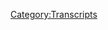 {{DEFAULTSORT:
    #_TRANSCRIPT_0431:Smash-N-Grab Spy Jobs
}}{{Transcript
    | title         = [[431: Smash-N-Grab Spy Jobs]]
    | caption       = [https://knowledgefight.libsyn.com/431-smash-n-grab-spy-jobs Listen to this episode on Libsyn]
    | episodeNumber = [[431: Smash-N-Grab Spy Jobs|431]]
    | length        = 01:44:46
}}

{{MessageBox
    | header     = Warning: Bot Generated Content
    | text       = This transcript was automatically generated by transcription software and likely contains many mistakes and misattributions. Please check the audio for definitive quotes, attribution, and context.
    | image      = N3yvass4myg91.webp
    | imagewidth = 50px
    | id         = warning
}}

{{TranscriptBlock
    | name      = Unknown Speaker
    | timestamp = 00:00:00.000
    | text      = ðŸŽ¶
}}

{{TranscriptBlock
    | name      = Unknown Speaker
    | timestamp = 00:00:12.439
    | text      = Knowledge Fight
}}

{{TranscriptBlock
    | name      = Unknown Speaker
    | timestamp = 00:00:13.199
    | text      = Da-a-a-a-a-ah
}}

{{TranscriptBlock
    | name      = Unknown Speaker
    | timestamp = 00:00:16.160
    | text      = Dan and Jordan, I am sweating
}}

{{TranscriptBlock
    | name      = Unknown Speaker
    | timestamp = 00:00:18.320
    | text      = Da-a-a-a-ah
}}

{{TranscriptBlock
    | name      = Unknown Speaker
    | timestamp = 00:00:19.519
    | text      = Knowledgefight.com
}}

{{TranscriptBlock
    | name      = Unknown Speaker
    | timestamp = 00:00:20.600
    | text      = It's time to pray
}}

{{TranscriptBlock
    | name      = Unknown Speaker
    | timestamp = 00:00:21.559
    | text      = I have great respect for
}}

{{TranscriptBlock
    | name      = Unknown Speaker
    | timestamp = 00:00:23.039
    | text      = Knowledge Fight
}}

{{TranscriptBlock
    | name      = Unknown Speaker
    | timestamp = 00:00:24.140
    | text      = Knowledge Fight
}}

{{TranscriptBlock
    | name      = Unknown Speaker
    | timestamp = 00:00:25.019
    | text      = I'm sick of them posing as if they're the good guys
}}

{{TranscriptBlock
    | name      = Unknown Speaker
    | timestamp = 00:00:27.440
    | text      = Saying, WE are the bad guys
}}

{{TranscriptBlock
    | name      = Unknown Speaker
    | timestamp = 00:00:29.079
    | text      = you're knowledge fight.
}}

{{TranscriptBlock
    | name      = Unknown Speaker
    | timestamp = 00:00:30.199
    | text      = Dan and George, your knowledge fight.
}}

{{TranscriptBlock
    | name      = Unknown Speaker
    | timestamp = 00:00:32.359
    | text      = Riddle art, riddle art, riddle art.
}}

{{TranscriptBlock
    | name      = Unknown Speaker
    | timestamp = 00:00:35.159
    | text      = Need money, riddle art, riddle art, riddle art.
}}

{{TranscriptBlock
    | name      = Unknown Speaker
    | timestamp = 00:00:39.560
    | text      = Andy and Shamses.
}}

{{TranscriptBlock
    | name      = Unknown Speaker
    | timestamp = 00:00:40.579
    | text      = Andy and Shamses.
}}

{{TranscriptBlock
    | name      = Unknown Speaker
    | timestamp = 00:00:42.340
    | text      = Stop it.
}}

{{TranscriptBlock
    | name      = Unknown Speaker
    | timestamp = 00:00:42.960
    | text      = Andy and Shamses.
}}

{{TranscriptBlock
    | name      = Unknown Speaker
    | timestamp = 00:00:43.820
    | text      = Andy and Shamses.
}}

{{TranscriptBlock
    | name      = Unknown Speaker
    | timestamp = 00:00:46.439
    | text      = It's time to pray.
}}

{{TranscriptBlock
    | name      = Unknown Speaker
    | timestamp = 00:00:47.240
    | text      = Andy and Shamses, you're on the air.
}}

{{TranscriptBlock
    | name      = Unknown Speaker
    | timestamp = 00:00:48.759
    | text      = Thanks for holding.
}}

{{TranscriptBlock
    | name      = Unknown Speaker
    | timestamp = 00:00:49.560
    | text      = Hello, Alex.
}}

{{TranscriptBlock
    | name      = Unknown Speaker
    | timestamp = 00:00:50.219
    | text      = I'm a system caller.
}}

{{TranscriptBlock
    | name      = Unknown Speaker
    | timestamp = 00:00:51.159
    | text      = I'm a huge fan.
}}

{{TranscriptBlock
    | name      = Unknown Speaker
    | timestamp = 00:00:52.000
    | text      = I love your room.
}}

{{TranscriptBlock
    | name      = Unknown Speaker
    | timestamp = 00:00:53.039
    | text      = Knowledge fight.
}}

{{TranscriptBlock
    | name      = Unknown Speaker
    | timestamp = 00:00:55.759
    | text      = Knowledgefight.com.
}}

{{TranscriptBlock
    | name      = Unknown Speaker
    | timestamp = 00:00:58.640
    | text      = I love you.
}}

{{TranscriptBlock
    | name      = Unknown Speaker
    | timestamp = 00:00:59.479
    | text      = Hey everybody, welcome back to Knowledge Fight.
}}

{{TranscriptBlock
    | name      = Unknown Speaker
    | timestamp = 00:01:01.039
    | text      = I'm Dan.
}}

{{TranscriptBlock
    | name      = Unknown Speaker
    | timestamp = 00:01:01.859
    | text      = We're a couple dudes, like to sit around,
}}

{{TranscriptBlock
    | name      = Unknown Speaker
    | timestamp = 00:01:03.039
    | text      = take novelty beverages and talk a little bit about Alex Jones.
}}

{{TranscriptBlock
    | name      = Unknown Speaker
    | timestamp = 00:01:05.879
    | text      = Oh indeed we are, Dan.
}}

{{TranscriptBlock
    | name      = Unknown Speaker
    | timestamp = 00:01:07.200
    | text      = Jordan.
}}

{{TranscriptBlock
    | name      = Unknown Speaker
    | timestamp = 00:01:08.040
    | text      = Jordan.
}}

{{TranscriptBlock
    | name      = Unknown Speaker
    | timestamp = 00:01:08.879
    | text      = Quick question.
}}

{{TranscriptBlock
    | name      = Unknown Speaker
    | timestamp = 00:01:09.700
    | text      = What?
}}

{{TranscriptBlock
    | name      = Unknown Speaker
    | timestamp = 00:01:10.540
    | text      = What's your bright spot today?
}}

{{TranscriptBlock
    | name      = Unknown Speaker
    | timestamp = 00:01:11.379
    | text      = Why don't you go first?
}}

{{TranscriptBlock
    | name      = Unknown Speaker
    | timestamp = 00:01:12.200
    | text      = I gotta think for a minute.
}}

{{TranscriptBlock
    | name      = Unknown Speaker
    | timestamp = 00:01:13.040
    | text      = My bright spot.
}}

{{TranscriptBlock
    | name      = Unknown Speaker
    | timestamp = 00:01:13.879
    | text      = Because otherwise it's just a food thing.
}}

{{TranscriptBlock
    | name      = Unknown Speaker
    | timestamp = 00:01:14.879
    | text      = Yeah, yeah.
}}

{{TranscriptBlock
    | name      = Unknown Speaker
    | timestamp = 00:01:15.719
    | text      = Well, my bright spot is card games.
}}

{{TranscriptBlock
    | name      = Unknown Speaker
    | timestamp = 00:01:19.319
    | text      = My partner and I, we run out of playing our board games.
}}

{{TranscriptBlock
    | name      = Unknown Speaker
    | timestamp = 00:01:22.400
    | text      = Very, very boring.
}}

{{TranscriptBlock
    | name      = Unknown Speaker
    | timestamp = 00:01:23.239
    | text      = So now it's gone on to cards.
}}

{{TranscriptBlock
    | name      = Unknown Speaker
    | timestamp = 00:01:24.079
    | text      = So now it's gone on to cards.
}}

{{TranscriptBlock
    | name      = Unknown Speaker
    | timestamp = 00:01:25.359
    | text      = We're playing spades.
}}

{{TranscriptBlock
    | name      = Unknown Speaker
    | timestamp = 00:01:26.480
    | text      = We're playing heads up poker.
}}

{{TranscriptBlock
    | name      = Unknown Speaker
    | timestamp = 00:01:27.840
    | text      = We played a little heads up poker.
}}

{{TranscriptBlock
    | name      = Unknown Speaker
    | timestamp = 00:01:29.480
    | text      = That's very boring.
}}

{{TranscriptBlock
    | name      = Unknown Speaker
    | timestamp = 00:01:30.319
    | text      = It is more fun whenever you take crazy insane risks
}}

{{TranscriptBlock
    | name      = Unknown Speaker
    | timestamp = 00:01:34.159
    | text      = and have no interest in money.
}}

{{TranscriptBlock
    | name      = Unknown Speaker
    | timestamp = 00:01:35.439
    | text      = Sure, and it's more fun when there's more than two people
}}

{{TranscriptBlock
    | name      = Unknown Speaker
    | timestamp = 00:01:37.680
    | text      = when you're playing a poker game.
}}

{{TranscriptBlock
    | name      = Unknown Speaker
    | timestamp = 00:01:38.719
    | text      = Yeah, for sure, for sure.
}}

{{TranscriptBlock
    | name      = Unknown Speaker
    | timestamp = 00:01:40.000
    | text      = Back when me and Nikki Gifts used to live together,
}}

{{TranscriptBlock
    | name      = Unknown Speaker
    | timestamp = 00:01:41.920
    | text      = we had a running tally board of like heads up poker games.
}}

{{TranscriptBlock
    | name      = Unknown Speaker
    | timestamp = 00:01:46.079
    | text      = Because we were like, okay, we'll see whoever comes out
}}

{{TranscriptBlock
    | name      = Unknown Speaker
    | timestamp = 00:01:48.519
    | text      = ahead and that person has to pay.
}}

{{TranscriptBlock
    | name      = Unknown Speaker
    | timestamp = 00:01:49.879
    | text      = Right.
}}

{{TranscriptBlock
    | name      = Unknown Speaker
    | timestamp = 00:01:50.700
    | text      = It was just so boring.
}}

{{TranscriptBlock
    | name      = Unknown Speaker
    | timestamp = 00:01:51.540
    | text      = Yeah, yeah, yeah.
}}

{{TranscriptBlock
    | name      = Unknown Speaker
    | timestamp = 00:01:52.359
    | text      = It was fun because we would just yell at each other and stuff.
}}

{{TranscriptBlock
    | name      = Unknown Speaker
    | timestamp = 00:01:54.200
    | text      = Yeah, yeah, yeah.
}}

{{TranscriptBlock
    | name      = Unknown Speaker
    | timestamp = 00:01:55.319
    | text      = It's hard to play card games between two people sometimes.
}}

{{TranscriptBlock
    | name      = Unknown Speaker
    | timestamp = 00:01:58.000
    | text      = It can be, it can be.
}}

{{TranscriptBlock
    | name      = Unknown Speaker
    | timestamp = 00:01:59.239
    | text      = But, you know, you remove a lot of the things
}}

{{TranscriptBlock
    | name      = Unknown Speaker
    | timestamp = 00:02:02.439
    | text      = and you shorten up the game.
}}

{{TranscriptBlock
    | name      = Unknown Speaker
    | timestamp = 00:02:03.480
    | text      = You know, like you play spades
}}

{{TranscriptBlock
    | name      = Unknown Speaker
    | timestamp = 00:02:04.640
    | text      = and you get rid of everything below a 10
}}

{{TranscriptBlock
    | name      = Unknown Speaker
    | timestamp = 00:02:06.359
    | text      = and you got a fast paced game for two people.
}}

{{TranscriptBlock
    | name      = Unknown Speaker
    | timestamp = 00:02:08.840
    | text      = I'm telling you, it's great.
}}

{{TranscriptBlock
    | name      = Unknown Speaker
    | timestamp = 00:02:09.840
    | text      = Have you gotten to the point where you guys
}}

{{TranscriptBlock
    | name      = Unknown Speaker
    | timestamp = 00:02:11.199
    | text      = are throwing cards into a hat?
}}

{{TranscriptBlock
    | name      = Unknown Speaker
    | timestamp = 00:02:12.759
    | text      = Not yet, but close, real close.
}}

{{TranscriptBlock
    | name      = Unknown Speaker
    | timestamp = 00:02:14.919
    | text      = We'll check in next week.
}}

{{TranscriptBlock
    | name      = Unknown Speaker
    | timestamp = 00:02:16.000
    | text      = I hope I get good at it.
}}

{{TranscriptBlock
    | name      = Unknown Speaker
    | timestamp = 00:02:17.719
    | text      = So I guess for me, my bright spot would be,
}}

{{TranscriptBlock
    | name      = Unknown Speaker
    | timestamp = 00:02:19.520
    | text      = I guess I'm just gonna go with the food one.
}}

{{TranscriptBlock
    | name      = Unknown Speaker
    | timestamp = 00:02:22.000
    | text      = So I tried these cookies called crispy crepes.
}}

{{TranscriptBlock
    | name      = Unknown Speaker
    | timestamp = 00:02:25.479
    | text      = Okay.
}}

{{TranscriptBlock
    | name      = Unknown Speaker
    | timestamp = 00:02:26.319
    | text      = And they're like rolled up little mini crepes.
}}

{{TranscriptBlock
    | name      = Unknown Speaker
    | timestamp = 00:02:28.479
    | text      = Oh yeah, I've seen those.
}}

{{TranscriptBlock
    | name      = Unknown Speaker
    | timestamp = 00:02:29.479
    | text      = Yeah.
}}

{{TranscriptBlock
    | name      = Unknown Speaker
    | timestamp = 00:02:30.319
    | text      = Are they good?
}}

{{TranscriptBlock
    | name      = Unknown Speaker
    | timestamp = 00:02:31.159
    | text      = So good.
}}

{{TranscriptBlock
    | name      = Unknown Speaker
    | timestamp = 00:02:31.979
    | text      = So good.
}}

{{TranscriptBlock
    | name      = Unknown Speaker
    | timestamp = 00:02:32.819
    | text      = Maybe my favorite thing ever.
}}

{{TranscriptBlock
    | name      = Unknown Speaker
    | timestamp = 00:02:33.659
    | text      = Maybe your favorite thing ever.
}}

{{TranscriptBlock
    | name      = Unknown Speaker
    | timestamp = 00:02:34.479
    | text      = Yes, they're very good.
}}

{{TranscriptBlock
    | name      = Unknown Speaker
    | timestamp = 00:02:35.319
    | text      = They're very tasty, not too, they're small.
}}

{{TranscriptBlock
    | name      = Unknown Speaker
    | timestamp = 00:02:39.280
    | text      = So, you know, you don't end up eating too many of them
}}

{{TranscriptBlock
    | name      = Unknown Speaker
    | timestamp = 00:02:41.599
    | text      = unless you can't stop and you just eat a whole box of them.
}}

{{TranscriptBlock
    | name      = Unknown Speaker
    | timestamp = 00:02:44.039
    | text      = Which is something I do.
}}

{{TranscriptBlock
    | name      = Unknown Speaker
    | timestamp = 00:02:45.800
    | text      = Yeah, it's possible to do that.
}}

{{TranscriptBlock
    | name      = Unknown Speaker
    | timestamp = 00:02:47.159
    | text      = But if you can restrain yourself,
}}

{{TranscriptBlock
    | name      = Unknown Speaker
    | timestamp = 00:02:48.719
    | text      = it's a really good like little cookie thing
}}

{{TranscriptBlock
    | name      = Unknown Speaker
    | timestamp = 00:02:50.919
    | text      = that's not too unhealthy.
}}

{{TranscriptBlock
    | name      = Unknown Speaker
    | timestamp = 00:02:52.159
    | text      = And yeah, I think they're fantastic.
}}

{{TranscriptBlock
    | name      = Unknown Speaker
    | timestamp = 00:02:54.319
    | text      = Nice, I like it.
}}

{{TranscriptBlock
    | name      = Unknown Speaker
    | timestamp = 00:02:55.280
    | text      = And even if they weren't small and like reasonably
}}

{{TranscriptBlock
    | name      = Unknown Speaker
    | timestamp = 00:02:59.719
    | text      = acceptable if you're trying to eat healthier,
}}

{{TranscriptBlock
    | name      = Unknown Speaker
    | timestamp = 00:03:02.360
    | text      = they're still fantastic.
}}

{{TranscriptBlock
    | name      = Unknown Speaker
    | timestamp = 00:03:03.879
    | text      = They're really good.
}}

{{TranscriptBlock
    | name      = Unknown Speaker
    | timestamp = 00:03:04.719
    | text      = Oh, good.
}}

{{TranscriptBlock
    | name      = Unknown Speaker
    | timestamp = 00:03:05.539
    | text      = Oh, okay, great.
}}

{{TranscriptBlock
    | name      = Unknown Speaker
    | timestamp = 00:03:06.379
    | text      = I'm glad you offered me one.
}}

{{TranscriptBlock
    | name      = Unknown Speaker
    | timestamp = 00:03:07.199
    | text      = After the show, after the show.
}}

{{TranscriptBlock
    | name      = Unknown Speaker
    | timestamp = 00:03:09.319
    | text      = I've got one with your name on it.
}}

{{TranscriptBlock
    | name      = Unknown Speaker
    | timestamp = 00:03:11.800
    | text      = I wish that I had one that wasn't food based,
}}

{{TranscriptBlock
    | name      = Unknown Speaker
    | timestamp = 00:03:14.580
    | text      = but oh well, that's where we're at.
}}

{{TranscriptBlock
    | name      = Unknown Speaker
    | timestamp = 00:03:16.439
    | text      = Man, that's where we're at.
}}

{{TranscriptBlock
    | name      = Unknown Speaker
    | timestamp = 00:03:17.560
    | text      = Yeah, so Jordan, today we got an interesting episode
}}

{{TranscriptBlock
    | name      = Unknown Speaker
    | timestamp = 00:03:19.400
    | text      = to go over, but before we do that,
}}

{{TranscriptBlock
    | name      = Unknown Speaker
    | timestamp = 00:03:20.479
    | text      = we gotta take a moment to say thank you
}}

{{TranscriptBlock
    | name      = Unknown Speaker
    | timestamp = 00:03:21.680
    | text      = to some folks who have signed up
}}

{{TranscriptBlock
    | name      = Unknown Speaker
    | timestamp = 00:03:22.639
    | text      = and are supporting the show
}}

{{TranscriptBlock
    | name      = Unknown Speaker
    | timestamp = 00:03:23.460
    | text      = and check in with the Year of the Seltzer.
}}

{{TranscriptBlock
    | name      = Unknown Speaker
    | timestamp = 00:03:25.719
    | text      = So first, Mic.
}}

{{TranscriptBlock
    | name      = Unknown Speaker
    | timestamp = 00:03:26.800
    | text      = Thank you so much.
}}

{{TranscriptBlock
    | name      = Unknown Speaker
    | timestamp = 00:03:27.639
    | text      = You are now a policy wonk.
}}

{{TranscriptBlock
    | name      = Unknown Speaker
    | timestamp = 00:03:28.659
    | text      = I'm a policy wonk.
}}

{{TranscriptBlock
    | name      = Unknown Speaker
    | timestamp = 00:03:29.500
    | text      = Thanks Mic.
}}

{{TranscriptBlock
    | name      = Unknown Speaker
    | timestamp = 00:03:30.319
    | text      = Thank you Mic.
}}

{{TranscriptBlock
    | name      = Unknown Speaker
    | timestamp = 00:03:31.159
    | text      = Next, Ryan.
}}

{{TranscriptBlock
    | name      = Unknown Speaker
    | timestamp = 00:03:32.000
    | text      = Thank you so much.
}}

{{TranscriptBlock
    | name      = Unknown Speaker
    | timestamp = 00:03:32.840
    | text      = You're now a policy wonk.
}}

{{TranscriptBlock
    | name      = Unknown Speaker
    | timestamp = 00:03:33.659
    | text      = I'm a policy wonk.
}}

{{TranscriptBlock
    | name      = Unknown Speaker
    | timestamp = 00:03:34.500
    | text      = Thank you Ryan.
}}

{{TranscriptBlock
    | name      = Unknown Speaker
    | timestamp = 00:03:35.340
    | text      = Thank you Ryan.
}}

{{TranscriptBlock
    | name      = Unknown Speaker
    | timestamp = 00:03:36.159
    | text      = Next, Red Alert Wheatzy.
}}

{{TranscriptBlock
    | name      = Unknown Speaker
    | timestamp = 00:03:37.340
    | text      = Thank you so much.
}}

{{TranscriptBlock
    | name      = Unknown Speaker
    | timestamp = 00:03:38.180
    | text      = You are now a policy wonk.
}}

{{TranscriptBlock
    | name      = Unknown Speaker
    | timestamp = 00:03:39.080
    | text      = I'm a policy wonk.
}}

{{TranscriptBlock
    | name      = Unknown Speaker
    | timestamp = 00:03:40.240
    | text      = Thank you, Red Alert Wheatzy.
}}

{{TranscriptBlock
    | name      = Unknown Speaker
    | timestamp = 00:03:41.080
    | text      = Thank you.
}}

{{TranscriptBlock
    | name      = Unknown Speaker
    | timestamp = 00:03:41.900
    | text      = Next, Benjamin.
}}

{{TranscriptBlock
    | name      = Unknown Speaker
    | timestamp = 00:03:42.740
    | text      = Thank you so much.
}}

{{TranscriptBlock
    | name      = Unknown Speaker
    | timestamp = 00:03:43.560
    | text      = You are now a policy wonk.
}}

{{TranscriptBlock
    | name      = Unknown Speaker
    | timestamp = 00:03:44.400
    | text      = I'm a policy wonk.
}}

{{TranscriptBlock
    | name      = Unknown Speaker
    | timestamp = 00:03:45.240
    | text      = Thanks Benjamin.
}}

{{TranscriptBlock
    | name      = Unknown Speaker
    | timestamp = 00:03:46.039
    | text      = Thanks Benjamin.
}}

{{TranscriptBlock
    | name      = Unknown Speaker
    | timestamp = 00:03:46.860
    | text      = John, thank you so much, you're now a policy wonk.
}}

{{TranscriptBlock
    | name      = Unknown Speaker
    | timestamp = 00:03:48.900
    | text      = I'm a policy wonk.
}}

{{TranscriptBlock
    | name      = Unknown Speaker
    | timestamp = 00:03:50.020
    | text      = Thank you, John.
}}

{{TranscriptBlock
    | name      = Unknown Speaker
    | timestamp = 00:03:50.860
    | text      = That's John without an H, by the way.
}}

{{TranscriptBlock
    | name      = Unknown Speaker
    | timestamp = 00:03:51.680
    | text      = John without an H, okay, all right.
}}

{{TranscriptBlock
    | name      = Unknown Speaker
    | timestamp = 00:03:53.400
    | text      = Next, Melinda, thank you so much, you're now a policy wonk.
}}

{{TranscriptBlock
    | name      = Unknown Speaker
    | timestamp = 00:03:56.060
    | text      = I'm a policy wonk.
}}

{{TranscriptBlock
    | name      = Unknown Speaker
    | timestamp = 00:03:57.060
    | text      = Thanks, Melinda.
}}

{{TranscriptBlock
    | name      = Unknown Speaker
    | timestamp = 00:03:57.900
    | text      = Thank you, Melinda.
}}

{{TranscriptBlock
    | name      = Unknown Speaker
    | timestamp = 00:03:58.719
    | text      = Next, Zachary, thank you so much, you're now a policy wonk.
}}

{{TranscriptBlock
    | name      = Unknown Speaker
    | timestamp = 00:04:00.639
    | text      = I'm a policy wonk.
}}

{{TranscriptBlock
    | name      = Unknown Speaker
    | timestamp = 00:04:01.800
    | text      = Thank you, Zachary.
}}

{{TranscriptBlock
    | name      = Unknown Speaker
    | timestamp = 00:04:02.639
    | text      = Is that Zach with an H or without?
}}

{{TranscriptBlock
    | name      = Unknown Speaker
    | timestamp = 00:04:04.139
    | text      = With.
}}

{{TranscriptBlock
    | name      = Unknown Speaker
    | timestamp = 00:04:04.979
    | text      = Ooh.
}}

{{TranscriptBlock
    | name      = Unknown Speaker
    | timestamp = 00:04:05.800
    | text      = And a Y. Dangerous.
}}

{{TranscriptBlock
    | name      = Unknown Speaker
    | timestamp = 00:04:06.639
    | text      = Not an IE.
}}

{{TranscriptBlock
    | name      = Unknown Speaker
    | timestamp = 00:04:07.479
    | text      = Is that ever an IE?
}}

{{TranscriptBlock
    | name      = Unknown Speaker
    | timestamp = 00:04:08.300
    | text      = I'm not sure.
}}

{{TranscriptBlock
    | name      = Unknown Speaker
    | timestamp = 00:04:09.139
    | text      = I don't think so.
}}

{{TranscriptBlock
    | name      = Unknown Speaker
    | timestamp = 00:04:09.979
    | text      = I don't know.
}}

{{TranscriptBlock
    | name      = Unknown Speaker
    | timestamp = 00:04:10.819
    | text      = Eh.
}}

{{TranscriptBlock
    | name      = Unknown Speaker
    | timestamp = 00:04:11.639
    | text      = And finally, I'd like to say thank you
}}

{{TranscriptBlock
    | name      = Unknown Speaker
    | timestamp = 00:04:12.479
    | text      = to all the people who donated on elevated level.
}}

{{TranscriptBlock
    | name      = Unknown Speaker
    | timestamp = 00:04:42.480
    | text      = Thank you so much.
}}

{{TranscriptBlock
    | name      = Unknown Speaker
    | timestamp = 00:04:43.319
    | text      = To both of you.
}}

{{TranscriptBlock
    | name      = Unknown Speaker
    | timestamp = 00:04:44.139
    | text      = If you're out there listening
}}

{{TranscriptBlock
    | name      = Unknown Speaker
    | timestamp = 00:04:44.980
    | text      = and you're thinking, hey, I enjoy the show,
}}

{{TranscriptBlock
    | name      = Unknown Speaker
    | timestamp = 00:04:45.819
    | text      = I'd like to support what these gents do,
}}

{{TranscriptBlock
    | name      = Unknown Speaker
    | timestamp = 00:04:46.639
    | text      = you can do that by going to our website, knowledgefight.com,
}}

{{TranscriptBlock
    | name      = Unknown Speaker
    | timestamp = 00:04:48.240
    | text      = clicking the button that says support the show,
}}

{{TranscriptBlock
    | name      = Unknown Speaker
    | timestamp = 00:04:49.439
    | text      = we would appreciate it, or you could go
}}

{{TranscriptBlock
    | name      = Unknown Speaker
    | timestamp = 00:04:51.199
    | text      = and take that generosity and direct it
}}

{{TranscriptBlock
    | name      = Unknown Speaker
    | timestamp = 00:04:53.160
    | text      = towards a local charity in your area
}}

{{TranscriptBlock
    | name      = Unknown Speaker
    | timestamp = 00:04:54.519
    | text      = that's helping people in need.
}}

{{TranscriptBlock
    | name      = Unknown Speaker
    | timestamp = 00:04:55.779
    | text      = That would be wonderful as well.
}}

{{TranscriptBlock
    | name      = Unknown Speaker
    | timestamp = 00:04:57.160
    | text      = We would appreciate it either very much.
}}

{{TranscriptBlock
    | name      = Unknown Speaker
    | timestamp = 00:04:58.680
    | text      = Indeed.
}}

{{TranscriptBlock
    | name      = Unknown Speaker
    | timestamp = 00:04:59.519
    | text      = So Jordan, checking in on the year of the seltzer,
}}

{{TranscriptBlock
    | name      = Unknown Speaker
    | timestamp = 00:05:01.139
    | text      = we're ending week three almost a week ahead.
}}

{{TranscriptBlock
    | name      = Unknown Speaker
    | timestamp = 00:05:04.279
    | text      = Hard to believe that we're already week three
}}

{{TranscriptBlock
    | name      = Unknown Speaker
    | timestamp = 00:05:06.399
    | text      = into this incredibly exciting new segment on our show.
}}

{{TranscriptBlock
    | name      = Unknown Speaker
    | timestamp = 00:05:09.839
    | text      = 42 seltzers down at the end of week three.
}}

{{TranscriptBlock
    | name      = Unknown Speaker
    | timestamp = 00:05:14.420
    | text      = To get to 500, we're supposed to be at about 10 a week.
}}

{{TranscriptBlock
    | name      = Unknown Speaker
    | timestamp = 00:05:16.959
    | text      = Yeah.
}}

{{TranscriptBlock
    | name      = Unknown Speaker
    | timestamp = 00:05:17.800
    | text      = We are over 10 ahead at this point.
}}

{{TranscriptBlock
    | name      = Unknown Speaker
    | timestamp = 00:05:20.300
    | text      = All right.
}}

{{TranscriptBlock
    | name      = Unknown Speaker
    | timestamp = 00:05:21.139
    | text      = Doing good.
}}

{{TranscriptBlock
    | name      = Unknown Speaker
    | timestamp = 00:05:21.959
    | text      = So, since we last spoke,
}}

{{TranscriptBlock
    | name      = Unknown Speaker
    | timestamp = 00:05:24.720
    | text      = I've been trying to go through the Waterloo seltzers.
}}

{{TranscriptBlock
    | name      = Unknown Speaker
    | timestamp = 00:05:29.800
    | text      = Waterloo, would drink that if I wanted.
}}

{{TranscriptBlock
    | name      = Unknown Speaker
    | timestamp = 00:05:32.439
    | text      = Is that because you're a Rockefeller?
}}

{{TranscriptBlock
    | name      = Unknown Speaker
    | timestamp = 00:05:33.560
    | text      = Is that what's going on there?
}}

{{TranscriptBlock
    | name      = Unknown Speaker
    | timestamp = 00:05:34.399
    | text      = No, it's because I'm a member of ABBA.
}}

{{TranscriptBlock
    | name      = Unknown Speaker
    | timestamp = 00:05:35.680
    | text      = Ah, well, that'll happen.
}}

{{TranscriptBlock
    | name      = Unknown Speaker
    | timestamp = 00:05:37.699
    | text      = Little known fact, I was in ABBA.
}}

{{TranscriptBlock
    | name      = Unknown Speaker
    | timestamp = 00:05:40.360
    | text      = I want to say that Waterloo is a rangy beast
}}

{{TranscriptBlock
    | name      = Unknown Speaker
    | timestamp = 00:05:43.579
    | text      = of seltzer varieties.
}}

{{TranscriptBlock
    | name      = Unknown Speaker
    | timestamp = 00:05:45.420
    | text      = I've had a number of them.
}}

{{TranscriptBlock
    | name      = Unknown Speaker
    | timestamp = 00:05:46.540
    | text      = Is that your new cup of coffee?
}}

{{TranscriptBlock
    | name      = Unknown Speaker
    | timestamp = 00:05:48.420
    | text      = It's a rangy beast.
}}

{{TranscriptBlock
    | name      = Unknown Speaker
    | timestamp = 00:05:49.259
    | text      = It's a rangy beast.
}}

{{TranscriptBlock
    | name      = Unknown Speaker
    | timestamp = 00:05:51.000
    | text      = Watermelon variety coming in at 67 of 100.
}}

{{TranscriptBlock
    | name      = Unknown Speaker
    | timestamp = 00:05:54.040
    | text      = That's not bad.
}}

{{TranscriptBlock
    | name      = Unknown Speaker
    | timestamp = 00:05:54.879
    | text      = That's not bad.
}}

{{TranscriptBlock
    | name      = Unknown Speaker
    | timestamp = 00:05:55.720
    | text      = A lot of them are in that sort of 60s range,
}}

{{TranscriptBlock
    | name      = Unknown Speaker
    | timestamp = 00:05:57.920
    | text      = but the black cherry, whoa, Nelly.
}}

{{TranscriptBlock
    | name      = Unknown Speaker
    | timestamp = 00:06:00.519
    | text      = Not good or really good?
}}

{{TranscriptBlock
    | name      = Unknown Speaker
    | timestamp = 00:06:01.639
    | text      = So bad.
}}

{{TranscriptBlock
    | name      = Unknown Speaker
    | timestamp = 00:06:02.480
    | text      = So bad.
}}

{{TranscriptBlock
    | name      = Unknown Speaker
    | timestamp = 00:06:03.319
    | text      = Coming in at a 30.
}}

{{TranscriptBlock
    | name      = Unknown Speaker
    | timestamp = 00:06:04.139
    | text      = Really?
}}

{{TranscriptBlock
    | name      = Unknown Speaker
    | timestamp = 00:06:04.980
    | text      = A black cherry coming in?
}}

{{TranscriptBlock
    | name      = Unknown Speaker
    | timestamp = 00:06:05.819
    | text      = I like a black cherry.
}}

{{TranscriptBlock
    | name      = Unknown Speaker
    | timestamp = 00:06:06.639
    | text      = There's something wrong with it.
}}

{{TranscriptBlock
    | name      = Unknown Speaker
    | timestamp = 00:06:07.639
    | text      = It's not necessarily the flavor.
}}

{{TranscriptBlock
    | name      = Unknown Speaker
    | timestamp = 00:06:09.680
    | text      = There's something wrong with that seltzer.
}}

{{TranscriptBlock
    | name      = Unknown Speaker
    | timestamp = 00:06:12.139
    | text      = They fucked up something, and it's not good.
}}

{{TranscriptBlock
    | name      = Unknown Speaker
    | timestamp = 00:06:14.439
    | text      = It's not crisp.
}}

{{TranscriptBlock
    | name      = Unknown Speaker
    | timestamp = 00:06:15.279
    | text      = It's not refreshing.
}}

{{TranscriptBlock
    | name      = Unknown Speaker
    | timestamp = 00:06:16.439
    | text      = It's just water that they tossed a little black cherry in.
}}

{{TranscriptBlock
    | name      = Unknown Speaker
    | timestamp = 00:06:19.939
    | text      = I'd prefer that.
}}

{{TranscriptBlock
    | name      = Unknown Speaker
    | timestamp = 00:06:22.079
    | text      = There's something wrong in the other direction
}}

{{TranscriptBlock
    | name      = Unknown Speaker
    | timestamp = 00:06:23.920
    | text      = with that Waterloo black cherry,
}}

{{TranscriptBlock
    | name      = Unknown Speaker
    | timestamp = 00:06:25.319
    | text      = and I don't know what it is, and I don't appreciate it.
}}

{{TranscriptBlock
    | name      = Unknown Speaker
    | timestamp = 00:06:27.920
    | text      = Also, I tried this highball energy water situation.
}}

{{TranscriptBlock
    | name      = Unknown Speaker
    | timestamp = 00:06:32.079
    | text      = Highball energy water?
}}

{{TranscriptBlock
    | name      = Unknown Speaker
    | timestamp = 00:06:33.379
    | text      = Yes.
}}

{{TranscriptBlock
    | name      = Unknown Speaker
    | timestamp = 00:06:34.220
    | text      = No whiskey?
}}

{{TranscriptBlock
    | name      = Unknown Speaker
    | timestamp = 00:06:35.040
    | text      = This is one of the cans of the other ones.
}}

{{TranscriptBlock
    | name      = Unknown Speaker
    | timestamp = 00:06:36.000
    | text      = This is a grapefruit one, which was okay.
}}

{{TranscriptBlock
    | name      = Unknown Speaker
    | timestamp = 00:06:38.720
    | text      = There was a vanilla, and it smelled just like
}}

{{TranscriptBlock
    | name      = Unknown Speaker
    | timestamp = 00:06:40.800
    | text      = maybe a seltzer version of a cream soda.
}}

{{TranscriptBlock
    | name      = Unknown Speaker
    | timestamp = 00:06:43.019
    | text      = Interesting.
}}

{{TranscriptBlock
    | name      = Unknown Speaker
    | timestamp = 00:06:43.860
    | text      = I had real high hopes.
}}

{{TranscriptBlock
    | name      = Unknown Speaker
    | timestamp = 00:06:45.439
    | text      = Terrible idea.
}}

{{TranscriptBlock
    | name      = Unknown Speaker
    | timestamp = 00:06:46.259
    | text      = Trash.
}}

{{TranscriptBlock
    | name      = Unknown Speaker
    | timestamp = 00:06:47.100
    | text      = Yeah.
}}

{{TranscriptBlock
    | name      = Unknown Speaker
    | timestamp = 00:06:47.939
    | text      = 21 out of 100.
}}

{{TranscriptBlock
    | name      = Unknown Speaker
    | timestamp = 00:06:48.759
    | text      = Ooh, 21 out of 100.
}}

{{TranscriptBlock
    | name      = Unknown Speaker
    | timestamp = 00:06:49.980
    | text      = That's bad.
}}

{{TranscriptBlock
    | name      = Unknown Speaker
    | timestamp = 00:06:50.819
    | text      = No good.
}}

{{TranscriptBlock
    | name      = Unknown Speaker
    | timestamp = 00:06:51.639
    | text      = That is bad.
}}

{{TranscriptBlock
    | name      = Unknown Speaker
    | timestamp = 00:06:52.480
    | text      = Let's throw it out the window bad.
}}

{{TranscriptBlock
    | name      = Unknown Speaker
    | timestamp = 00:06:53.480
    | text      = Yeah, so we had some highs and some lows
}}

{{TranscriptBlock
    | name      = Unknown Speaker
    | timestamp = 00:06:55.899
    | text      = in this installment of the year of the seltzer,
}}

{{TranscriptBlock
    | name      = Unknown Speaker
    | timestamp = 00:06:59.319
    | text      = but that's to be expected, and I'm glad,
}}

{{TranscriptBlock
    | name      = Unknown Speaker
    | timestamp = 00:07:01.000
    | text      = because just middle of the road stuff,
}}

{{TranscriptBlock
    | name      = Unknown Speaker
    | timestamp = 00:07:03.519
    | text      = maybe not all that exciting.
}}

{{TranscriptBlock
    | name      = Unknown Speaker
    | timestamp = 00:07:05.000
    | text      = Boring.
}}

{{TranscriptBlock
    | name      = Unknown Speaker
    | timestamp = 00:07:05.839
    | text      = I'd rather encounter a 21 than like a 53, probably.
}}

{{TranscriptBlock
    | name      = Unknown Speaker
    | timestamp = 00:07:10.519
    | text      = As somebody who's bipolar, I believe you.
}}

{{TranscriptBlock
    | name      = Unknown Speaker
    | timestamp = 00:07:14.240
    | text      = Extremes are kind of my interest.
}}

{{TranscriptBlock
    | name      = Unknown Speaker
    | timestamp = 00:07:15.959
    | text      = That's true.
}}

{{TranscriptBlock
    | name      = Unknown Speaker
    | timestamp = 00:07:16.800
    | text      = So, we will see you again next time
}}

{{TranscriptBlock
    | name      = Unknown Speaker
    | timestamp = 00:07:18.560
    | text      = on the year of the seltzer.
}}

{{TranscriptBlock
    | name      = Unknown Speaker
    | timestamp = 00:07:19.399
    | text      = Of course.
}}

{{TranscriptBlock
    | name      = Unknown Speaker
    | timestamp = 00:07:20.220
    | text      = So, Jordan, today, what we've got going is,
}}

{{TranscriptBlock
    | name      = Unknown Speaker
    | timestamp = 00:07:22.439
    | text      = I was looking over our episodes,
}}

{{TranscriptBlock
    | name      = Unknown Speaker
    | timestamp = 00:07:24.519
    | text      = and I realized that it's been like 10 episodes straight
}}

{{TranscriptBlock
    | name      = Unknown Speaker
    | timestamp = 00:07:27.519
    | text      = that we've been in the present day of Alex.
}}

{{TranscriptBlock
    | name      = Unknown Speaker
    | timestamp = 00:07:29.680
    | text      = Yeah, yeah.
}}

{{TranscriptBlock
    | name      = Unknown Speaker
    | timestamp = 00:07:30.519
    | text      = And he's been exhausting.
}}

{{TranscriptBlock
    | name      = Unknown Speaker
    | timestamp = 00:07:31.540
    | text      = If we were to do another Alex Jones episode for this one,
}}

{{TranscriptBlock
    | name      = Unknown Speaker
    | timestamp = 00:07:35.680
    | text      = it would just be able to cover Friday's episode
}}

{{TranscriptBlock
    | name      = Unknown Speaker
    | timestamp = 00:07:38.199
    | text      = of his show.
}}

{{TranscriptBlock
    | name      = Unknown Speaker
    | timestamp = 00:07:39.019
    | text      = Yeah, yeah, yeah.
}}

{{TranscriptBlock
    | name      = Unknown Speaker
    | timestamp = 00:07:39.860
    | text      = Whereas, if we do Alex on Wednesday,
}}

{{TranscriptBlock
    | name      = Unknown Speaker
    | timestamp = 00:07:41.560
    | text      = we'll be able to have more content to go over,
}}

{{TranscriptBlock
    | name      = Unknown Speaker
    | timestamp = 00:07:44.759
    | text      = add a little more time for things.
}}

{{TranscriptBlock
    | name      = Unknown Speaker
    | timestamp = 00:07:46.959
    | text      = So, I figured now is as good a time as any for a break.
}}

{{TranscriptBlock
    | name      = Unknown Speaker
    | timestamp = 00:07:50.240
    | text      = Love it.
}}

{{TranscriptBlock
    | name      = Unknown Speaker
    | timestamp = 00:07:51.079
    | text      = And so, I checked in on Project Camelot.
}}

{{TranscriptBlock
    | name      = Unknown Speaker
    | timestamp = 00:07:52.720
    | text      = I wanted to see what our old friend Swery Carrie
}}

{{TranscriptBlock
    | name      = Unknown Speaker
    | timestamp = 00:07:55.560
    | text      = over there was up to, talking about aliens
}}

{{TranscriptBlock
    | name      = Unknown Speaker
    | timestamp = 00:07:57.860
    | text      = and what have you.
}}

{{TranscriptBlock
    | name      = Unknown Speaker
    | timestamp = 00:07:58.699
    | text      = Still going with vampires, I assume.
}}

{{TranscriptBlock
    | name      = Unknown Speaker
    | timestamp = 00:08:00.240
    | text      = Last we learned, the coronavirus may or may not
}}

{{TranscriptBlock
    | name      = Unknown Speaker
    | timestamp = 00:08:04.439
    | text      = have been turning Chinese people into vampires.
}}

{{TranscriptBlock
    | name      = Unknown Speaker
    | timestamp = 00:08:06.959
    | text      = They're behind steel, so you can't be sure.
}}

{{TranscriptBlock
    | name      = Unknown Speaker
    | timestamp = 00:08:10.240
    | text      = That was the working theory over there.
}}

{{TranscriptBlock
    | name      = Unknown Speaker
    | timestamp = 00:08:13.519
    | text      = And I don't know if that thread continues on this episode.
}}

{{TranscriptBlock
    | name      = Unknown Speaker
    | timestamp = 00:08:18.839
    | text      = What we have today is an interview that Carrie did,
}}

{{TranscriptBlock
    | name      = Unknown Speaker
    | timestamp = 00:08:22.639
    | text      = her most recent episode, where she was talking
}}

{{TranscriptBlock
    | name      = Unknown Speaker
    | timestamp = 00:08:24.800
    | text      = to a super soldier by the name of Anthony Zender.
}}

{{TranscriptBlock
    | name      = Unknown Speaker
    | timestamp = 00:08:28.100
    | text      = This is his third time being interviewed on the show,
}}

{{TranscriptBlock
    | name      = Unknown Speaker
    | timestamp = 00:08:30.759
    | text      = and I want to make something abundantly clear
}}

{{TranscriptBlock
    | name      = Unknown Speaker
    | timestamp = 00:08:32.480
    | text      = before we begin.
}}

{{TranscriptBlock
    | name      = Unknown Speaker
    | timestamp = 00:08:33.360
    | text      = It's Anthony Zender's game.
}}

{{TranscriptBlock
    | name      = Unknown Speaker
    | timestamp = 00:08:34.879
    | text      = That's what we're, what?
}}

{{TranscriptBlock
    | name      = Unknown Speaker
    | timestamp = 00:08:36.399
    | text      = I know Alex has some thoughts about Zender's game.
}}

{{TranscriptBlock
    | name      = Unknown Speaker
    | timestamp = 00:08:39.200
    | text      = No, one thing I want to make clear before we get going
}}

{{TranscriptBlock
    | name      = Unknown Speaker
    | timestamp = 00:08:41.679
    | text      = is that I don't want to make fun of Anthony himself.
}}

{{TranscriptBlock
    | name      = Unknown Speaker
    | timestamp = 00:08:44.639
    | text      = I don't know what he's dealing with.
}}

{{TranscriptBlock
    | name      = Unknown Speaker
    | timestamp = 00:08:48.360
    | text      = From listening to his first interview with Carrie,
}}

{{TranscriptBlock
    | name      = Unknown Speaker
    | timestamp = 00:08:50.639
    | text      = there was some discussion of him being in Iraq
}}

{{TranscriptBlock
    | name      = Unknown Speaker
    | timestamp = 00:08:54.240
    | text      = and the possibility of some PTSD type situations.
}}

{{TranscriptBlock
    | name      = Unknown Speaker
    | timestamp = 00:08:58.120
    | text      = So, I don't want to sit here and beat up on him,
}}

{{TranscriptBlock
    | name      = Unknown Speaker
    | timestamp = 00:09:00.679
    | text      = and I'm not going to.
}}

{{TranscriptBlock
    | name      = Unknown Speaker
    | timestamp = 00:09:02.120
    | text      = And I honestly probably wouldn't cover this too much
}}

{{TranscriptBlock
    | name      = Unknown Speaker
    | timestamp = 00:09:05.039
    | text      = if it weren't for the way that it's being used.
}}

{{TranscriptBlock
    | name      = Unknown Speaker
    | timestamp = 00:09:09.559
    | text      = The information that he's presenting
}}

{{TranscriptBlock
    | name      = Unknown Speaker
    | timestamp = 00:09:12.240
    | text      = and Carrie is allowing to be presented
}}

{{TranscriptBlock
    | name      = Unknown Speaker
    | timestamp = 00:09:15.200
    | text      = is stuff that deserves to be talked about.
}}

{{TranscriptBlock
    | name      = Unknown Speaker
    | timestamp = 00:09:18.600
    | text      = And I think this is just on the other line of my,
}}

{{TranscriptBlock
    | name      = Unknown Speaker
    | timestamp = 00:09:23.120
    | text      = I'm going to leave this alone,
}}

{{TranscriptBlock
    | name      = Unknown Speaker
    | timestamp = 00:09:24.159
    | text      = because it doesn't seem like he's struggling.
}}

{{TranscriptBlock
    | name      = Unknown Speaker
    | timestamp = 00:09:26.440
    | text      = I don't know what is going on in his world,
}}

{{TranscriptBlock
    | name      = Unknown Speaker
    | timestamp = 00:09:29.759
    | text      = but he doesn't seem like some of these people
}}

{{TranscriptBlock
    | name      = Unknown Speaker
    | timestamp = 00:09:32.360
    | text      = on Project Camelot that I'd be like,
}}

{{TranscriptBlock
    | name      = Unknown Speaker
    | timestamp = 00:09:33.679
    | text      = I'm not even touching this.
}}

{{TranscriptBlock
    | name      = Unknown Speaker
    | timestamp = 00:09:35.519
    | text      = I still have a lot of empathy for him,
}}

{{TranscriptBlock
    | name      = Unknown Speaker
    | timestamp = 00:09:37.440
    | text      = and I would prefer to err on the side
}}

{{TranscriptBlock
    | name      = Unknown Speaker
    | timestamp = 00:09:41.200
    | text      = of not beating up on him.
}}

{{TranscriptBlock
    | name      = Unknown Speaker
    | timestamp = 00:09:42.799
    | text      = For sure.
}}

{{TranscriptBlock
    | name      = Unknown Speaker
    | timestamp = 00:09:43.639
    | text      = But that doesn't mean that this interview itself
}}

{{TranscriptBlock
    | name      = Unknown Speaker
    | timestamp = 00:09:46.639
    | text      = is necessarily off limits.
}}

{{TranscriptBlock
    | name      = Unknown Speaker
    | timestamp = 00:09:48.360
    | text      = There's some teachable moments
}}

{{TranscriptBlock
    | name      = Unknown Speaker
    | timestamp = 00:09:50.039
    | text      = and some things to be learned through it.
}}

{{TranscriptBlock
    | name      = Unknown Speaker
    | timestamp = 00:09:52.360
    | text      = Generally speaking, if somebody with PTSD
}}

{{TranscriptBlock
    | name      = Unknown Speaker
    | timestamp = 00:09:54.600
    | text      = is saying something along those lines,
}}

{{TranscriptBlock
    | name      = Unknown Speaker
    | timestamp = 00:09:58.320
    | text      = I view it less as them and more as a complete failure
}}

{{TranscriptBlock
    | name      = Unknown Speaker
    | timestamp = 00:10:01.039
    | text      = of any kind of support structure for them
}}

{{TranscriptBlock
    | name      = Unknown Speaker
    | timestamp = 00:10:03.200
    | text      = to kind of process this stuff.
}}

{{TranscriptBlock
    | name      = Unknown Speaker
    | timestamp = 00:10:05.279
    | text      = I think that there's probably something to that.
}}

{{TranscriptBlock
    | name      = Unknown Speaker
    | timestamp = 00:10:07.360
    | text      = Yeah, so as far as that goes,
}}

{{TranscriptBlock
    | name      = Unknown Speaker
    | timestamp = 00:10:09.600
    | text      = it's a failure of the entire system
}}

{{TranscriptBlock
    | name      = Unknown Speaker
    | timestamp = 00:10:12.480
    | text      = that I am interested in, not him particularly.
}}

{{TranscriptBlock
    | name      = Unknown Speaker
    | timestamp = 00:10:16.200
    | text      = Right, and he doesn't seem to be somebody,
}}

{{TranscriptBlock
    | name      = Unknown Speaker
    | timestamp = 00:10:18.960
    | text      = at least I listen to two of these three interviews
}}

{{TranscriptBlock
    | name      = Unknown Speaker
    | timestamp = 00:10:21.799
    | text      = that he has, and it doesn't seem like he's a bigot
}}

{{TranscriptBlock
    | name      = Unknown Speaker
    | timestamp = 00:10:24.600
    | text      = or anything like an Eddie Page racist-plaited type.
}}

{{TranscriptBlock
    | name      = Unknown Speaker
    | timestamp = 00:10:29.240
    | text      = So I don't have any vested desire
}}

{{TranscriptBlock
    | name      = Unknown Speaker
    | timestamp = 00:10:32.879
    | text      = to knock him down a page or anything.
}}

{{TranscriptBlock
    | name      = Unknown Speaker
    | timestamp = 00:10:36.039
    | text      = But simultaneously, he's presenting himself now
}}

{{TranscriptBlock
    | name      = Unknown Speaker
    | timestamp = 00:10:38.519
    | text      = for the third time on Carrie's show
}}

{{TranscriptBlock
    | name      = Unknown Speaker
    | timestamp = 00:10:40.559
    | text      = as a super soldier expert on X, Y, and Z.
}}

{{TranscriptBlock
    | name      = Unknown Speaker
    | timestamp = 00:10:44.120
    | text      = Love it.
}}

{{TranscriptBlock
    | name      = Unknown Speaker
    | timestamp = 00:10:44.960
    | text      = He just tried to invade Venezuela, I believe, right?
}}

{{TranscriptBlock
    | name      = Unknown Speaker
    | timestamp = 00:10:47.080
    | text      = He might've been involved in the silver craft or whatever.
}}

{{TranscriptBlock
    | name      = Unknown Speaker
    | timestamp = 00:10:50.440
    | text      = Yeah, so we're gonna talk about this
}}

{{TranscriptBlock
    | name      = Unknown Speaker
    | timestamp = 00:10:54.240
    | text      = and we'll try and walk that line as best we can.
}}

{{TranscriptBlock
    | name      = Unknown Speaker
    | timestamp = 00:10:56.399
    | text      = So Carrie starts out the interview poorly
}}

{{TranscriptBlock
    | name      = Unknown Speaker
    | timestamp = 00:10:58.919
    | text      = because her tech isn't working,
}}

{{TranscriptBlock
    | name      = Unknown Speaker
    | timestamp = 00:11:00.480
    | text      = and so she has to call him back and try a second time.
}}

{{TranscriptBlock
    | name      = Unknown Speaker
    | timestamp = 00:11:04.759
    | text      = Okay, so we'll do this again.
}}

{{TranscriptBlock
    | name      = Unknown Speaker
    | timestamp = 00:11:06.960
    | text      = So hi, everyone, I'm Carrie Cassidy from Project Camelot.
}}

{{TranscriptBlock
    | name      = Unknown Speaker
    | timestamp = 00:11:11.039
    | text      = Hi, Carrie.
}}

{{TranscriptBlock
    | name      = Unknown Speaker
    | timestamp = 00:11:11.879
    | text      = And here with Anthony Zender.
}}

{{TranscriptBlock
    | name      = Unknown Speaker
    | timestamp = 00:11:15.679
    | text      = And Anthony, go ahead and please say something
}}

{{TranscriptBlock
    | name      = Unknown Speaker
    | timestamp = 00:11:19.399
    | text      = so we know we've got your audio properly.
}}

{{TranscriptBlock
    | name      = Unknown Speaker
    | timestamp = 00:11:21.879
    | text      = Okay, yeah, I'm definitely here.
}}

{{TranscriptBlock
    | name      = Unknown Speaker
    | timestamp = 00:11:25.559
    | text      = I just noticed that it cut out,
}}

{{TranscriptBlock
    | name      = Unknown Speaker
    | timestamp = 00:11:27.519
    | text      = but that's what happens in these things.
}}

{{TranscriptBlock
    | name      = Unknown Speaker
    | timestamp = 00:11:30.840
    | text      = There's some echo there that will go
}}

{{TranscriptBlock
    | name      = Unknown Speaker
    | timestamp = 00:11:32.919
    | text      = for the first maybe 20 minutes, but it gets resolved.
}}

{{TranscriptBlock
    | name      = Unknown Speaker
    | timestamp = 00:11:37.279
    | text      = There will be a couple points
}}

{{TranscriptBlock
    | name      = Unknown Speaker
    | timestamp = 00:11:39.240
    | text      = where this is incredibly difficult to listen to.
}}

{{TranscriptBlock
    | name      = Unknown Speaker
    | timestamp = 00:11:41.519
    | text      = I didn't know, I don't think I could fix that.
}}

{{TranscriptBlock
    | name      = Unknown Speaker
    | timestamp = 00:11:43.960
    | text      = That's on her end.
}}

{{TranscriptBlock
    | name      = Unknown Speaker
    | timestamp = 00:11:44.799
    | text      = He didn't mute his speaker or something like that.
}}

{{TranscriptBlock
    | name      = Unknown Speaker
    | timestamp = 00:11:46.240
    | text      = I think it's her.
}}

{{TranscriptBlock
    | name      = Unknown Speaker
    | timestamp = 00:11:47.080
    | text      = It's her, yeah.
}}

{{TranscriptBlock
    | name      = Unknown Speaker
    | timestamp = 00:11:47.919
    | text      = Because there's no conversation of it,
}}

{{TranscriptBlock
    | name      = Unknown Speaker
    | timestamp = 00:11:49.639
    | text      = but it does fix itself.
}}

{{TranscriptBlock
    | name      = Unknown Speaker
    | timestamp = 00:11:50.840
    | text      = Gotcha, gotcha.
}}

{{TranscriptBlock
    | name      = Unknown Speaker
    | timestamp = 00:11:51.679
    | text      = I don't know whose end it was
}}

{{TranscriptBlock
    | name      = Unknown Speaker
    | timestamp = 00:11:54.240
    | text      = that was the problem with the recording,
}}

{{TranscriptBlock
    | name      = Unknown Speaker
    | timestamp = 00:11:55.799
    | text      = but there'll be that little bit of an echo.
}}

{{TranscriptBlock
    | name      = Unknown Speaker
    | timestamp = 00:11:57.519
    | text      = Well, the scalar attack was over.
}}

{{TranscriptBlock
    | name      = Unknown Speaker
    | timestamp = 00:11:59.039
    | text      = Could have been a scalar attack.
}}

{{TranscriptBlock
    | name      = Unknown Speaker
    | timestamp = 00:11:59.879
    | text      = Yeah, it was probably the scalars.
}}

{{TranscriptBlock
    | name      = Unknown Speaker
    | timestamp = 00:12:01.159
    | text      = Yeah, so this dude is a super soldier,
}}

{{TranscriptBlock
    | name      = Unknown Speaker
    | timestamp = 00:12:04.960
    | text      = and there are some interesting things to consider
}}

{{TranscriptBlock
    | name      = Unknown Speaker
    | timestamp = 00:12:07.360
    | text      = when we think about that,
}}

{{TranscriptBlock
    | name      = Unknown Speaker
    | timestamp = 00:12:09.279
    | text      = and we'll get to those along the line.
}}

{{TranscriptBlock
    | name      = Unknown Speaker
    | timestamp = 00:12:12.120
    | text      = But here is just the introduction of that.
}}

{{TranscriptBlock
    | name      = Unknown Speaker
    | timestamp = 00:12:15.320
    | text      = It's been going on since he was six.
}}

{{TranscriptBlock
    | name      = Unknown Speaker
    | timestamp = 00:12:17.759
    | text      = Okay, all right.
}}

{{TranscriptBlock
    | name      = Unknown Speaker
    | timestamp = 00:12:18.600
    | text      = It's a whole life thing.
}}

{{TranscriptBlock
    | name      = Unknown Speaker
    | timestamp = 00:12:19.440
    | text      = I like it.
}}

{{TranscriptBlock
    | name      = Unknown Speaker
    | timestamp = 00:12:20.259
    | text      = Anthony is a super soldier.
}}

{{TranscriptBlock
    | name      = Unknown Speaker
    | timestamp = 00:12:22.039
    | text      = I've interviewed him in the past,
}}

{{TranscriptBlock
    | name      = Unknown Speaker
    | timestamp = 00:12:24.519
    | text      = and it's great to see you again, Anthony,
}}

{{TranscriptBlock
    | name      = Unknown Speaker
    | timestamp = 00:12:27.019
    | text      = and have you on my show again.
}}

{{TranscriptBlock
    | name      = Unknown Speaker
    | timestamp = 00:12:29.799
    | text      = Could you give yourself a bit of a background here
}}

{{TranscriptBlock
    | name      = Unknown Speaker
    | timestamp = 00:12:32.259
    | text      = so that people that haven't seen my previous interview
}}

{{TranscriptBlock
    | name      = Unknown Speaker
    | timestamp = 00:12:36.120
    | text      = or know of you will understand who you are?
}}

{{TranscriptBlock
    | name      = Unknown Speaker
    | timestamp = 00:12:41.639
    | text      = I will, and thank you, Kerry.
}}

{{TranscriptBlock
    | name      = Unknown Speaker
    | timestamp = 00:12:44.039
    | text      = It's good to be on this show,
}}

{{TranscriptBlock
    | name      = Unknown Speaker
    | timestamp = 00:12:45.320
    | text      = and I had that plan anyway
}}

{{TranscriptBlock
    | name      = Unknown Speaker
    | timestamp = 00:12:46.779
    | text      = because definitely understanding what a super soldier is
}}

{{TranscriptBlock
    | name      = Unknown Speaker
    | timestamp = 00:12:51.960
    | text      = is part of the truth coming out of power,
}}

{{TranscriptBlock
    | name      = Unknown Speaker
    | timestamp = 00:12:55.159
    | text      = which is all coming out right now.
}}

{{TranscriptBlock
    | name      = Unknown Speaker
    | timestamp = 00:12:57.440
    | text      = And basically, in my life,
}}

{{TranscriptBlock
    | name      = Unknown Speaker
    | timestamp = 00:13:02.000
    | text      = as a child, I was abducted by the government
}}

{{TranscriptBlock
    | name      = Unknown Speaker
    | timestamp = 00:13:06.360
    | text      = at six years old,
}}

{{TranscriptBlock
    | name      = Unknown Speaker
    | timestamp = 00:13:07.919
    | text      = and that was in what is called Operation Green Star,
}}

{{TranscriptBlock
    | name      = Unknown Speaker
    | timestamp = 00:13:12.639
    | text      = and that is a CIA operation that abducts children.
}}

{{TranscriptBlock
    | name      = Unknown Speaker
    | timestamp = 00:13:17.759
    | text      = So they abduct these children
}}

{{TranscriptBlock
    | name      = Unknown Speaker
    | timestamp = 00:13:19.440
    | text      = to turn them into super soldiers.
}}

{{TranscriptBlock
    | name      = Unknown Speaker
    | timestamp = 00:13:20.580
    | text      = Sure, sure, sure.
}}

{{TranscriptBlock
    | name      = Unknown Speaker
    | timestamp = 00:13:21.419
    | text      = You gotta get them young.
}}

{{TranscriptBlock
    | name      = Unknown Speaker
    | timestamp = 00:13:22.240
    | text      = Yeah, I can find no evidence of a CIA program
}}

{{TranscriptBlock
    | name      = Unknown Speaker
    | timestamp = 00:13:24.679
    | text      = called Operation Green Star, but of course I wouldn't.
}}

{{TranscriptBlock
    | name      = Unknown Speaker
    | timestamp = 00:13:26.879
    | text      = Yeah, absolutely.
}}

{{TranscriptBlock
    | name      = Unknown Speaker
    | timestamp = 00:13:28.000
    | text      = They're abducting children.
}}

{{TranscriptBlock
    | name      = Unknown Speaker
    | timestamp = 00:13:29.000
    | text      = That's gotta stay way under wraps.
}}

{{TranscriptBlock
    | name      = Unknown Speaker
    | timestamp = 00:13:30.879
    | text      = I can't even find much evidence of it
}}

{{TranscriptBlock
    | name      = Unknown Speaker
    | timestamp = 00:13:32.559
    | text      = in conspiracy forums or anything,
}}

{{TranscriptBlock
    | name      = Unknown Speaker
    | timestamp = 00:13:34.220
    | text      = but it is the actual name that at least one government
}}

{{TranscriptBlock
    | name      = Unknown Speaker
    | timestamp = 00:13:37.500
    | text      = has used for projects a bit in the past.
}}

{{TranscriptBlock
    | name      = Unknown Speaker
    | timestamp = 00:13:40.139
    | text      = That's the Papua New Guinea,
}}

{{TranscriptBlock
    | name      = Unknown Speaker
    | timestamp = 00:13:42.279
    | text      = where the PNG Defense Forces used that operation name
}}

{{TranscriptBlock
    | name      = Unknown Speaker
    | timestamp = 00:13:45.159
    | text      = to do things like in 2019,
}}

{{TranscriptBlock
    | name      = Unknown Speaker
    | timestamp = 00:13:47.059
    | text      = when they cracked down on immigrants
}}

{{TranscriptBlock
    | name      = Unknown Speaker
    | timestamp = 00:13:48.360
    | text      = suspected of job hopping.
}}

{{TranscriptBlock
    | name      = Unknown Speaker
    | timestamp = 00:13:50.059
    | text      = The head of that operation,
}}

{{TranscriptBlock
    | name      = Unknown Speaker
    | timestamp = 00:13:51.399
    | text      = Lieutenant Colonel Nelson Rapola,
}}

{{TranscriptBlock
    | name      = Unknown Speaker
    | timestamp = 00:13:53.259
    | text      = told the New Zealand Post-Courier that, quote,
}}

{{TranscriptBlock
    | name      = Unknown Speaker
    | timestamp = 00:13:55.519
    | text      = the operation aimed to restore the state's presence,
}}

{{TranscriptBlock
    | name      = Unknown Speaker
    | timestamp = 00:13:58.200
    | text      = provide community healthcare,
}}

{{TranscriptBlock
    | name      = Unknown Speaker
    | timestamp = 00:14:00.299
    | text      = and evangelize the word of God.
}}

{{TranscriptBlock
    | name      = Unknown Speaker
    | timestamp = 00:14:03.600
    | text      = Strange.
}}

{{TranscriptBlock
    | name      = Unknown Speaker
    | timestamp = 00:14:04.440
    | text      = Ooh, I like one out of those three, I suppose,
}}

{{TranscriptBlock
    | name      = Unknown Speaker
    | timestamp = 00:14:07.919
    | text      = but I don't like them in service to the other two.
}}

{{TranscriptBlock
    | name      = Unknown Speaker
    | timestamp = 00:14:10.559
    | text      = Earlier in 2018, Operation Green Star had made news
}}

{{TranscriptBlock
    | name      = Unknown Speaker
    | timestamp = 00:14:14.080
    | text      = in the Post-Courier again,
}}

{{TranscriptBlock
    | name      = Unknown Speaker
    | timestamp = 00:14:15.279
    | text      = as they had seized 17 illegal air guns
}}

{{TranscriptBlock
    | name      = Unknown Speaker
    | timestamp = 00:14:17.840
    | text      = that were believed to have been, quote,
}}

{{TranscriptBlock
    | name      = Unknown Speaker
    | timestamp = 00:14:19.139
    | text      = smuggled across the border from Indonesia
}}

{{TranscriptBlock
    | name      = Unknown Speaker
    | timestamp = 00:14:21.559
    | text      = and used for poaching and local violence.
}}

{{TranscriptBlock
    | name      = Unknown Speaker
    | timestamp = 00:14:24.240
    | text      = No word on if those guns were taken
}}

{{TranscriptBlock
    | name      = Unknown Speaker
    | timestamp = 00:14:25.919
    | text      = for evangelical purposes, however.
}}

{{TranscriptBlock
    | name      = Unknown Speaker
    | timestamp = 00:14:28.320
    | text      = In 2013, a separate Operation Green Star
}}

{{TranscriptBlock
    | name      = Unknown Speaker
    | timestamp = 00:14:30.960
    | text      = made headlines in India
}}

{{TranscriptBlock
    | name      = Unknown Speaker
    | timestamp = 00:14:32.320
    | text      = when they confiscated illegal plastic items
}}

{{TranscriptBlock
    | name      = Unknown Speaker
    | timestamp = 00:14:34.840
    | text      = that were in violation of their Environment Protection Act.
}}

{{TranscriptBlock
    | name      = Unknown Speaker
    | timestamp = 00:14:37.399
    | text      = Wow, that's great.
}}

{{TranscriptBlock
    | name      = Unknown Speaker
    | timestamp = 00:14:38.240
    | text      = In North America, Operation Green Star was the name
}}

{{TranscriptBlock
    | name      = Unknown Speaker
    | timestamp = 00:14:40.639
    | text      = that was given to a clothes and books drive
}}

{{TranscriptBlock
    | name      = Unknown Speaker
    | timestamp = 00:14:42.720
    | text      = where people could donate to, quote,
}}

{{TranscriptBlock
    | name      = Unknown Speaker
    | timestamp = 00:14:44.559
    | text      = help those less fortunate than ourselves
}}

{{TranscriptBlock
    | name      = Unknown Speaker
    | timestamp = 00:14:46.600
    | text      = in 1967 at the University of Montreal.
}}

{{TranscriptBlock
    | name      = Unknown Speaker
    | timestamp = 00:14:49.399
    | text      = That is a perfect cover for a super soldier program, Dan.
}}

{{TranscriptBlock
    | name      = Unknown Speaker
    | timestamp = 00:14:52.519
    | text      = You'd think.
}}

{{TranscriptBlock
    | name      = Unknown Speaker
    | timestamp = 00:14:53.360
    | text      = That's where they drop babies off to, you know,
}}

{{TranscriptBlock
    | name      = Unknown Speaker
    | timestamp = 00:14:55.600
    | text      = if they don't want them, you adopt them.
}}

{{TranscriptBlock
    | name      = Unknown Speaker
    | timestamp = 00:14:56.919
    | text      = I've seen movies like that all the time.
}}

{{TranscriptBlock
    | name      = Unknown Speaker
    | timestamp = 00:14:58.679
    | text      = I can't even really find many references to Green Star
}}

{{TranscriptBlock
    | name      = Unknown Speaker
    | timestamp = 00:15:01.000
    | text      = on conspiracy or paranormal sites,
}}

{{TranscriptBlock
    | name      = Unknown Speaker
    | timestamp = 00:15:02.879
    | text      = and one of the few ones where it does come up
}}

{{TranscriptBlock
    | name      = Unknown Speaker
    | timestamp = 00:15:05.320
    | text      = is a site called True Vision of Peace,
}}

{{TranscriptBlock
    | name      = Unknown Speaker
    | timestamp = 00:15:07.679
    | text      = and the reference to Green Star is just in a bio
}}

{{TranscriptBlock
    | name      = Unknown Speaker
    | timestamp = 00:15:09.960
    | text      = that's attached to an interview they did
}}

{{TranscriptBlock
    | name      = Unknown Speaker
    | timestamp = 00:15:11.399
    | text      = with Anthony Sender.
}}

{{TranscriptBlock
    | name      = Unknown Speaker
    | timestamp = 00:15:12.960
    | text      = I began to think that this might all just spring forth
}}

{{TranscriptBlock
    | name      = Unknown Speaker
    | timestamp = 00:15:14.879
    | text      = for me, but I'm not entirely sure.
}}

{{TranscriptBlock
    | name      = Unknown Speaker
    | timestamp = 00:15:16.720
    | text      = I like him carving out his own space.
}}

{{TranscriptBlock
    | name      = Unknown Speaker
    | timestamp = 00:15:18.240
    | text      = I like him.
}}

{{TranscriptBlock
    | name      = Unknown Speaker
    | timestamp = 00:15:19.080
    | text      = Sure, why not?
}}

{{TranscriptBlock
    | name      = Unknown Speaker
    | timestamp = 00:15:19.919
    | text      = Yeah, yeah, yeah, good for him.
}}

{{TranscriptBlock
    | name      = Unknown Speaker
    | timestamp = 00:15:20.759
    | text      = So apparently there was a, this program,
}}

{{TranscriptBlock
    | name      = Unknown Speaker
    | timestamp = 00:15:24.879
    | text      = it was part of a treaty that the government did
}}

{{TranscriptBlock
    | name      = Unknown Speaker
    | timestamp = 00:15:28.559
    | text      = with the breakaway civilization or something.
}}

{{TranscriptBlock
    | name      = Unknown Speaker
    | timestamp = 00:15:31.200
    | text      = Okay, okay.
}}

{{TranscriptBlock
    | name      = Unknown Speaker
    | timestamp = 00:15:32.120
    | text      = Here's a explication of that.
}}

{{TranscriptBlock
    | name      = Unknown Speaker
    | timestamp = 00:15:34.159
    | text      = Operation Green Star is a CI operation
}}

{{TranscriptBlock
    | name      = Unknown Speaker
    | timestamp = 00:15:37.799
    | text      = that was created to abduct children
}}

{{TranscriptBlock
    | name      = Unknown Speaker
    | timestamp = 00:15:42.600
    | text      = with certain genetic traits for eugenics and-
}}

{{TranscriptBlock
    | name      = Unknown Speaker
    | timestamp = 00:15:47.480
    | text      = Bioluminescence?
}}

{{TranscriptBlock
    | name      = Unknown Speaker
    | timestamp = 00:15:49.039
    | text      = The treaty with the breakaway civilization
}}

{{TranscriptBlock
    | name      = Unknown Speaker
    | timestamp = 00:15:52.399
    | text      = was letting them abduct children, you know,
}}

{{TranscriptBlock
    | name      = Unknown Speaker
    | timestamp = 00:15:57.360
    | text      = with the genetics to turn them into super soldiers,
}}

{{TranscriptBlock
    | name      = Unknown Speaker
    | timestamp = 00:16:00.399
    | text      = which is what happened to me
}}

{{TranscriptBlock
    | name      = Unknown Speaker
    | timestamp = 00:16:01.799
    | text      = when I came in because of my genetic traits
}}

{{TranscriptBlock
    | name      = Unknown Speaker
    | timestamp = 00:16:07.080
    | text      = of being extraterrestrial, hybrid.
}}

{{TranscriptBlock
    | name      = Unknown Speaker
    | timestamp = 00:16:11.879
    | text      = So if I understand this correctly,
}}

{{TranscriptBlock
    | name      = Unknown Speaker
    | timestamp = 00:16:13.399
    | text      = as it's being presented, there's our government,
}}

{{TranscriptBlock
    | name      = Unknown Speaker
    | timestamp = 00:16:15.799
    | text      = and then there's this breakaway civilization.
}}

{{TranscriptBlock
    | name      = Unknown Speaker
    | timestamp = 00:16:17.840
    | text      = Of course.
}}

{{TranscriptBlock
    | name      = Unknown Speaker
    | timestamp = 00:16:18.679
    | text      = The breakaway civilization may as well
}}

{{TranscriptBlock
    | name      = Unknown Speaker
    | timestamp = 00:16:19.799
    | text      = be called the globalists.
}}

{{TranscriptBlock
    | name      = Unknown Speaker
    | timestamp = 00:16:21.039
    | text      = That's a term that Alex used to describe his enemies
}}

{{TranscriptBlock
    | name      = Unknown Speaker
    | timestamp = 00:16:23.759
    | text      = all the time, the breakaway civilization.
}}

{{TranscriptBlock
    | name      = Unknown Speaker
    | timestamp = 00:16:26.000
    | text      = So they're the bad guys in this scenario.
}}

{{TranscriptBlock
    | name      = Unknown Speaker
    | timestamp = 00:16:28.120
    | text      = The CIA is clearly part of their operation
}}

{{TranscriptBlock
    | name      = Unknown Speaker
    | timestamp = 00:16:30.299
    | text      = since they were running Green Star,
}}

{{TranscriptBlock
    | name      = Unknown Speaker
    | timestamp = 00:16:31.799
    | text      = which means that the creation of the secret super soldiers
}}

{{TranscriptBlock
    | name      = Unknown Speaker
    | timestamp = 00:16:34.759
    | text      = was something that was being done for evil ends.
}}

{{TranscriptBlock
    | name      = Unknown Speaker
    | timestamp = 00:16:38.320
    | text      = This must mean that Anthony is an evil creation
}}

{{TranscriptBlock
    | name      = Unknown Speaker
    | timestamp = 00:16:41.580
    | text      = and that all of the super soldier exploits he's been doing
}}

{{TranscriptBlock
    | name      = Unknown Speaker
    | timestamp = 00:16:44.240
    | text      = are directed by the bad guys,
}}

{{TranscriptBlock
    | name      = Unknown Speaker
    | timestamp = 00:16:45.919
    | text      = which is an interesting wrinkle,
}}

{{TranscriptBlock
    | name      = Unknown Speaker
    | timestamp = 00:16:47.279
    | text      = if you really think about it.
}}

{{TranscriptBlock
    | name      = Unknown Speaker
    | timestamp = 00:16:48.200
    | text      = That's fair, that is fair.
}}

{{TranscriptBlock
    | name      = Unknown Speaker
    | timestamp = 00:16:49.720
    | text      = Unless there's some kind of a narrative
}}

{{TranscriptBlock
    | name      = Unknown Speaker
    | timestamp = 00:16:51.240
    | text      = about the good guys taking control
}}

{{TranscriptBlock
    | name      = Unknown Speaker
    | timestamp = 00:16:52.720
    | text      = of the secret super soldier program,
}}

{{TranscriptBlock
    | name      = Unknown Speaker
    | timestamp = 00:16:54.600
    | text      = I have to conclude that he's an instrument of the dark side.
}}

{{TranscriptBlock
    | name      = Unknown Speaker
    | timestamp = 00:16:56.799
    | text      = I don't know, Frankenstein's monster wasn't inherently evil,
}}

{{TranscriptBlock
    | name      = Unknown Speaker
    | timestamp = 00:17:00.399
    | text      = it's just the way he was created
}}

{{TranscriptBlock
    | name      = Unknown Speaker
    | timestamp = 00:17:02.799
    | text      = and the way people perceived him.
}}

{{TranscriptBlock
    | name      = Unknown Speaker
    | timestamp = 00:17:04.279
    | text      = No, but if Frankenstein's monster was created
}}

{{TranscriptBlock
    | name      = Unknown Speaker
    | timestamp = 00:17:08.519
    | text      = by an explicitly evil Dr. Frankenstein,
}}

{{TranscriptBlock
    | name      = Unknown Speaker
    | timestamp = 00:17:10.720
    | text      = who was then sending him off on missions,
}}

{{TranscriptBlock
    | name      = Unknown Speaker
    | timestamp = 00:17:13.039
    | text      = you would assume that he was an instrument
}}

{{TranscriptBlock
    | name      = Unknown Speaker
    | timestamp = 00:17:15.240
    | text      = of the evil that is Dr. Frankenstein.
}}

{{TranscriptBlock
    | name      = Unknown Speaker
    | timestamp = 00:17:17.440
    | text      = Yeah, you would probably assume that, I suppose,
}}

{{TranscriptBlock
    | name      = Unknown Speaker
    | timestamp = 00:17:21.039
    | text      = if we're gonna go that far.
}}

{{TranscriptBlock
    | name      = Unknown Speaker
    | timestamp = 00:17:22.640
    | text      = Right, so I just think that that's interesting
}}

{{TranscriptBlock
    | name      = Unknown Speaker
    | timestamp = 00:17:25.440
    | text      = because he'll talk about some of his missions later on
}}

{{TranscriptBlock
    | name      = Unknown Speaker
    | timestamp = 00:17:28.440
    | text      = and they don't seem to be in compatibility
}}

{{TranscriptBlock
    | name      = Unknown Speaker
    | timestamp = 00:17:33.440
    | text      = with the secret space program
}}

{{TranscriptBlock
    | name      = Unknown Speaker
    | timestamp = 00:17:35.359
    | text      = and the CIA breakaway civilization being the ones
}}

{{TranscriptBlock
    | name      = Unknown Speaker
    | timestamp = 00:17:38.759
    | text      = who are in charge of them.
}}

{{TranscriptBlock
    | name      = Unknown Speaker
    | timestamp = 00:17:40.680
    | text      = So that, to me, is a little bit difficult.
}}

{{TranscriptBlock
    | name      = Unknown Speaker
    | timestamp = 00:17:42.920
    | text      = It's not a hard bridge for someone to cross.
}}

{{TranscriptBlock
    | name      = Unknown Speaker
    | timestamp = 00:17:45.759
    | text      = It would be really easy to just say
}}

{{TranscriptBlock
    | name      = Unknown Speaker
    | timestamp = 00:17:47.400
    | text      = there's elements within it that are good,
}}

{{TranscriptBlock
    | name      = Unknown Speaker
    | timestamp = 00:17:49.039
    | text      = that's who I was working for, or something.
}}

{{TranscriptBlock
    | name      = Unknown Speaker
    | timestamp = 00:17:51.400
    | text      = It's all whatever.
}}

{{TranscriptBlock
    | name      = Unknown Speaker
    | timestamp = 00:17:53.519
    | text      = I find treaties that explicitly allow abduction
}}

{{TranscriptBlock
    | name      = Unknown Speaker
    | timestamp = 00:17:58.319
    | text      = to be very suspect.
}}

{{TranscriptBlock
    | name      = Unknown Speaker
    | timestamp = 00:18:00.559
    | text      = If you're gonna make a treaty,
}}

{{TranscriptBlock
    | name      = Unknown Speaker
    | timestamp = 00:18:03.799
    | text      = doesn't that suggest that everything's up above board?
}}

{{TranscriptBlock
    | name      = Unknown Speaker
    | timestamp = 00:18:07.160
    | text      = You're writing it down. It's on paper.
}}

{{TranscriptBlock
    | name      = Unknown Speaker
    | timestamp = 00:18:08.440
    | text      = Yeah, but you're not abducting people.
}}

{{TranscriptBlock
    | name      = Unknown Speaker
    | timestamp = 00:18:10.279
    | text      = It's enforceable in some way.
}}

{{TranscriptBlock
    | name      = Unknown Speaker
    | timestamp = 00:18:11.119
    | text      = You're not abducting people.
}}

{{TranscriptBlock
    | name      = Unknown Speaker
    | timestamp = 00:18:11.960
    | text      = Well, I mean, this is just an analog
}}

{{TranscriptBlock
    | name      = Unknown Speaker
    | timestamp = 00:18:13.279
    | text      = of that whole idea of Eisenhower signing a treaty
}}

{{TranscriptBlock
    | name      = Unknown Speaker
    | timestamp = 00:18:15.640
    | text      = with the aliens that the Grays could kidnap people
}}

{{TranscriptBlock
    | name      = Unknown Speaker
    | timestamp = 00:18:17.920
    | text      = for research and stuff.
}}

{{TranscriptBlock
    | name      = Unknown Speaker
    | timestamp = 00:18:19.079
    | text      = It's all just sort of the same theme there.
}}

{{TranscriptBlock
    | name      = Unknown Speaker
    | timestamp = 00:18:22.480
    | text      = So one thing that's important to recognize
}}

{{TranscriptBlock
    | name      = Unknown Speaker
    | timestamp = 00:18:25.839
    | text      = is that when he was taken by Operation Green Star,
}}

{{TranscriptBlock
    | name      = Unknown Speaker
    | timestamp = 00:18:29.480
    | text      = there were augmentations that were done to him
}}

{{TranscriptBlock
    | name      = Unknown Speaker
    | timestamp = 00:18:32.599
    | text      = at the age of six.
}}

{{TranscriptBlock
    | name      = Unknown Speaker
    | timestamp = 00:18:33.559
    | text      = So since then, he's been some sort of a super soldier.
}}

{{TranscriptBlock
    | name      = Unknown Speaker
    | timestamp = 00:18:37.759
    | text      = And at six years old, I was taken
}}

{{TranscriptBlock
    | name      = Unknown Speaker
    | timestamp = 00:18:40.559
    | text      = to deep underground military bases,
}}

{{TranscriptBlock
    | name      = Unknown Speaker
    | timestamp = 00:18:44.200
    | text      = and experiments were done on me by the government
}}

{{TranscriptBlock
    | name      = Unknown Speaker
    | timestamp = 00:18:49.200
    | text      = and extraterrestrials. Implants were put in me.
}}

{{TranscriptBlock
    | name      = Unknown Speaker
    | timestamp = 00:18:54.759
    | text      = What they call the black goo was put in me.
}}

{{TranscriptBlock
    | name      = Unknown Speaker
    | timestamp = 00:18:57.200
    | text      = And basically, I was turned into a super soldier.
}}

{{TranscriptBlock
    | name      = Unknown Speaker
    | timestamp = 00:19:01.839
    | text      = So he was turned into a super soldier.
}}

{{TranscriptBlock
    | name      = Unknown Speaker
    | timestamp = 00:19:03.319
    | text      = The black goo was put into him.
}}

{{TranscriptBlock
    | name      = Unknown Speaker
    | timestamp = 00:19:04.759
    | text      = And so from then on, he's, in theory,
}}

{{TranscriptBlock
    | name      = Unknown Speaker
    | timestamp = 00:19:07.640
    | text      = been a super soldier, right?
}}

{{TranscriptBlock
    | name      = Unknown Speaker
    | timestamp = 00:19:09.720
    | text      = Yeah, he's got the black goo.
}}

{{TranscriptBlock
    | name      = Unknown Speaker
    | timestamp = 00:19:11.240
    | text      = He talks about some of these missions happening
}}

{{TranscriptBlock
    | name      = Unknown Speaker
    | timestamp = 00:19:14.440
    | text      = in other dimensions, like he's in another body or whatever.
}}

{{TranscriptBlock
    | name      = Unknown Speaker
    | timestamp = 00:19:18.200
    | text      = Okay, that's fun.
}}

{{TranscriptBlock
    | name      = Unknown Speaker
    | timestamp = 00:19:19.279
    | text      = But this is his body.
}}

{{TranscriptBlock
    | name      = Unknown Speaker
    | timestamp = 00:19:21.480
    | text      = This is explicitly his own body when he was young.
}}

{{TranscriptBlock
    | name      = Unknown Speaker
    | timestamp = 00:19:25.559
    | text      = That's important because there's two divergent paths
}}

{{TranscriptBlock
    | name      = Unknown Speaker
    | timestamp = 00:19:28.279
    | text      = of this super soldier-dom that's going on
}}

{{TranscriptBlock
    | name      = Unknown Speaker
    | timestamp = 00:19:31.559
    | text      = that's very hard to make sense of.
}}

{{TranscriptBlock
    | name      = Unknown Speaker
    | timestamp = 00:19:33.680
    | text      = And they don't try very hard.
}}

{{TranscriptBlock
    | name      = Unknown Speaker
    | timestamp = 00:19:35.000
    | text      = So are you telling me that they,
}}

{{TranscriptBlock
    | name      = Unknown Speaker
    | timestamp = 00:19:37.160
    | text      = so do they remove the implants as the body grows,
}}

{{TranscriptBlock
    | name      = Unknown Speaker
    | timestamp = 00:19:40.519
    | text      = or do the implants grow with the body?
}}

{{TranscriptBlock
    | name      = Unknown Speaker
    | timestamp = 00:19:42.640
    | text      = I'm sure they grow with the body.
}}

{{TranscriptBlock
    | name      = Unknown Speaker
    | timestamp = 00:19:44.119
    | text      = They're probably semi-organic.
}}

{{TranscriptBlock
    | name      = Unknown Speaker
    | timestamp = 00:19:45.759
    | text      = All right, so we got the semi-organic implants.
}}

{{TranscriptBlock
    | name      = Unknown Speaker
    | timestamp = 00:19:48.240
    | text      = We got the black goo.
}}

{{TranscriptBlock
    | name      = Unknown Speaker
    | timestamp = 00:19:49.559
    | text      = Now I would like a further explication
}}

{{TranscriptBlock
    | name      = Unknown Speaker
    | timestamp = 00:19:52.559
    | text      = of where are these implants?
}}

{{TranscriptBlock
    | name      = Unknown Speaker
    | timestamp = 00:19:54.400
    | text      = Yeah, they're around.
}}

{{TranscriptBlock
    | name      = Unknown Speaker
    | timestamp = 00:19:55.319
    | text      = They're around?
}}

{{TranscriptBlock
    | name      = Unknown Speaker
    | timestamp = 00:19:56.160
    | text      = Okay, well then nevermind, we're good.
}}

{{TranscriptBlock
    | name      = Unknown Speaker
    | timestamp = 00:19:57.279
    | text      = So every good story like this requires a backstory.
}}

{{TranscriptBlock
    | name      = Unknown Speaker
    | timestamp = 00:20:00.960
    | text      = You know, you need some sort of a reason
}}

{{TranscriptBlock
    | name      = Unknown Speaker
    | timestamp = 00:20:04.400
    | text      = why your lineage is important to be chosen
}}

{{TranscriptBlock
    | name      = Unknown Speaker
    | timestamp = 00:20:09.079
    | text      = for this sort of thing.
}}

{{TranscriptBlock
    | name      = Unknown Speaker
    | timestamp = 00:20:10.359
    | text      = And here we get a little hint of that from Zender.
}}

{{TranscriptBlock
    | name      = Unknown Speaker
    | timestamp = 00:20:13.359
    | text      = As a child, you know, my grandfather
}}

{{TranscriptBlock
    | name      = Unknown Speaker
    | timestamp = 00:20:16.880
    | text      = was involved in
}}

{{TranscriptBlock
    | name      = Unknown Speaker
    | timestamp = 00:20:19.759
    | text      = secret projects.
}}

{{TranscriptBlock
    | name      = Unknown Speaker
    | timestamp = 00:20:20.599
    | text      = You know, he designed the SR-71 Blackbird engine,
}}

{{TranscriptBlock
    | name      = Unknown Speaker
    | timestamp = 00:20:23.799
    | text      = was involved in propulsion systems, lasers,
}}

{{TranscriptBlock
    | name      = Unknown Speaker
    | timestamp = 00:20:27.880
    | text      = and all the secret space program stuff,
}}

{{TranscriptBlock
    | name      = Unknown Speaker
    | timestamp = 00:20:29.680
    | text      = but he couldn't talk about it.
}}

{{TranscriptBlock
    | name      = Unknown Speaker
    | timestamp = 00:20:31.119
    | text      = So if Anthony is saying that his grandfather
}}

{{TranscriptBlock
    | name      = Unknown Speaker
    | timestamp = 00:20:33.079
    | text      = designed the SR-71 aircraft,
}}

{{TranscriptBlock
    | name      = Unknown Speaker
    | timestamp = 00:20:35.119
    | text      = then he's definitely claiming that his grandfather
}}

{{TranscriptBlock
    | name      = Unknown Speaker
    | timestamp = 00:20:37.599
    | text      = is Kelly Johnson, because that's who did that.
}}

{{TranscriptBlock
    | name      = Unknown Speaker
    | timestamp = 00:20:40.440
    | text      = This claim initially appears to be a good play,
}}

{{TranscriptBlock
    | name      = Unknown Speaker
    | timestamp = 00:20:42.519
    | text      = but upon closer examination you find that it's really dumb
}}

{{TranscriptBlock
    | name      = Unknown Speaker
    | timestamp = 00:20:45.000
    | text      = and it's actually impossible.
}}

{{TranscriptBlock
    | name      = Unknown Speaker
    | timestamp = 00:20:46.759
    | text      = The reason it looks good at first
}}

{{TranscriptBlock
    | name      = Unknown Speaker
    | timestamp = 00:20:48.240
    | text      = is that Johnson was married three times.
}}

{{TranscriptBlock
    | name      = Unknown Speaker
    | timestamp = 00:20:50.480
    | text      = So you have three possible lineages to claim.
}}

{{TranscriptBlock
    | name      = Unknown Speaker
    | timestamp = 00:20:52.960
    | text      = This offers so many more possibilities
}}

{{TranscriptBlock
    | name      = Unknown Speaker
    | timestamp = 00:20:54.680
    | text      = for making claims of parentage
}}

{{TranscriptBlock
    | name      = Unknown Speaker
    | timestamp = 00:20:56.039
    | text      = as opposed to someone who was only married once.
}}

{{TranscriptBlock
    | name      = Unknown Speaker
    | timestamp = 00:20:58.720
    | text      = But if you read up on Kelly Johnson's life,
}}

{{TranscriptBlock
    | name      = Unknown Speaker
    | timestamp = 00:21:01.039
    | text      = you'll quickly learn that this is no good.
}}

{{TranscriptBlock
    | name      = Unknown Speaker
    | timestamp = 00:21:03.480
    | text      = Johnson released his memoirs in 1985
}}

{{TranscriptBlock
    | name      = Unknown Speaker
    | timestamp = 00:21:06.079
    | text      = titled More Than My Share of It All.
}}

{{TranscriptBlock
    | name      = Unknown Speaker
    | timestamp = 00:21:08.000
    | text      = And in it, he discusses the heartache
}}

{{TranscriptBlock
    | name      = Unknown Speaker
    | timestamp = 00:21:09.720
    | text      = of being twice widowed and never having children.
}}

{{TranscriptBlock
    | name      = Unknown Speaker
    | timestamp = 00:21:12.279
    | text      = Oh, that's not good.
}}

{{TranscriptBlock
    | name      = Unknown Speaker
    | timestamp = 00:21:13.240
    | text      = Nope.
}}

{{TranscriptBlock
    | name      = Unknown Speaker
    | timestamp = 00:21:14.079
    | text      = Kelly Johnson, the designer of the SR-71,
}}

{{TranscriptBlock
    | name      = Unknown Speaker
    | timestamp = 00:21:16.160
    | text      = had no children and therefore cannot be anyone's grandfather.
}}

{{TranscriptBlock
    | name      = Unknown Speaker
    | timestamp = 00:21:19.960
    | text      = This story that Anthony is telling
}}

{{TranscriptBlock
    | name      = Unknown Speaker
    | timestamp = 00:21:21.319
    | text      = has no basis in reality,
}}

{{TranscriptBlock
    | name      = Unknown Speaker
    | timestamp = 00:21:22.759
    | text      = and if he wants to make these sort of claims credibly,
}}

{{TranscriptBlock
    | name      = Unknown Speaker
    | timestamp = 00:21:24.759
    | text      = he's gonna need some really solid evidence
}}

{{TranscriptBlock
    | name      = Unknown Speaker
    | timestamp = 00:21:26.400
    | text      = past just saying it to a woman
}}

{{TranscriptBlock
    | name      = Unknown Speaker
    | timestamp = 00:21:27.880
    | text      = who believes literally anything anyone tells her.
}}

{{TranscriptBlock
    | name      = Unknown Speaker
    | timestamp = 00:21:30.359
    | text      = Yeah, pretty much.
}}

{{TranscriptBlock
    | name      = Unknown Speaker
    | timestamp = 00:21:31.920
    | text      = Maybe he had a love child.
}}

{{TranscriptBlock
    | name      = Unknown Speaker
    | timestamp = 00:21:34.240
    | text      = Maybe the government abducted his, wait.
}}

{{TranscriptBlock
    | name      = Unknown Speaker
    | timestamp = 00:21:37.480
    | text      = That's what I'm saying, is like, okay, yeah, fine.
}}

{{TranscriptBlock
    | name      = Unknown Speaker
    | timestamp = 00:21:40.200
    | text      = That's a fair, and that's why,
}}

{{TranscriptBlock
    | name      = Unknown Speaker
    | timestamp = 00:21:42.319
    | text      = that's where I was the illegitimate child of it or whatever.
}}

{{TranscriptBlock
    | name      = Unknown Speaker
    | timestamp = 00:21:46.240
    | text      = Right, right, right, right.
}}

{{TranscriptBlock
    | name      = Unknown Speaker
    | timestamp = 00:21:47.079
    | text      = Of course.
}}

{{TranscriptBlock
    | name      = Unknown Speaker
    | timestamp = 00:21:47.920
    | text      = Then do you need to prove that then?
}}

{{TranscriptBlock
    | name      = Unknown Speaker
    | timestamp = 00:21:48.759
    | text      = Or.
}}

{{TranscriptBlock
    | name      = Unknown Speaker
    | timestamp = 00:21:49.599
    | text      = Because otherwise I could just say
}}

{{TranscriptBlock
    | name      = Unknown Speaker
    | timestamp = 00:21:50.440
    | text      = that I am the illegitimate love child of anybody I want to.
}}

{{TranscriptBlock
    | name      = Unknown Speaker
    | timestamp = 00:21:54.440
    | text      = Or did he actually design the engine, Dan?
}}

{{TranscriptBlock
    | name      = Unknown Speaker
    | timestamp = 00:21:59.200
    | text      = Were you talking about Zender himself?
}}

{{TranscriptBlock
    | name      = Unknown Speaker
    | timestamp = 00:22:01.799
    | text      = No, no, no.
}}

{{TranscriptBlock
    | name      = Unknown Speaker
    | timestamp = 00:22:02.640
    | text      = Well, obviously he could have gone back in time
}}

{{TranscriptBlock
    | name      = Unknown Speaker
    | timestamp = 00:22:05.039
    | text      = through a previous super soldier program
}}

{{TranscriptBlock
    | name      = Unknown Speaker
    | timestamp = 00:22:07.440
    | text      = that we are obviously aware of.
}}

{{TranscriptBlock
    | name      = Unknown Speaker
    | timestamp = 00:22:09.759
    | text      = But what if it's all a cover up
}}

{{TranscriptBlock
    | name      = Unknown Speaker
    | timestamp = 00:22:12.599
    | text      = and Kelly Johnson didn't even design that shit
}}

{{TranscriptBlock
    | name      = Unknown Speaker
    | timestamp = 00:22:15.279
    | text      = and it's actually Zender's grandfather who did it
}}

{{TranscriptBlock
    | name      = Unknown Speaker
    | timestamp = 00:22:17.960
    | text      = but they had to get rid of him
}}

{{TranscriptBlock
    | name      = Unknown Speaker
    | timestamp = 00:22:19.200
    | text      = because his genetics were too good
}}

{{TranscriptBlock
    | name      = Unknown Speaker
    | timestamp = 00:22:20.960
    | text      = for the super soldier program.
}}

{{TranscriptBlock
    | name      = Unknown Speaker
    | timestamp = 00:22:22.400
    | text      = He has a kid, they abduct that kid.
}}

{{TranscriptBlock
    | name      = Unknown Speaker
    | timestamp = 00:22:24.680
    | text      = That kid is abducted again.
}}

{{TranscriptBlock
    | name      = Unknown Speaker
    | timestamp = 00:22:26.440
    | text      = We're too far.
}}

{{TranscriptBlock
    | name      = Unknown Speaker
    | timestamp = 00:22:27.279
    | text      = He goes back in time.
}}

{{TranscriptBlock
    | name      = Unknown Speaker
    | timestamp = 00:22:29.200
    | text      = The time travel is very heavy in this version.
}}

{{TranscriptBlock
    | name      = Unknown Speaker
    | timestamp = 00:22:31.279
    | text      = Of course it is.
}}

{{TranscriptBlock
    | name      = Unknown Speaker
    | timestamp = 00:22:32.119
    | text      = Yeah, yeah, yeah.
}}

{{TranscriptBlock
    | name      = Unknown Speaker
    | timestamp = 00:22:32.960
    | text      = I mean, sure, at that point you're just, whatever.
}}

{{TranscriptBlock
    | name      = Unknown Speaker
    | timestamp = 00:22:36.200
    | text      = You could come up with any kind of sort of DO6 machina
}}

{{TranscriptBlock
    | name      = Unknown Speaker
    | timestamp = 00:22:39.880
    | text      = explanation for how all this fits together.
}}

{{TranscriptBlock
    | name      = Unknown Speaker
    | timestamp = 00:22:42.200
    | text      = Clones!
}}

{{TranscriptBlock
    | name      = Unknown Speaker
    | timestamp = 00:22:43.200
    | text      = Sure.
}}

{{TranscriptBlock
    | name      = Unknown Speaker
    | timestamp = 00:22:45.119
    | text      = That's gotta be it.
}}

{{TranscriptBlock
    | name      = Unknown Speaker
    | timestamp = 00:22:46.960
    | text      = So he became a super soldier at 16, formally.
}}

{{TranscriptBlock
    | name      = Unknown Speaker
    | timestamp = 00:22:50.720
    | text      = And everything before that was preparation for it.
}}

{{TranscriptBlock
    | name      = Unknown Speaker
    | timestamp = 00:22:54.319
    | text      = And he has one piece of information
}}

{{TranscriptBlock
    | name      = Unknown Speaker
    | timestamp = 00:22:56.359
    | text      = that he sort of uses as evidence
}}

{{TranscriptBlock
    | name      = Unknown Speaker
    | timestamp = 00:22:58.000
    | text      = that I don't find super compelling.
}}

{{TranscriptBlock
    | name      = Unknown Speaker
    | timestamp = 00:23:00.519
    | text      = And I would have bloody noses and things like that.
}}

{{TranscriptBlock
    | name      = Unknown Speaker
    | timestamp = 00:23:05.519
    | text      = But basically I was grooming and all that stuff
}}

{{TranscriptBlock
    | name      = Unknown Speaker
    | timestamp = 00:23:09.400
    | text      = to then have me be a super soldier
}}

{{TranscriptBlock
    | name      = Unknown Speaker
    | timestamp = 00:23:13.880
    | text      = when I was 16 years old is when I first started service.
}}

{{TranscriptBlock
    | name      = Unknown Speaker
    | timestamp = 00:23:19.319
    | text      = And that was basically my whole childhood
}}

{{TranscriptBlock
    | name      = Unknown Speaker
    | timestamp = 00:23:21.880
    | text      = was grooming me to be a black ops super soldier
}}

{{TranscriptBlock
    | name      = Unknown Speaker
    | timestamp = 00:23:28.920
    | text      = involved in the secret space program.
}}

{{TranscriptBlock
    | name      = Unknown Speaker
    | timestamp = 00:23:31.079
    | text      = So he claims he had bloody noses.
}}

{{TranscriptBlock
    | name      = Unknown Speaker
    | timestamp = 00:23:33.640
    | text      = Right.
}}

{{TranscriptBlock
    | name      = Unknown Speaker
    | timestamp = 00:23:34.480
    | text      = And that's some sort of evidence.
}}

{{TranscriptBlock
    | name      = Unknown Speaker
    | timestamp = 00:23:36.480
    | text      = And in the other interview he talks about
}}

{{TranscriptBlock
    | name      = Unknown Speaker
    | timestamp = 00:23:38.079
    | text      = how that was the proof that they had just taken him
}}

{{TranscriptBlock
    | name      = Unknown Speaker
    | timestamp = 00:23:40.480
    | text      = or something.
}}

{{TranscriptBlock
    | name      = Unknown Speaker
    | timestamp = 00:23:41.319
    | text      = Sure, sure, sure, sure.
}}

{{TranscriptBlock
    | name      = Unknown Speaker
    | timestamp = 00:23:42.160
    | text      = When in reality childhood bloody noses are super common
}}

{{TranscriptBlock
    | name      = Unknown Speaker
    | timestamp = 00:23:44.960
    | text      = for all sorts of reasons like dry climates,
}}

{{TranscriptBlock
    | name      = Unknown Speaker
    | timestamp = 00:23:48.119
    | text      = picking your nose.
}}

{{TranscriptBlock
    | name      = Unknown Speaker
    | timestamp = 00:23:49.160
    | text      = Right.
}}

{{TranscriptBlock
    | name      = Unknown Speaker
    | timestamp = 00:23:51.160
    | text      = Allergies.
}}

{{TranscriptBlock
    | name      = Unknown Speaker
    | timestamp = 00:23:52.000
    | text      = Other things.
}}

{{TranscriptBlock
    | name      = Unknown Speaker
    | timestamp = 00:23:52.839
    | text      = There's a ton of reasons that people have bloody noses.
}}

{{TranscriptBlock
    | name      = Unknown Speaker
    | timestamp = 00:23:54.640
    | text      = Yeah, yeah, yeah.
}}

{{TranscriptBlock
    | name      = Unknown Speaker
    | timestamp = 00:23:55.480
    | text      = It is not uncommon.
}}

{{TranscriptBlock
    | name      = Unknown Speaker
    | timestamp = 00:23:57.480
    | text      = So for that to be so key and so central
}}

{{TranscriptBlock
    | name      = Unknown Speaker
    | timestamp = 00:24:00.599
    | text      = as a piece of evidence that he's being taken
}}

{{TranscriptBlock
    | name      = Unknown Speaker
    | timestamp = 00:24:03.200
    | text      = to be experimented on.
}}

{{TranscriptBlock
    | name      = Unknown Speaker
    | timestamp = 00:24:04.680
    | text      = I just, I see that and I'm like, that's not good.
}}

{{TranscriptBlock
    | name      = Unknown Speaker
    | timestamp = 00:24:07.440
    | text      = It doesn't sell me on it.
}}

{{TranscriptBlock
    | name      = Unknown Speaker
    | timestamp = 00:24:09.640
    | text      = I need to know about the graduation ceremony.
}}

{{TranscriptBlock
    | name      = Unknown Speaker
    | timestamp = 00:24:12.839
    | text      = That's what would get me, if you,
}}

{{TranscriptBlock
    | name      = Unknown Speaker
    | timestamp = 00:24:14.440
    | text      = if he gave me a detailed idea of what happened
}}

{{TranscriptBlock
    | name      = Unknown Speaker
    | timestamp = 00:24:17.039
    | text      = when he was 16, like, did he walk up there?
}}

{{TranscriptBlock
    | name      = Unknown Speaker
    | timestamp = 00:24:19.779
    | text      = Did they give him a diploma?
}}

{{TranscriptBlock
    | name      = Unknown Speaker
    | timestamp = 00:24:21.160
    | text      = Did they put a hat on him?
}}

{{TranscriptBlock
    | name      = Unknown Speaker
    | timestamp = 00:24:22.279
    | text      = What happened?
}}

{{TranscriptBlock
    | name      = Unknown Speaker
    | timestamp = 00:24:23.119
    | text      = I want to know.
}}

{{TranscriptBlock
    | name      = Unknown Speaker
    | timestamp = 00:24:23.940
    | text      = He has to give back the black goo.
}}

{{TranscriptBlock
    | name      = Unknown Speaker
    | timestamp = 00:24:25.079
    | text      = Exactly.
}}

{{TranscriptBlock
    | name      = Unknown Speaker
    | timestamp = 00:24:26.279
    | text      = Could be.
}}

{{TranscriptBlock
    | name      = Unknown Speaker
    | timestamp = 00:24:27.519
    | text      = They suck it out of his mouth.
}}

{{TranscriptBlock
    | name      = Unknown Speaker
    | timestamp = 00:24:28.720
    | text      = I'm not sure.
}}

{{TranscriptBlock
    | name      = Unknown Speaker
    | timestamp = 00:24:29.880
    | text      = So Anthony is involved in disclosure.
}}

{{TranscriptBlock
    | name      = Unknown Speaker
    | timestamp = 00:24:32.839
    | text      = That's what he's supposed to be doing right now,
}}

{{TranscriptBlock
    | name      = Unknown Speaker
    | timestamp = 00:24:34.839
    | text      = which is why he's on Carrie's show.
}}

{{TranscriptBlock
    | name      = Unknown Speaker
    | timestamp = 00:24:37.599
    | text      = And he's supposed to like,
}}

{{TranscriptBlock
    | name      = Unknown Speaker
    | timestamp = 00:24:39.200
    | text      = get a lot of this information out.
}}

{{TranscriptBlock
    | name      = Unknown Speaker
    | timestamp = 00:24:41.279
    | text      = There, yeah, I've been involved in a lot of things
}}

{{TranscriptBlock
    | name      = Unknown Speaker
    | timestamp = 00:24:45.180
    | text      = and I'm basically, you know, involved with disclosure
}}

{{TranscriptBlock
    | name      = Unknown Speaker
    | timestamp = 00:24:49.720
    | text      = and bringing it out to the people.
}}

{{TranscriptBlock
    | name      = Unknown Speaker
    | timestamp = 00:24:51.960
    | text      = Pretty good band.
}}

{{TranscriptBlock
    | name      = Unknown Speaker
    | timestamp = 00:24:52.799
    | text      = Because in this time, it was obviously seen
}}

{{TranscriptBlock
    | name      = Unknown Speaker
    | timestamp = 00:24:55.819
    | text      = that there were, you know, people are gonna want answers
}}

{{TranscriptBlock
    | name      = Unknown Speaker
    | timestamp = 00:24:59.039
    | text      = about what's going on.
}}

{{TranscriptBlock
    | name      = Unknown Speaker
    | timestamp = 00:25:00.579
    | text      = And I do have knowledge to be able to provide that.
}}

{{TranscriptBlock
    | name      = Unknown Speaker
    | timestamp = 00:25:05.160
    | text      = And I've been involved in a lot of missions lately,
}}

{{TranscriptBlock
    | name      = Unknown Speaker
    | timestamp = 00:25:13.640
    | text      = you know, and in these missions,
}}

{{TranscriptBlock
    | name      = Unknown Speaker
    | timestamp = 00:25:16.359
    | text      = not only am I doing black operations,
}}

{{TranscriptBlock
    | name      = Unknown Speaker
    | timestamp = 00:25:19.480
    | text      = but I'm also involved in talking to, you know,
}}

{{TranscriptBlock
    | name      = Unknown Speaker
    | timestamp = 00:25:23.500
    | text      = like heads of executive of state
}}

{{TranscriptBlock
    | name      = Unknown Speaker
    | timestamp = 00:25:25.900
    | text      = and all these things that are going on
}}

{{TranscriptBlock
    | name      = Unknown Speaker
    | timestamp = 00:25:28.240
    | text      = because what is going on right now
}}

{{TranscriptBlock
    | name      = Unknown Speaker
    | timestamp = 00:25:31.559
    | text      = is the cabal is getting taken down.
}}

{{TranscriptBlock
    | name      = Unknown Speaker
    | timestamp = 00:25:34.519
    | text      = And that's why we're in martial law.
}}

{{TranscriptBlock
    | name      = Unknown Speaker
    | timestamp = 00:25:38.500
    | text      = So for me, that is a little bit much.
}}

{{TranscriptBlock
    | name      = Unknown Speaker
    | timestamp = 00:25:45.759
    | text      = Every time somebody says that what's going on right now
}}

{{TranscriptBlock
    | name      = Unknown Speaker
    | timestamp = 00:25:48.759
    | text      = is the cabal is getting taken down,
}}

{{TranscriptBlock
    | name      = Unknown Speaker
    | timestamp = 00:25:51.359
    | text      = I am one assuming that they are totally on board with Trump.
}}

{{TranscriptBlock
    | name      = Unknown Speaker
    | timestamp = 00:25:56.359
    | text      = There's no other way to say that the cabal
}}

{{TranscriptBlock
    | name      = Unknown Speaker
    | timestamp = 00:25:59.200
    | text      = is getting taken down.
}}

{{TranscriptBlock
    | name      = Unknown Speaker
    | timestamp = 00:26:00.039
    | text      = Well, when he says I'm talking to executives,
}}

{{TranscriptBlock
    | name      = Unknown Speaker
    | timestamp = 00:26:02.319
    | text      = he's literally talking about Trump.
}}

{{TranscriptBlock
    | name      = Unknown Speaker
    | timestamp = 00:26:03.880
    | text      = He's talking about having meetings with Trump.
}}

{{TranscriptBlock
    | name      = Unknown Speaker
    | timestamp = 00:26:05.440
    | text      = Yeah, yeah, yeah.
}}

{{TranscriptBlock
    | name      = Unknown Speaker
    | timestamp = 00:26:06.279
    | text      = So he's saying that the cabal
}}

{{TranscriptBlock
    | name      = Unknown Speaker
    | timestamp = 00:26:08.119
    | text      = is getting taken down right now.
}}

{{TranscriptBlock
    | name      = Unknown Speaker
    | timestamp = 00:26:09.759
    | text      = Yeah.
}}

{{TranscriptBlock
    | name      = Unknown Speaker
    | timestamp = 00:26:10.599
    | text      = Who?
}}

{{TranscriptBlock
    | name      = Unknown Speaker
    | timestamp = 00:26:12.799
    | text      = Whoever QAnon says is bad.
}}

{{TranscriptBlock
    | name      = Unknown Speaker
    | timestamp = 00:26:14.400
    | text      = Oh, okay, all right, okay.
}}

{{TranscriptBlock
    | name      = Unknown Speaker
    | timestamp = 00:26:15.640
    | text      = We will get to that eventually.
}}

{{TranscriptBlock
    | name      = Unknown Speaker
    | timestamp = 00:26:16.799
    | text      = He's just super into QAnon.
}}

{{TranscriptBlock
    | name      = Unknown Speaker
    | timestamp = 00:26:17.640
    | text      = Because he's saying he's doing it lately
}}

{{TranscriptBlock
    | name      = Unknown Speaker
    | timestamp = 00:26:19.200
    | text      = and he's involved in disclosure.
}}

{{TranscriptBlock
    | name      = Unknown Speaker
    | timestamp = 00:26:21.319
    | text      = So it should be fresh in his mind.
}}

{{TranscriptBlock
    | name      = Unknown Speaker
    | timestamp = 00:26:23.240
    | text      = Well.
}}

{{TranscriptBlock
    | name      = Unknown Speaker
    | timestamp = 00:26:24.079
    | text      = Who's getting taken down?
}}

{{TranscriptBlock
    | name      = Unknown Speaker
    | timestamp = 00:26:24.900
    | text      = Obviously, I mean, this next clip, he says one person.
}}

{{TranscriptBlock
    | name      = Unknown Speaker
    | timestamp = 00:26:28.119
    | text      = Okay.
}}

{{TranscriptBlock
    | name      = Unknown Speaker
    | timestamp = 00:26:28.960
    | text      = In terms of all of that, Anthony,
}}

{{TranscriptBlock
    | name      = Unknown Speaker
    | timestamp = 00:26:30.480
    | text      = do you have any specifics in terms of
}}

{{TranscriptBlock
    | name      = Unknown Speaker
    | timestamp = 00:26:33.920
    | text      = what you know about the take down,
}}

{{TranscriptBlock
    | name      = Unknown Speaker
    | timestamp = 00:26:35.900
    | text      = what you know about the arrests?
}}

{{TranscriptBlock
    | name      = Unknown Speaker
    | timestamp = 00:26:38.680
    | text      = So rather than generalities, because.
}}

{{TranscriptBlock
    | name      = Unknown Speaker
    | timestamp = 00:26:41.799
    | text      = See, look, you and Kerry are on the same page.
}}

{{TranscriptBlock
    | name      = Unknown Speaker
    | timestamp = 00:26:43.279
    | text      = We're on the same page.
}}

{{TranscriptBlock
    | name      = Unknown Speaker
    | timestamp = 00:26:44.200
    | text      = Kerry is kicking ass at this interview.
}}

{{TranscriptBlock
    | name      = Unknown Speaker
    | timestamp = 00:26:46.519
    | text      = Obviously, yes, people have heard
}}

{{TranscriptBlock
    | name      = Unknown Speaker
    | timestamp = 00:26:48.900
    | text      = there are going to be arrests.
}}

{{TranscriptBlock
    | name      = Unknown Speaker
    | timestamp = 00:26:50.880
    | text      = We've heard that certain individuals are being arrested.
}}

{{TranscriptBlock
    | name      = Unknown Speaker
    | timestamp = 00:26:54.539
    | text      = However, we don't really see evidence of that.
}}

{{TranscriptBlock
    | name      = Unknown Speaker
    | timestamp = 00:26:57.200
    | text      = So do you have any specific evidence
}}

{{TranscriptBlock
    | name      = Unknown Speaker
    | timestamp = 00:27:00.519
    | text      = or information that you can share with us in that regard?
}}

{{TranscriptBlock
    | name      = Unknown Speaker
    | timestamp = 00:27:05.240
    | text      = I do, I do, I do, because I'm involved in this.
}}

{{TranscriptBlock
    | name      = Unknown Speaker
    | timestamp = 00:27:09.039
    | text      = I'm involved in taking them down.
}}

{{TranscriptBlock
    | name      = Unknown Speaker
    | timestamp = 00:27:12.039
    | text      = And I have memories coming back of, you know,
}}

{{TranscriptBlock
    | name      = Unknown Speaker
    | timestamp = 00:27:16.240
    | text      = of being involved in making people sign things
}}

{{TranscriptBlock
    | name      = Unknown Speaker
    | timestamp = 00:27:20.720
    | text      = like Nancy Pelosi.
}}

{{TranscriptBlock
    | name      = Unknown Speaker
    | timestamp = 00:27:23.160
    | text      = I've been involved in executive meetings
}}

{{TranscriptBlock
    | name      = Unknown Speaker
    | timestamp = 00:27:25.400
    | text      = where I've been involved in the tribunals.
}}

{{TranscriptBlock
    | name      = Unknown Speaker
    | timestamp = 00:27:28.599
    | text      = I've actually been there and seen it going on.
}}

{{TranscriptBlock
    | name      = Unknown Speaker
    | timestamp = 00:27:32.940
    | text      = I've been in the courtroom,
}}

{{TranscriptBlock
    | name      = Unknown Speaker
    | timestamp = 00:27:36.160
    | text      = and I knew that the tribunals were going on.
}}

{{TranscriptBlock
    | name      = Unknown Speaker
    | timestamp = 00:27:39.519
    | text      = And this is all going on behind the scenes.
}}

{{TranscriptBlock
    | name      = Unknown Speaker
    | timestamp = 00:27:42.000
    | text      = So he has memories of making Nancy Pelosi sign something
}}

{{TranscriptBlock
    | name      = Unknown Speaker
    | timestamp = 00:27:45.519
    | text      = and being in these tribunals.
}}

{{TranscriptBlock
    | name      = Unknown Speaker
    | timestamp = 00:27:47.160
    | text      = It was just, it wasn't that long ago.
}}

{{TranscriptBlock
    | name      = Unknown Speaker
    | timestamp = 00:27:49.319
    | text      = Yeah.
}}

{{TranscriptBlock
    | name      = Unknown Speaker
    | timestamp = 00:27:50.160
    | text      = Why are you remembering?
}}

{{TranscriptBlock
    | name      = Unknown Speaker
    | timestamp = 00:27:51.559
    | text      = Every time he goes on a mission,
}}

{{TranscriptBlock
    | name      = Unknown Speaker
    | timestamp = 00:27:52.680
    | text      = do they wipe his memory or something?
}}

{{TranscriptBlock
    | name      = Unknown Speaker
    | timestamp = 00:27:54.400
    | text      = I have a working theory about this.
}}

{{TranscriptBlock
    | name      = Unknown Speaker
    | timestamp = 00:27:56.759
    | text      = And it's basically that what he's describing
}}

{{TranscriptBlock
    | name      = Unknown Speaker
    | timestamp = 00:28:00.460
    | text      = is dreams he's had.
}}

{{TranscriptBlock
    | name      = Unknown Speaker
    | timestamp = 00:28:02.039
    | text      = Right, right.
}}

{{TranscriptBlock
    | name      = Unknown Speaker
    | timestamp = 00:28:02.880
    | text      = And things that he has come to his mind
}}

{{TranscriptBlock
    | name      = Unknown Speaker
    | timestamp = 00:28:04.819
    | text      = while he's meditating.
}}

{{TranscriptBlock
    | name      = Unknown Speaker
    | timestamp = 00:28:05.720
    | text      = Sure.
}}

{{TranscriptBlock
    | name      = Unknown Speaker
    | timestamp = 00:28:06.559
    | text      = These are what he's describing as real memories
}}

{{TranscriptBlock
    | name      = Unknown Speaker
    | timestamp = 00:28:09.720
    | text      = and experiences that he's had.
}}

{{TranscriptBlock
    | name      = Unknown Speaker
    | timestamp = 00:28:11.480
    | text      = Yeah, yeah, yeah.
}}

{{TranscriptBlock
    | name      = Unknown Speaker
    | timestamp = 00:28:12.319
    | text      = And Kerry is allowing him to just say
}}

{{TranscriptBlock
    | name      = Unknown Speaker
    | timestamp = 00:28:15.940
    | text      = all of these dreams are real.
}}

{{TranscriptBlock
    | name      = Unknown Speaker
    | timestamp = 00:28:17.880
    | text      = Now, if this were a situation where it was a competent,
}}

{{TranscriptBlock
    | name      = Unknown Speaker
    | timestamp = 00:28:20.740
    | text      = non-abusive interviewer talking to this person,
}}

{{TranscriptBlock
    | name      = Unknown Speaker
    | timestamp = 00:28:23.680
    | text      = you could have a conversation about these
}}

{{TranscriptBlock
    | name      = Unknown Speaker
    | timestamp = 00:28:25.240
    | text      = really interesting dreams that he's had.
}}

{{TranscriptBlock
    | name      = Unknown Speaker
    | timestamp = 00:28:27.279
    | text      = Well, I mean, if you're,
}}

{{TranscriptBlock
    | name      = Unknown Speaker
    | timestamp = 00:28:28.680
    | text      = like, I'm hearing a lot of recovered memory
}}

{{TranscriptBlock
    | name      = Unknown Speaker
    | timestamp = 00:28:32.039
    | text      = kind of language about this field.
}}

{{TranscriptBlock
    | name      = Unknown Speaker
    | timestamp = 00:28:33.880
    | text      = That's the idea of this.
}}

{{TranscriptBlock
    | name      = Unknown Speaker
    | timestamp = 00:28:35.059
    | text      = That, like, he's,
}}

{{TranscriptBlock
    | name      = Unknown Speaker
    | timestamp = 00:28:38.160
    | text      = they wipe his memory or something along those lines
}}

{{TranscriptBlock
    | name      = Unknown Speaker
    | timestamp = 00:28:41.200
    | text      = in order to keep him from telling,
}}

{{TranscriptBlock
    | name      = Unknown Speaker
    | timestamp = 00:28:43.440
    | text      = even though his job is now disclosure or whatever.
}}

{{TranscriptBlock
    | name      = Unknown Speaker
    | timestamp = 00:28:46.839
    | text      = Right.
}}

{{TranscriptBlock
    | name      = Unknown Speaker
    | timestamp = 00:28:47.680
    | text      = So I'm confused on exactly what's going on here.
}}

{{TranscriptBlock
    | name      = Unknown Speaker
    | timestamp = 00:28:50.039
    | text      = That doesn't quite make sense, but yeah.
}}

{{TranscriptBlock
    | name      = Unknown Speaker
    | timestamp = 00:28:51.839
    | text      = There is sort of a vibe that he's,
}}

{{TranscriptBlock
    | name      = Unknown Speaker
    | timestamp = 00:28:54.799
    | text      = they try and make him not remember these missions,
}}

{{TranscriptBlock
    | name      = Unknown Speaker
    | timestamp = 00:28:57.720
    | text      = but your soul remembers.
}}

{{TranscriptBlock
    | name      = Unknown Speaker
    | timestamp = 00:28:59.240
    | text      = Sure, sure.
}}

{{TranscriptBlock
    | name      = Unknown Speaker
    | timestamp = 00:29:00.759
    | text      = The Akashic records and stuff,
}}

{{TranscriptBlock
    | name      = Unknown Speaker
    | timestamp = 00:29:02.799
    | text      = he has access through, like, his higher self
}}

{{TranscriptBlock
    | name      = Unknown Speaker
    | timestamp = 00:29:05.759
    | text      = to these memories, so when he dreams, they come back.
}}

{{TranscriptBlock
    | name      = Unknown Speaker
    | timestamp = 00:29:08.319
    | text      = Of course.
}}

{{TranscriptBlock
    | name      = Unknown Speaker
    | timestamp = 00:29:09.160
    | text      = That kind of thing is definitely in the mix.
}}

{{TranscriptBlock
    | name      = Unknown Speaker
    | timestamp = 00:29:10.960
    | text      = Yeah.
}}

{{TranscriptBlock
    | name      = Unknown Speaker
    | timestamp = 00:29:11.839
    | text      = What do you think he got Nancy Pelosi to sign?
}}

{{TranscriptBlock
    | name      = Unknown Speaker
    | timestamp = 00:29:14.140
    | text      = It's not clear.
}}

{{TranscriptBlock
    | name      = Unknown Speaker
    | timestamp = 00:29:15.519
    | text      = She's under arrest.
}}

{{TranscriptBlock
    | name      = Unknown Speaker
    | timestamp = 00:29:16.680
    | text      = Auto loan?
}}

{{TranscriptBlock
    | name      = Unknown Speaker
    | timestamp = 00:29:17.519
    | text      = No, I think it's a confession or something.
}}

{{TranscriptBlock
    | name      = Unknown Speaker
    | timestamp = 00:29:19.960
    | text      = It's, it'll come back up later, but.
}}

{{TranscriptBlock
    | name      = Unknown Speaker
    | timestamp = 00:29:22.839
    | text      = So Carrie asks about these memories,
}}

{{TranscriptBlock
    | name      = Unknown Speaker
    | timestamp = 00:29:25.039
    | text      = and this is sort of like where I'm thinking,
}}

{{TranscriptBlock
    | name      = Unknown Speaker
    | timestamp = 00:29:27.240
    | text      = like, oh, this is mostly dreams.
}}

{{TranscriptBlock
    | name      = Unknown Speaker
    | timestamp = 00:29:30.599
    | text      = When you get these memories,
}}

{{TranscriptBlock
    | name      = Unknown Speaker
    | timestamp = 00:29:32.279
    | text      = are you getting them because in sort of a sleep situation,
}}

{{TranscriptBlock
    | name      = Unknown Speaker
    | timestamp = 00:29:37.440
    | text      = in a meditation situation,
}}

{{TranscriptBlock
    | name      = Unknown Speaker
    | timestamp = 00:29:39.539
    | text      = or can it just bleed through during the day?
}}

{{TranscriptBlock
    | name      = Unknown Speaker
    | timestamp = 00:29:41.619
    | text      = How does this all come to you?
}}

{{TranscriptBlock
    | name      = Unknown Speaker
    | timestamp = 00:29:44.839
    | text      = Right.
}}

{{TranscriptBlock
    | name      = Unknown Speaker
    | timestamp = 00:29:45.960
    | text      = I'm a meditator, you know.
}}

{{TranscriptBlock
    | name      = Unknown Speaker
    | timestamp = 00:29:48.720
    | text      = I was taught that in the mystery schools.
}}

{{TranscriptBlock
    | name      = Unknown Speaker
    | timestamp = 00:29:50.440
    | text      = I can meditate for as long as I want,
}}

{{TranscriptBlock
    | name      = Unknown Speaker
    | timestamp = 00:29:52.640
    | text      = and that's part of my memory recall.
}}

{{TranscriptBlock
    | name      = Unknown Speaker
    | timestamp = 00:29:56.279
    | text      = So when I do go to sleep,
}}

{{TranscriptBlock
    | name      = Unknown Speaker
    | timestamp = 00:29:57.980
    | text      = I obviously access other levels of consciousness,
}}

{{TranscriptBlock
    | name      = Unknown Speaker
    | timestamp = 00:30:01.720
    | text      = and what they do wipe from my memory,
}}

{{TranscriptBlock
    | name      = Unknown Speaker
    | timestamp = 00:30:06.319
    | text      = I'm actually remembering.
}}

{{TranscriptBlock
    | name      = Unknown Speaker
    | timestamp = 00:30:08.039
    | text      = And what, you know, it does come in dream situations,
}}

{{TranscriptBlock
    | name      = Unknown Speaker
    | timestamp = 00:30:13.039
    | text      = but it will be more real than in real life.
}}

{{TranscriptBlock
    | name      = Unknown Speaker
    | timestamp = 00:30:16.799
    | text      = So, I mean, you can have vivid dreams,
}}

{{TranscriptBlock
    | name      = Unknown Speaker
    | timestamp = 00:30:18.759
    | text      = and there are phenomenon that happen in your dreams
}}

{{TranscriptBlock
    | name      = Unknown Speaker
    | timestamp = 00:30:21.160
    | text      = where you can have, like, pretty intricate storylines
}}

{{TranscriptBlock
    | name      = Unknown Speaker
    | timestamp = 00:30:25.240
    | text      = that go through dreams.
}}

{{TranscriptBlock
    | name      = Unknown Speaker
    | timestamp = 00:30:26.200
    | text      = Yeah, lucid dreaming, yeah, yeah, yeah.
}}

{{TranscriptBlock
    | name      = Unknown Speaker
    | timestamp = 00:30:28.119
    | text      = But I don't know of any reason to believe
}}

{{TranscriptBlock
    | name      = Unknown Speaker
    | timestamp = 00:30:31.359
    | text      = that you would have a dream
}}

{{TranscriptBlock
    | name      = Unknown Speaker
    | timestamp = 00:30:34.359
    | text      = of making Nancy Pelosi sign something
}}

{{TranscriptBlock
    | name      = Unknown Speaker
    | timestamp = 00:30:36.279
    | text      = and be like, I did that.
}}

{{TranscriptBlock
    | name      = Unknown Speaker
    | timestamp = 00:30:37.440
    | text      = That's why you didn't get a scholarship
}}

{{TranscriptBlock
    | name      = Unknown Speaker
    | timestamp = 00:30:39.079
    | text      = to mystery school, Dan.
}}

{{TranscriptBlock
    | name      = Unknown Speaker
    | timestamp = 00:30:40.160
    | text      = Yeah, probably.
}}

{{TranscriptBlock
    | name      = Unknown Speaker
    | timestamp = 00:30:41.359
    | text      = Because you can't open your mind to the mysteries.
}}

{{TranscriptBlock
    | name      = Unknown Speaker
    | timestamp = 00:30:43.839
    | text      = Yeah, that's probably why.
}}

{{TranscriptBlock
    | name      = Unknown Speaker
    | timestamp = 00:30:44.960
    | text      = That's the only thing that makes sense to me.
}}

{{TranscriptBlock
    | name      = Unknown Speaker
    | timestamp = 00:30:46.799
    | text      = We'll get back to that mystery school thing
}}

{{TranscriptBlock
    | name      = Unknown Speaker
    | timestamp = 00:30:48.200
    | text      = here in a minute.
}}

{{TranscriptBlock
    | name      = Unknown Speaker
    | timestamp = 00:30:49.019
    | text      = All right, I'm excited about the mystery school.
}}

{{TranscriptBlock
    | name      = Unknown Speaker
    | timestamp = 00:30:50.359
    | text      = Yeah, so, like I said, I don't wanna make fun of Anthony,
}}

{{TranscriptBlock
    | name      = Unknown Speaker
    | timestamp = 00:30:55.240
    | text      = but I do think that this is worth discussing
}}

{{TranscriptBlock
    | name      = Unknown Speaker
    | timestamp = 00:30:57.599
    | text      = for a number of reasons.
}}

{{TranscriptBlock
    | name      = Unknown Speaker
    | timestamp = 00:30:59.119
    | text      = One of them is because, in this interview,
}}

{{TranscriptBlock
    | name      = Unknown Speaker
    | timestamp = 00:31:02.079
    | text      = you see exactly the same sort of mentalities
}}

{{TranscriptBlock
    | name      = Unknown Speaker
    | timestamp = 00:31:05.440
    | text      = that Alex Jones has being presented by this guy.
}}

{{TranscriptBlock
    | name      = Unknown Speaker
    | timestamp = 00:31:09.839
    | text      = One of them being that movies and TV shows are real.
}}

{{TranscriptBlock
    | name      = Unknown Speaker
    | timestamp = 00:31:13.440
    | text      = One of the movies, actually, that's a disclosure movie
}}

{{TranscriptBlock
    | name      = Unknown Speaker
    | timestamp = 00:31:17.680
    | text      = that's out right now, is called Bloodshot.
}}

{{TranscriptBlock
    | name      = Unknown Speaker
    | timestamp = 00:31:21.039
    | text      = And that's a new movie with Vin Diesel in it.
}}

{{TranscriptBlock
    | name      = Unknown Speaker
    | timestamp = 00:31:23.839
    | text      = And the whole thing is about what a super soldier is
}}

{{TranscriptBlock
    | name      = Unknown Speaker
    | timestamp = 00:31:27.200
    | text      = and how they do memory manipulation and memory erasal
}}

{{TranscriptBlock
    | name      = Unknown Speaker
    | timestamp = 00:31:32.579
    | text      = to basically keep reusing the super soldier
}}

{{TranscriptBlock
    | name      = Unknown Speaker
    | timestamp = 00:31:35.680
    | text      = over and over and over and over again.
}}

{{TranscriptBlock
    | name      = Unknown Speaker
    | timestamp = 00:31:38.680
    | text      = And another disclosure show is The Dollhouse.
}}

{{TranscriptBlock
    | name      = Unknown Speaker
    | timestamp = 00:31:47.880
    | text      = So you have these sci-fi movies and TV
}}

{{TranscriptBlock
    | name      = Unknown Speaker
    | timestamp = 00:31:51.799
    | text      = that are actually telling us the reality
}}

{{TranscriptBlock
    | name      = Unknown Speaker
    | timestamp = 00:31:54.200
    | text      = of everything that's going on secretly.
}}

{{TranscriptBlock
    | name      = Unknown Speaker
    | timestamp = 00:31:57.519
    | text      = And you have that exact same mentality
}}

{{TranscriptBlock
    | name      = Unknown Speaker
    | timestamp = 00:31:59.839
    | text      = being so key to Alex Jones' belief
}}

{{TranscriptBlock
    | name      = Unknown Speaker
    | timestamp = 00:32:04.839
    | text      = of what the globalists' plans are.
}}

{{TranscriptBlock
    | name      = Unknown Speaker
    | timestamp = 00:32:07.500
    | text      = And when it's coming from Alex Jones,
}}

{{TranscriptBlock
    | name      = Unknown Speaker
    | timestamp = 00:32:09.480
    | text      = it has this air of like, I've researched,
}}

{{TranscriptBlock
    | name      = Unknown Speaker
    | timestamp = 00:32:11.880
    | text      = I know all this stuff, I know what they're doing.
}}

{{TranscriptBlock
    | name      = Unknown Speaker
    | timestamp = 00:32:14.160
    | text      = They tell you their plans in the movies.
}}

{{TranscriptBlock
    | name      = Unknown Speaker
    | timestamp = 00:32:17.720
    | text      = But when you hear it coming from this guy
}}

{{TranscriptBlock
    | name      = Unknown Speaker
    | timestamp = 00:32:19.559
    | text      = who's claiming to be a secret super soldier
}}

{{TranscriptBlock
    | name      = Unknown Speaker
    | timestamp = 00:32:22.119
    | text      = talking to Carrie, it kind of puts into better light
}}

{{TranscriptBlock
    | name      = Unknown Speaker
    | timestamp = 00:32:26.900
    | text      = the behavior that Alex Jones manifests.
}}

{{TranscriptBlock
    | name      = Unknown Speaker
    | timestamp = 00:32:29.119
    | text      = And for him, for Anthony,
}}

{{TranscriptBlock
    | name      = Unknown Speaker
    | timestamp = 00:32:32.440
    | text      = it's far less nefarious, I think, than with Alex.
}}

{{TranscriptBlock
    | name      = Unknown Speaker
    | timestamp = 00:32:37.259
    | text      = It's also less effective just based on an appeal
}}

{{TranscriptBlock
    | name      = Unknown Speaker
    | timestamp = 00:32:40.119
    | text      = to authority kind of situation there.
}}

{{TranscriptBlock
    | name      = Unknown Speaker
    | timestamp = 00:32:42.000
    | text      = Because Alex is in control of his whole desk,
}}

{{TranscriptBlock
    | name      = Unknown Speaker
    | timestamp = 00:32:45.599
    | text      = he's filling the room up with his bullshit
}}

{{TranscriptBlock
    | name      = Unknown Speaker
    | timestamp = 00:32:48.079
    | text      = so he can push that on you
}}

{{TranscriptBlock
    | name      = Unknown Speaker
    | timestamp = 00:32:50.180
    | text      = and you can just kind of accept it.
}}

{{TranscriptBlock
    | name      = Unknown Speaker
    | timestamp = 00:32:51.839
    | text      = But when it's a dude giving an interview
}}

{{TranscriptBlock
    | name      = Unknown Speaker
    | timestamp = 00:32:53.839
    | text      = and he's telling me that movies are real,
}}

{{TranscriptBlock
    | name      = Unknown Speaker
    | timestamp = 00:32:56.119
    | text      = like you're in the wrong seat
}}

{{TranscriptBlock
    | name      = Unknown Speaker
    | timestamp = 00:32:58.079
    | text      = to tell me that movies are real.
}}

{{TranscriptBlock
    | name      = Unknown Speaker
    | timestamp = 00:32:59.559
    | text      = It does feel that way.
}}

{{TranscriptBlock
    | name      = Unknown Speaker
    | timestamp = 00:33:00.559
    | text      = And The Dollhouse had a rough start,
}}

{{TranscriptBlock
    | name      = Unknown Speaker
    | timestamp = 00:33:03.039
    | text      = but as it got going, it was pretty good.
}}

{{TranscriptBlock
    | name      = Unknown Speaker
    | timestamp = 00:33:05.220
    | text      = It was pretty good, a rough start.
}}

{{TranscriptBlock
    | name      = Unknown Speaker
    | timestamp = 00:33:07.079
    | text      = Dushku.
}}

{{TranscriptBlock
    | name      = Unknown Speaker
    | timestamp = 00:33:09.259
    | text      = So another thing that's really similar to stuff with Alex
}}

{{TranscriptBlock
    | name      = Unknown Speaker
    | timestamp = 00:33:13.200
    | text      = is Anthony Zender says that he's in direct communication
}}

{{TranscriptBlock
    | name      = Unknown Speaker
    | timestamp = 00:33:17.599
    | text      = with the president, with Trump.
}}

{{TranscriptBlock
    | name      = Unknown Speaker
    | timestamp = 00:33:19.660
    | text      = And his sort of ideas about what's going on
}}

{{TranscriptBlock
    | name      = Unknown Speaker
    | timestamp = 00:33:23.759
    | text      = in the world right now are also very, very similar.
}}

{{TranscriptBlock
    | name      = Unknown Speaker
    | timestamp = 00:33:27.319
    | text      = I am currently having meetings with Donald Trump.
}}

{{TranscriptBlock
    | name      = Unknown Speaker
    | timestamp = 00:33:30.980
    | text      = And it doesn't have to do with the Palladian guidance
}}

{{TranscriptBlock
    | name      = Unknown Speaker
    | timestamp = 00:33:34.920
    | text      = that he is receiving right now.
}}

{{TranscriptBlock
    | name      = Unknown Speaker
    | timestamp = 00:33:37.359
    | text      = And that's executive meetings,
}}

{{TranscriptBlock
    | name      = Unknown Speaker
    | timestamp = 00:33:42.440
    | text      = but I'm also having memory recalls of missions
}}

{{TranscriptBlock
    | name      = Unknown Speaker
    | timestamp = 00:33:46.680
    | text      = that I'm involved in on this earth
}}

{{TranscriptBlock
    | name      = Unknown Speaker
    | timestamp = 00:33:49.519
    | text      = and also interdimensionally,
}}

{{TranscriptBlock
    | name      = Unknown Speaker
    | timestamp = 00:33:51.839
    | text      = because this is an interdimensional,
}}

{{TranscriptBlock
    | name      = Unknown Speaker
    | timestamp = 00:33:55.279
    | text      = temporal extraterrestrial war going on.
}}

{{TranscriptBlock
    | name      = Unknown Speaker
    | timestamp = 00:33:58.599
    | text      = That's very similar to what Alex believes.
}}

{{TranscriptBlock
    | name      = Unknown Speaker
    | timestamp = 00:34:01.460
    | text      = There's extra dimensional demons that he's at war with.
}}

{{TranscriptBlock
    | name      = Unknown Speaker
    | timestamp = 00:34:04.440
    | text      = That are behind the globalists and all this shit.
}}

{{TranscriptBlock
    | name      = Unknown Speaker
    | timestamp = 00:34:07.599
    | text      = It's very, very similar.
}}

{{TranscriptBlock
    | name      = Unknown Speaker
    | timestamp = 00:34:09.719
    | text      = Alex says that, you know, I talk to Trump all the time
}}

{{TranscriptBlock
    | name      = Unknown Speaker
    | timestamp = 00:34:12.920
    | text      = through this show.
}}

{{TranscriptBlock
    | name      = Unknown Speaker
    | timestamp = 00:34:14.199
    | text      = I talk to him and he listens.
}}

{{TranscriptBlock
    | name      = Unknown Speaker
    | timestamp = 00:34:15.480
    | text      = I mean, there's a very, very heavy overlap
}}

{{TranscriptBlock
    | name      = Unknown Speaker
    | timestamp = 00:34:20.320
    | text      = between this guy and Alex.
}}

{{TranscriptBlock
    | name      = Unknown Speaker
    | timestamp = 00:34:24.400
    | text      = Yeah, I wanna know what they mean by interdimensional.
}}

{{TranscriptBlock
    | name      = Unknown Speaker
    | timestamp = 00:34:28.400
    | text      = You just can't see it.
}}

{{TranscriptBlock
    | name      = Unknown Speaker
    | timestamp = 00:34:29.320
    | text      = It's happening around you right now or something.
}}

{{TranscriptBlock
    | name      = Unknown Speaker
    | timestamp = 00:34:30.760
    | text      = Right, but is it like alternate universe kind of stuff,
}}

{{TranscriptBlock
    | name      = Unknown Speaker
    | timestamp = 00:34:33.239
    | text      = or is it like there's a world above our world
}}

{{TranscriptBlock
    | name      = Unknown Speaker
    | timestamp = 00:34:36.119
    | text      = or a world coexisting with our world
}}

{{TranscriptBlock
    | name      = Unknown Speaker
    | timestamp = 00:34:38.320
    | text      = that we're incapable of experiencing?
}}

{{TranscriptBlock
    | name      = Unknown Speaker
    | timestamp = 00:34:41.199
    | text      = I think it means whatever you want it to mean.
}}

{{TranscriptBlock
    | name      = Unknown Speaker
    | timestamp = 00:34:43.159
    | text      = That's why I'm very frustrated with it,
}}

{{TranscriptBlock
    | name      = Unknown Speaker
    | timestamp = 00:34:45.719
    | text      = because they all use it like it's a catchall,
}}

{{TranscriptBlock
    | name      = Unknown Speaker
    | timestamp = 00:34:48.519
    | text      = and I think they all, if they were gonna draw out
}}

{{TranscriptBlock
    | name      = Unknown Speaker
    | timestamp = 00:34:51.119
    | text      = what it is they mean when they stay interdimensional,
}}

{{TranscriptBlock
    | name      = Unknown Speaker
    | timestamp = 00:34:54.559
    | text      = you'd see completely different pictures.
}}

{{TranscriptBlock
    | name      = Unknown Speaker
    | timestamp = 00:34:56.039
    | text      = And I think that's why a lot of people don't do that,
}}

{{TranscriptBlock
    | name      = Unknown Speaker
    | timestamp = 00:34:58.079
    | text      = because if you do, then you have to stand by
}}

{{TranscriptBlock
    | name      = Unknown Speaker
    | timestamp = 00:35:00.400
    | text      = that definition and that can be trouble.
}}

{{TranscriptBlock
    | name      = Unknown Speaker
    | timestamp = 00:35:02.519
    | text      = Yeah.
}}

{{TranscriptBlock
    | name      = Unknown Speaker
    | timestamp = 00:35:03.360
    | text      = So Anthony's mission largely involves
}}

{{TranscriptBlock
    | name      = Unknown Speaker
    | timestamp = 00:35:06.480
    | text      = apparently being a spy.
}}

{{TranscriptBlock
    | name      = Unknown Speaker
    | timestamp = 00:35:08.559
    | text      = He talks about this quite openly on this public show,
}}

{{TranscriptBlock
    | name      = Unknown Speaker
    | timestamp = 00:35:12.760
    | text      = so I assume the bad guys now know.
}}

{{TranscriptBlock
    | name      = Unknown Speaker
    | timestamp = 00:35:14.639
    | text      = Yeah, yeah.
}}

{{TranscriptBlock
    | name      = Unknown Speaker
    | timestamp = 00:35:16.159
    | text      = That seems like trouble.
}}

{{TranscriptBlock
    | name      = Unknown Speaker
    | timestamp = 00:35:17.000
    | text      = I think he's been burned.
}}

{{TranscriptBlock
    | name      = Unknown Speaker
    | timestamp = 00:35:19.079
    | text      = Yeah.
}}

{{TranscriptBlock
    | name      = Unknown Speaker
    | timestamp = 00:35:19.920
    | text      = I think that's what I would say.
}}

{{TranscriptBlock
    | name      = Unknown Speaker
    | timestamp = 00:35:21.000
    | text      = You would think that if his role as a spy
}}

{{TranscriptBlock
    | name      = Unknown Speaker
    | timestamp = 00:35:23.199
    | text      = infiltrating evil organizations, cover, gone.
}}

{{TranscriptBlock
    | name      = Unknown Speaker
    | timestamp = 00:35:27.519
    | text      = But he talks about that here a little bit.
}}

{{TranscriptBlock
    | name      = Unknown Speaker
    | timestamp = 00:35:29.960
    | text      = But one of the missions that I recalled just recently
}}

{{TranscriptBlock
    | name      = Unknown Speaker
    | timestamp = 00:35:35.079
    | text      = was I was, because I'm always infiltrated
}}

{{TranscriptBlock
    | name      = Unknown Speaker
    | timestamp = 00:35:39.360
    | text      = into the dark side, you know what I'm saying?
}}

{{TranscriptBlock
    | name      = Unknown Speaker
    | timestamp = 00:35:42.840
    | text      = Into the dark corporations, which are,
}}

{{TranscriptBlock
    | name      = Unknown Speaker
    | timestamp = 00:35:46.199
    | text      = people don't know this, which are Monarch, Mobius,
}}

{{TranscriptBlock
    | name      = Unknown Speaker
    | timestamp = 00:35:50.559
    | text      = Umbrella, Massive Dynamics, and Ultimate.
}}

{{TranscriptBlock
    | name      = Unknown Speaker
    | timestamp = 00:35:56.000
    | text      = And these are all corporations that are interdimensional.
}}

{{TranscriptBlock
    | name      = Unknown Speaker
    | timestamp = 00:35:59.679
    | text      = And one of the missions I recall was,
}}

{{TranscriptBlock
    | name      = Unknown Speaker
    | timestamp = 00:36:05.199
    | text      = because right now what is going on is,
}}

{{TranscriptBlock
    | name      = Unknown Speaker
    | timestamp = 00:36:09.159
    | text      = the COVID virus is basically a biochemical AI weapon
}}

{{TranscriptBlock
    | name      = Unknown Speaker
    | timestamp = 00:36:16.599
    | text      = that's been employed interdimensionally.
}}

{{TranscriptBlock
    | name      = Unknown Speaker
    | timestamp = 00:36:19.840
    | text      = So, you know, I'm recalling mission
}}

{{TranscriptBlock
    | name      = Unknown Speaker
    | timestamp = 00:36:24.840
    | text      = where I'm involved in getting information
}}

{{TranscriptBlock
    | name      = Unknown Speaker
    | timestamp = 00:36:29.519
    | text      = about what's going on in these other places
}}

{{TranscriptBlock
    | name      = Unknown Speaker
    | timestamp = 00:36:33.519
    | text      = interdimensionally.
}}

{{TranscriptBlock
    | name      = Unknown Speaker
    | timestamp = 00:36:34.880
    | text      = So, I mean, Alex believes that it's a bio weapon.
}}

{{TranscriptBlock
    | name      = Unknown Speaker
    | timestamp = 00:36:37.800
    | text      = There's some similarities there.
}}

{{TranscriptBlock
    | name      = Unknown Speaker
    | timestamp = 00:36:39.639
    | text      = Now, I should tell you that Monarch is the name
}}

{{TranscriptBlock
    | name      = Unknown Speaker
    | timestamp = 00:36:41.519
    | text      = of the fictional corporation that was set up
}}

{{TranscriptBlock
    | name      = Unknown Speaker
    | timestamp = 00:36:43.119
    | text      = to try to kill Godzilla in the modern Godzilla franchise,
}}

{{TranscriptBlock
    | name      = Unknown Speaker
    | timestamp = 00:36:46.079
    | text      = including 2014's Godzilla, 2019's Godzilla,
}}

{{TranscriptBlock
    | name      = Unknown Speaker
    | timestamp = 00:36:49.280
    | text      = King of Monsters, and the upcoming Godzilla vs. Kong.
}}

{{TranscriptBlock
    | name      = Unknown Speaker
    | timestamp = 00:36:52.480
    | text      = It also factored into the 2017 King Kong
}}

{{TranscriptBlock
    | name      = Unknown Speaker
    | timestamp = 00:36:54.719
    | text      = movie Skull Island.
}}

{{TranscriptBlock
    | name      = Unknown Speaker
    | timestamp = 00:36:55.760
    | text      = It's great.
}}

{{TranscriptBlock
    | name      = Unknown Speaker
    | timestamp = 00:36:56.599
    | text      = The Mobius Corporation is the name of the evil company
}}

{{TranscriptBlock
    | name      = Unknown Speaker
    | timestamp = 00:36:58.760
    | text      = in the video game The Evil Within,
}}

{{TranscriptBlock
    | name      = Unknown Speaker
    | timestamp = 00:37:00.480
    | text      = which was a survival horror followup
}}

{{TranscriptBlock
    | name      = Unknown Speaker
    | timestamp = 00:37:02.400
    | text      = from Resident Evil creator Shinji Mikami,
}}

{{TranscriptBlock
    | name      = Unknown Speaker
    | timestamp = 00:37:05.199
    | text      = with the first one released in 2014 and a sequel in 2017.
}}

{{TranscriptBlock
    | name      = Unknown Speaker
    | timestamp = 00:37:09.280
    | text      = Umbrella, of course, is the evil company
}}

{{TranscriptBlock
    | name      = Unknown Speaker
    | timestamp = 00:37:11.320
    | text      = in the Resident Evil series.
}}

{{TranscriptBlock
    | name      = Unknown Speaker
    | timestamp = 00:37:13.320
    | text      = Massive Dynamic was the company founded
}}

{{TranscriptBlock
    | name      = Unknown Speaker
    | timestamp = 00:37:15.119
    | text      = by Leonard Nimoy's character in the Fox drama Fringe,
}}

{{TranscriptBlock
    | name      = Unknown Speaker
    | timestamp = 00:37:18.000
    | text      = which was kind of the looming specter of evil
}}

{{TranscriptBlock
    | name      = Unknown Speaker
    | timestamp = 00:37:20.159
    | text      = for the protagonists in the film.
}}

{{TranscriptBlock
    | name      = Unknown Speaker
    | timestamp = 00:37:21.679
    | text      = Yeah, I recognized all those names.
}}

{{TranscriptBlock
    | name      = Unknown Speaker
    | timestamp = 00:37:23.760
    | text      = I'm not sure where Ultimate comes from.
}}

{{TranscriptBlock
    | name      = Unknown Speaker
    | timestamp = 00:37:25.719
    | text      = Do you know?
}}

{{TranscriptBlock
    | name      = Unknown Speaker
    | timestamp = 00:37:26.159
    | text      = Because I have no doubt it's some movie or video game
}}

{{TranscriptBlock
    | name      = Unknown Speaker
    | timestamp = 00:37:28.360
    | text      = that I haven't played or seen.
}}

{{TranscriptBlock
    | name      = Unknown Speaker
    | timestamp = 00:37:29.719
    | text      = I think it's the Frisbee golf one, or the Frisbee movie, yeah.
}}

{{TranscriptBlock
    | name      = Unknown Speaker
    | timestamp = 00:37:33.000
    | text      = The point here is that Anthony is operating off
}}

{{TranscriptBlock
    | name      = Unknown Speaker
    | timestamp = 00:37:34.840
    | text      = of a very similar, but more in-depth pattern of thinking
}}

{{TranscriptBlock
    | name      = Unknown Speaker
    | timestamp = 00:37:37.400
    | text      = that we see Alex operate with.
}}

{{TranscriptBlock
    | name      = Unknown Speaker
    | timestamp = 00:37:39.400
    | text      = There's a fundamental unwillingness
}}

{{TranscriptBlock
    | name      = Unknown Speaker
    | timestamp = 00:37:40.880
    | text      = to separate reality and fiction, and the lines
}}

{{TranscriptBlock
    | name      = Unknown Speaker
    | timestamp = 00:37:43.320
    | text      = are really arbitrary.
}}

{{TranscriptBlock
    | name      = Unknown Speaker
    | timestamp = 00:37:44.960
    | text      = Like, why not include Viet Industries in there?
}}

{{TranscriptBlock
    | name      = Unknown Speaker
    | timestamp = 00:37:47.320
    | text      = What about Primatech Paper?
}}

{{TranscriptBlock
    | name      = Unknown Speaker
    | timestamp = 00:37:48.880
    | text      = Like, he's not a Heroes fan?
}}

{{TranscriptBlock
    | name      = Unknown Speaker
    | timestamp = 00:37:50.320
    | text      = Not famous enough.
}}

{{TranscriptBlock
    | name      = Unknown Speaker
    | timestamp = 00:37:51.199
    | text      = What about the Dharma Initiative?
}}

{{TranscriptBlock
    | name      = Unknown Speaker
    | timestamp = 00:37:52.599
    | text      = Lost was one of the biggest TV shows of all.
}}

{{TranscriptBlock
    | name      = Unknown Speaker
    | timestamp = 00:37:55.119
    | text      = Like, it was huge.
}}

{{TranscriptBlock
    | name      = Unknown Speaker
    | timestamp = 00:37:56.039
    | text      = Too obviously fake, Dan.
}}

{{TranscriptBlock
    | name      = Unknown Speaker
    | timestamp = 00:37:58.000
    | text      = Are those fictional companies not real,
}}

{{TranscriptBlock
    | name      = Unknown Speaker
    | timestamp = 00:38:00.159
    | text      = but these other ones are?
}}

{{TranscriptBlock
    | name      = Unknown Speaker
    | timestamp = 00:38:01.559
    | text      = I don't know.
}}

{{TranscriptBlock
    | name      = Unknown Speaker
    | timestamp = 00:38:02.119
    | text      = Who cares?
}}

{{TranscriptBlock
    | name      = Unknown Speaker
    | timestamp = 00:38:02.639
    | text      = I hate it whenever they believe that movies and shit are real,
}}

{{TranscriptBlock
    | name      = Unknown Speaker
    | timestamp = 00:38:06.199
    | text      = and then they say stuff like biochemical AI.
}}

{{TranscriptBlock
    | name      = Unknown Speaker
    | timestamp = 00:38:08.880
    | text      = If you believe movies and shit are real,
}}

{{TranscriptBlock
    | name      = Unknown Speaker
    | timestamp = 00:38:11.199
    | text      = has a biochemical AI ever worked out in the end for humans?
}}

{{TranscriptBlock
    | name      = Unknown Speaker
    | timestamp = 00:38:15.360
    | text      = It always goes wrong for us.
}}

{{TranscriptBlock
    | name      = Unknown Speaker
    | timestamp = 00:38:17.159
    | text      = Yes.
}}

{{TranscriptBlock
    | name      = Unknown Speaker
    | timestamp = 00:38:18.519
    | text      = Why would we make a biochemical AI
}}

{{TranscriptBlock
    | name      = Unknown Speaker
    | timestamp = 00:38:20.599
    | text      = if they always wind up killing us in every movie and TV?
}}

{{TranscriptBlock
    | name      = Unknown Speaker
    | timestamp = 00:38:23.679
    | text      = Well, because all the fiction is just predictive programming
}}

{{TranscriptBlock
    | name      = Unknown Speaker
    | timestamp = 00:38:26.800
    | text      = to make you think it would never work.
}}

{{TranscriptBlock
    | name      = Unknown Speaker
    | timestamp = 00:38:29.800
    | text      = Fair enough.
}}

{{TranscriptBlock
    | name      = Unknown Speaker
    | timestamp = 00:38:30.400
    | text      = I'll take that one.
}}

{{TranscriptBlock
    | name      = Unknown Speaker
    | timestamp = 00:38:30.960
    | text      = There's always ways around it.
}}

{{TranscriptBlock
    | name      = Unknown Speaker
    | timestamp = 00:38:32.199
    | text      = You got me there.
}}

{{TranscriptBlock
    | name      = Unknown Speaker
    | timestamp = 00:38:33.039
    | text      = There's always ways around it.
}}

{{TranscriptBlock
    | name      = Unknown Speaker
    | timestamp = 00:38:33.920
    | text      = You got me there.
}}

{{TranscriptBlock
    | name      = Unknown Speaker
    | timestamp = 00:38:34.880
    | text      = So I noticed a trend that whenever
}}

{{TranscriptBlock
    | name      = Unknown Speaker
    | timestamp = 00:38:37.559
    | text      = I heard Anthony talking about missions that he's been on,
}}

{{TranscriptBlock
    | name      = Unknown Speaker
    | timestamp = 00:38:41.360
    | text      = they honestly sound like pretty awesome dreams.
}}

{{TranscriptBlock
    | name      = Unknown Speaker
    | timestamp = 00:38:44.119
    | text      = And basically, when you're a spy, a lot of the times
}}

{{TranscriptBlock
    | name      = Unknown Speaker
    | timestamp = 00:38:50.000
    | text      = you're found out, your cover's blown.
}}

{{TranscriptBlock
    | name      = Unknown Speaker
    | timestamp = 00:38:53.079
    | text      = A lot of my missions, my cover's blown, and I have to escape.
}}

{{TranscriptBlock
    | name      = Unknown Speaker
    | timestamp = 00:38:56.679
    | text      = And you're a bad spy.
}}

{{TranscriptBlock
    | name      = Unknown Speaker
    | timestamp = 00:38:57.880
    | text      = And one of the most recent memories
}}

{{TranscriptBlock
    | name      = Unknown Speaker
    | timestamp = 00:39:01.960
    | text      = was I was obviously in one of these corporations that
}}

{{TranscriptBlock
    | name      = Unknown Speaker
    | timestamp = 00:39:08.119
    | text      = are linked with DARPA.
}}

{{TranscriptBlock
    | name      = Unknown Speaker
    | timestamp = 00:39:09.760
    | text      = They are linked with DARPA in this reality.
}}

{{TranscriptBlock
    | name      = Unknown Speaker
    | timestamp = 00:39:13.599
    | text      = But I was involved in being involved in a mission there,
}}

{{TranscriptBlock
    | name      = Unknown Speaker
    | timestamp = 00:39:18.320
    | text      = and I had to escape.
}}

{{TranscriptBlock
    | name      = Unknown Speaker
    | timestamp = 00:39:20.519
    | text      = And I was getting shot at, and I had to get into an elevator.
}}

{{TranscriptBlock
    | name      = Unknown Speaker
    | timestamp = 00:39:26.239
    | text      = And the elevator door closed, and there
}}

{{TranscriptBlock
    | name      = Unknown Speaker
    | timestamp = 00:39:28.719
    | text      = are all sorts of bullets rattling through the elevator
}}

{{TranscriptBlock
    | name      = Unknown Speaker
    | timestamp = 00:39:31.280
    | text      = door.
}}

{{TranscriptBlock
    | name      = Unknown Speaker
    | timestamp = 00:39:32.119
    | text      = And I had to take cover against the wall in the elevator door.
}}

{{TranscriptBlock
    | name      = Unknown Speaker
    | timestamp = 00:39:37.679
    | text      = And then they cut the cord to the elevator.
}}

{{TranscriptBlock
    | name      = Unknown Speaker
    | timestamp = 00:39:41.039
    | text      = And then I fell like 100 stories or something
}}

{{TranscriptBlock
    | name      = Unknown Speaker
    | timestamp = 00:39:44.360
    | text      = because I was in a skyscraper.
}}

{{TranscriptBlock
    | name      = Unknown Speaker
    | timestamp = 00:39:46.440
    | text      = And basically, the elevator hit, and I was still alive
}}

{{TranscriptBlock
    | name      = Unknown Speaker
    | timestamp = 00:39:51.440
    | text      = because I was obviously in a super soldier body.
}}

{{TranscriptBlock
    | name      = Unknown Speaker
    | timestamp = 00:39:54.119
    | text      = Obviously.
}}

{{TranscriptBlock
    | name      = Unknown Speaker
    | timestamp = 00:39:55.039
    | text      = And I got out of the elevator, and there
}}

{{TranscriptBlock
    | name      = Unknown Speaker
    | timestamp = 00:39:58.320
    | text      = were agents all around, people that
}}

{{TranscriptBlock
    | name      = Unknown Speaker
    | timestamp = 00:40:00.159
    | text      = were trying to take me out.
}}

{{TranscriptBlock
    | name      = Unknown Speaker
    | timestamp = 00:40:01.320
    | text      = And I started basically running up the sides of the wall
}}

{{TranscriptBlock
    | name      = Unknown Speaker
    | timestamp = 00:40:06.079
    | text      = and shooting everybody and killing them.
}}

{{TranscriptBlock
    | name      = Unknown Speaker
    | timestamp = 00:40:08.920
    | text      = And that's what a runner is capable of doing.
}}

{{TranscriptBlock
    | name      = Unknown Speaker
    | timestamp = 00:40:13.159
    | text      = I've had dreams like that.
}}

{{TranscriptBlock
    | name      = Unknown Speaker
    | timestamp = 00:40:14.719
    | text      = That sounds like an action packed kind of dream.
}}

{{TranscriptBlock
    | name      = Unknown Speaker
    | timestamp = 00:40:17.199
    | text      = Yeah, that's very exciting.
}}

{{TranscriptBlock
    | name      = Unknown Speaker
    | timestamp = 00:40:20.880
    | text      = Now, just me, if I'm one of these government operations
}}

{{TranscriptBlock
    | name      = Unknown Speaker
    | timestamp = 00:40:28.440
    | text      = directing spies into places, I wouldn't
}}

{{TranscriptBlock
    | name      = Unknown Speaker
    | timestamp = 00:40:32.119
    | text      = use the guy who's describing his own job as my cover gets
}}

{{TranscriptBlock
    | name      = Unknown Speaker
    | timestamp = 00:40:36.599
    | text      = blown a lot, and two, I'm in a recon mission,
}}

{{TranscriptBlock
    | name      = Unknown Speaker
    | timestamp = 00:40:40.079
    | text      = and then I just wind up killing everybody.
}}

{{TranscriptBlock
    | name      = Unknown Speaker
    | timestamp = 00:40:42.559
    | text      = That's not good.
}}

{{TranscriptBlock
    | name      = Unknown Speaker
    | timestamp = 00:40:43.639
    | text      = That's a bad spy.
}}

{{TranscriptBlock
    | name      = Unknown Speaker
    | timestamp = 00:40:44.760
    | text      = It's a smash and grab spy job.
}}

{{TranscriptBlock
    | name      = Unknown Speaker
    | timestamp = 00:40:46.719
    | text      = That's a bad spy.
}}

{{TranscriptBlock
    | name      = Unknown Speaker
    | timestamp = 00:40:48.679
    | text      = That's a very obvious spy.
}}

{{TranscriptBlock
    | name      = Unknown Speaker
    | timestamp = 00:40:50.199
    | text      = Right.
}}

{{TranscriptBlock
    | name      = Unknown Speaker
    | timestamp = 00:40:51.320
    | text      = That's just a murderer.
}}

{{TranscriptBlock
    | name      = Unknown Speaker
    | timestamp = 00:40:52.719
    | text      = You couldn't beat a stealth video game
}}

{{TranscriptBlock
    | name      = Unknown Speaker
    | timestamp = 00:40:54.800
    | text      = with that kind of strategy, that spamming attack strategy.
}}

{{TranscriptBlock
    | name      = Unknown Speaker
    | timestamp = 00:40:58.440
    | text      = Yeah, exactly.
}}

{{TranscriptBlock
    | name      = Unknown Speaker
    | timestamp = 00:40:59.440
    | text      = Yeah.
}}

{{TranscriptBlock
    | name      = Unknown Speaker
    | timestamp = 00:41:01.159
    | text      = It is counter to what the goal is, perhaps.
}}

{{TranscriptBlock
    | name      = Unknown Speaker
    | timestamp = 00:41:05.320
    | text      = I would say that you're trying not to kill people
}}

{{TranscriptBlock
    | name      = Unknown Speaker
    | timestamp = 00:41:07.559
    | text      = if you're hiring a spy.
}}

{{TranscriptBlock
    | name      = Unknown Speaker
    | timestamp = 00:41:08.920
    | text      = Well, you want the information, and you also
}}

{{TranscriptBlock
    | name      = Unknown Speaker
    | timestamp = 00:41:11.480
    | text      = don't want the person you're getting
}}

{{TranscriptBlock
    | name      = Unknown Speaker
    | timestamp = 00:41:12.920
    | text      = the information from to know you have it.
}}

{{TranscriptBlock
    | name      = Unknown Speaker
    | timestamp = 00:41:15.159
    | text      = Exactly.
}}

{{TranscriptBlock
    | name      = Unknown Speaker
    | timestamp = 00:41:15.679
    | text      = That's the leverage.
}}

{{TranscriptBlock
    | name      = Unknown Speaker
    | timestamp = 00:41:16.519
    | text      = Exactly.
}}

{{TranscriptBlock
    | name      = Unknown Speaker
    | timestamp = 00:41:17.159
    | text      = Yeah, yeah, yeah.
}}

{{TranscriptBlock
    | name      = Unknown Speaker
    | timestamp = 00:41:17.880
    | text      = That's why you employ a spy.
}}

{{TranscriptBlock
    | name      = Unknown Speaker
    | timestamp = 00:41:20.840
    | text      = Yeah, I don't know.
}}

{{TranscriptBlock
    | name      = Unknown Speaker
    | timestamp = 00:41:22.079
    | text      = I don't know.
}}

{{TranscriptBlock
    | name      = Unknown Speaker
    | timestamp = 00:41:23.440
    | text      = Also, that suggests that the corporation for sure
}}

{{TranscriptBlock
    | name      = Unknown Speaker
    | timestamp = 00:41:26.960
    | text      = knows that they're being spied on,
}}

{{TranscriptBlock
    | name      = Unknown Speaker
    | timestamp = 00:41:29.039
    | text      = and all their guys are murdered, and they're just like, well,
}}

{{TranscriptBlock
    | name      = Unknown Speaker
    | timestamp = 00:41:32.960
    | text      = we'll give you this one, man, but fool me once.
}}

{{TranscriptBlock
    | name      = Unknown Speaker
    | timestamp = 00:41:36.320
    | text      = Let's keep moving forward with the exact same plans
}}

{{TranscriptBlock
    | name      = Unknown Speaker
    | timestamp = 00:41:38.360
    | text      = that we know that they know about.
}}

{{TranscriptBlock
    | name      = Unknown Speaker
    | timestamp = 00:41:39.960
    | text      = Yeah, exactly.
}}

{{TranscriptBlock
    | name      = Unknown Speaker
    | timestamp = 00:41:42.480
    | text      = Look, guys, back to business as usual.
}}

{{TranscriptBlock
    | name      = Unknown Speaker
    | timestamp = 00:41:44.599
    | text      = My bad.
}}

{{TranscriptBlock
    | name      = Unknown Speaker
    | timestamp = 00:41:45.199
    | text      = My bad on this one.
}}

{{TranscriptBlock
    | name      = Unknown Speaker
    | timestamp = 00:41:46.159
    | text      = Let the dead bury the dead.
}}

{{TranscriptBlock
    | name      = Unknown Speaker
    | timestamp = 00:41:47.719
    | text      = Let's move forward.
}}

{{TranscriptBlock
    | name      = Unknown Speaker
    | timestamp = 00:41:48.599
    | text      = We thought the elevator thing was going to work.
}}

{{TranscriptBlock
    | name      = Unknown Speaker
    | timestamp = 00:41:50.719
    | text      = Shit.
}}

{{TranscriptBlock
    | name      = Unknown Speaker
    | timestamp = 00:41:51.199
    | text      = We thought it was going to work.
}}

{{TranscriptBlock
    | name      = Unknown Speaker
    | timestamp = 00:41:52.239
    | text      = Should have known.
}}

{{TranscriptBlock
    | name      = Unknown Speaker
    | timestamp = 00:41:52.800
    | text      = There were super soldiers that apparently we
}}

{{TranscriptBlock
    | name      = Unknown Speaker
    | timestamp = 00:41:55.039
    | text      = are involved in having created, because we're the bad guys.
}}

{{TranscriptBlock
    | name      = Unknown Speaker
    | timestamp = 00:41:59.119
    | text      = It's very complicated.
}}

{{TranscriptBlock
    | name      = Unknown Speaker
    | timestamp = 00:42:01.119
    | text      = I don't pretend to understand what the ins and outs of this
}}

{{TranscriptBlock
    | name      = Unknown Speaker
    | timestamp = 00:42:03.360
    | text      = are, but anyway, there is a reason
}}

{{TranscriptBlock
    | name      = Unknown Speaker
    | timestamp = 00:42:06.239
    | text      = that I'm doing this episode, even though if you just
}}

{{TranscriptBlock
    | name      = Unknown Speaker
    | timestamp = 00:42:09.239
    | text      = listen to that clip, it's pretty clearly
}}

{{TranscriptBlock
    | name      = Unknown Speaker
    | timestamp = 00:42:11.360
    | text      = a guy who's describing sort of dreams
}}

{{TranscriptBlock
    | name      = Unknown Speaker
    | timestamp = 00:42:14.239
    | text      = that he's interpreting as real.
}}

{{TranscriptBlock
    | name      = Unknown Speaker
    | timestamp = 00:42:16.400
    | text      = And that is something that is indicative of not a perfectly
}}

{{TranscriptBlock
    | name      = Unknown Speaker
    | timestamp = 00:42:20.280
    | text      = healthy mindset necessarily, which
}}

{{TranscriptBlock
    | name      = Unknown Speaker
    | timestamp = 00:42:22.880
    | text      = is why I'm trying to dance around this fairly delicately,
}}

{{TranscriptBlock
    | name      = Unknown Speaker
    | timestamp = 00:42:25.679
    | text      = because I don't want to beat up on this guy.
}}

{{TranscriptBlock
    | name      = Unknown Speaker
    | timestamp = 00:42:27.679
    | text      = I think that he probably is dealing with something
}}

{{TranscriptBlock
    | name      = Unknown Speaker
    | timestamp = 00:42:30.639
    | text      = and probably needs to be the target of compassion as opposed
}}

{{TranscriptBlock
    | name      = Unknown Speaker
    | timestamp = 00:42:35.079
    | text      = to ridicule.
}}

{{TranscriptBlock
    | name      = Unknown Speaker
    | timestamp = 00:42:36.480
    | text      = Some of these ideas are kind of funny,
}}

{{TranscriptBlock
    | name      = Unknown Speaker
    | timestamp = 00:42:38.519
    | text      = but only within the context of understanding
}}

{{TranscriptBlock
    | name      = Unknown Speaker
    | timestamp = 00:42:41.480
    | text      = that it's not him we're laughing at.
}}

{{TranscriptBlock
    | name      = Unknown Speaker
    | timestamp = 00:42:45.239
    | text      = No, it's like the children at the child care facility,
}}

{{TranscriptBlock
    | name      = Unknown Speaker
    | timestamp = 00:42:49.639
    | text      = that their recovered memories suggested that the daycare
}}

{{TranscriptBlock
    | name      = Unknown Speaker
    | timestamp = 00:42:53.360
    | text      = workers were satanic murderers and pedophiles,
}}

{{TranscriptBlock
    | name      = Unknown Speaker
    | timestamp = 00:42:59.079
    | text      = and they sent them to jail for forever,
}}

{{TranscriptBlock
    | name      = Unknown Speaker
    | timestamp = 00:43:01.480
    | text      = and it was all made up.
}}

{{TranscriptBlock
    | name      = Unknown Speaker
    | timestamp = 00:43:02.599
    | text      = I'm not mad at the kids.
}}

{{TranscriptBlock
    | name      = Unknown Speaker
    | timestamp = 00:43:04.880
    | text      = They were being manipulated the whole way.
}}

{{TranscriptBlock
    | name      = Unknown Speaker
    | timestamp = 00:43:07.360
    | text      = In a very similar way that Kerry is manipulating this guy.
}}

{{TranscriptBlock
    | name      = Unknown Speaker
    | timestamp = 00:43:10.079
    | text      = Well, and I think it might actually go a little bit deeper
}}

{{TranscriptBlock
    | name      = Unknown Speaker
    | timestamp = 00:43:12.480
    | text      = than that, and we'll get into that as we go along.
}}

{{TranscriptBlock
    | name      = Unknown Speaker
    | timestamp = 00:43:16.079
    | text      = So Kerry wants to know about this sort
}}

{{TranscriptBlock
    | name      = Unknown Speaker
    | timestamp = 00:43:19.360
    | text      = of sovereign citizen-y idea that Trump lately
}}

{{TranscriptBlock
    | name      = Unknown Speaker
    | timestamp = 00:43:23.239
    | text      = has been speaking in front flags with no gold fringe on them.
}}

{{TranscriptBlock
    | name      = Unknown Speaker
    | timestamp = 00:43:26.440
    | text      = Jesus Christ.
}}

{{TranscriptBlock
    | name      = Unknown Speaker
    | timestamp = 00:43:27.679
    | text      = And this leads to a pretty big revelation
}}

{{TranscriptBlock
    | name      = Unknown Speaker
    | timestamp = 00:43:30.639
    | text      = that should tell about where maybe some of this path
}}

{{TranscriptBlock
    | name      = Unknown Speaker
    | timestamp = 00:43:33.880
    | text      = started for Zender.
}}

{{TranscriptBlock
    | name      = Unknown Speaker
    | timestamp = 00:43:36.119
    | text      = Do you have, like, I mean, the last couple of weeks,
}}

{{TranscriptBlock
    | name      = Unknown Speaker
    | timestamp = 00:43:40.559
    | text      = have you noticed a change in what's going on?
}}

{{TranscriptBlock
    | name      = Unknown Speaker
    | timestamp = 00:43:43.880
    | text      = Because for one thing, Paladin reported that lately
}}

{{TranscriptBlock
    | name      = Unknown Speaker
    | timestamp = 00:43:48.960
    | text      = on news conferences, the gold fringe
}}

{{TranscriptBlock
    | name      = Unknown Speaker
    | timestamp = 00:43:51.719
    | text      = is missing from the American flag.
}}

{{TranscriptBlock
    | name      = Unknown Speaker
    | timestamp = 00:43:54.519
    | text      = So are you aware of a change in that regard?
}}

{{TranscriptBlock
    | name      = Unknown Speaker
    | timestamp = 00:43:58.800
    | text      = Yeah, no, there's nothing but change going on,
}}

{{TranscriptBlock
    | name      = Unknown Speaker
    | timestamp = 00:44:01.639
    | text      = and it's very clear that they're trying
}}

{{TranscriptBlock
    | name      = Unknown Speaker
    | timestamp = 00:44:03.719
    | text      = to, in many different ways, make that clear.
}}

{{TranscriptBlock
    | name      = Unknown Speaker
    | timestamp = 00:44:10.039
    | text      = And I've heard the Federal Reserve is gone.
}}

{{TranscriptBlock
    | name      = Unknown Speaker
    | timestamp = 00:44:16.280
    | text      = They finally got those three senators out of there.
}}

{{TranscriptBlock
    | name      = Unknown Speaker
    | timestamp = 00:44:19.280
    | text      = They switch it over, and what I know
}}

{{TranscriptBlock
    | name      = Unknown Speaker
    | timestamp = 00:44:23.519
    | text      = to be what they call the nesserae and jesserae
}}

{{TranscriptBlock
    | name      = Unknown Speaker
    | timestamp = 00:44:28.000
    | text      = is happening, because I've actually
}}

{{TranscriptBlock
    | name      = Unknown Speaker
    | timestamp = 00:44:30.079
    | text      = had memories of being involved with Donald
}}

{{TranscriptBlock
    | name      = Unknown Speaker
    | timestamp = 00:44:34.599
    | text      = Trump in the great hidden city in China,
}}

{{TranscriptBlock
    | name      = Unknown Speaker
    | timestamp = 00:44:42.159
    | text      = and there was a celebration going on there.
}}

{{TranscriptBlock
    | name      = Unknown Speaker
    | timestamp = 00:44:45.760
    | text      = And the celebration was obviously
}}

{{TranscriptBlock
    | name      = Unknown Speaker
    | timestamp = 00:44:47.519
    | text      = for nesserae and jesserae actually being rolled out
}}

{{TranscriptBlock
    | name      = Unknown Speaker
    | timestamp = 00:44:50.639
    | text      = right now, which is obviously a whole new change of government,
}}

{{TranscriptBlock
    | name      = Unknown Speaker
    | timestamp = 00:44:53.960
    | text      = everything happening, which we can actually
}}

{{TranscriptBlock
    | name      = Unknown Speaker
    | timestamp = 00:44:56.199
    | text      = see is happening now with this martial law being
}}

{{TranscriptBlock
    | name      = Unknown Speaker
    | timestamp = 00:45:00.039
    | text      = installed on America.
}}

{{TranscriptBlock
    | name      = Unknown Speaker
    | timestamp = 00:45:01.519
    | text      = So the whole idea about the coronavirus and the COVID-19
}}

{{TranscriptBlock
    | name      = Unknown Speaker
    | timestamp = 00:45:05.760
    | text      = and the lockdown and all this has
}}

{{TranscriptBlock
    | name      = Unknown Speaker
    | timestamp = 00:45:07.199
    | text      = to do with a whole new government being rolled out
}}

{{TranscriptBlock
    | name      = Unknown Speaker
    | timestamp = 00:45:09.280
    | text      = because of nesserae and jesserae.
}}

{{TranscriptBlock
    | name      = Unknown Speaker
    | timestamp = 00:45:10.760
    | text      = OK, who are they?
}}

{{TranscriptBlock
    | name      = Unknown Speaker
    | timestamp = 00:45:11.559
    | text      = We'll get to that in a second.
}}

{{TranscriptBlock
    | name      = Unknown Speaker
    | timestamp = 00:45:12.760
    | text      = So just real quick, like I mentioned,
}}

{{TranscriptBlock
    | name      = Unknown Speaker
    | timestamp = 00:45:14.679
    | text      = in case anyone hasn't heard episodes
}}

{{TranscriptBlock
    | name      = Unknown Speaker
    | timestamp = 00:45:16.440
    | text      = where we talk about this a bit, Kerry's gold flag question,
}}

{{TranscriptBlock
    | name      = Unknown Speaker
    | timestamp = 00:45:19.599
    | text      = the fringe around the flag is just sovereign citizenship.
}}

{{TranscriptBlock
    | name      = Unknown Speaker
    | timestamp = 00:45:22.480
    | text      = Their belief system says the gold fringe
}}

{{TranscriptBlock
    | name      = Unknown Speaker
    | timestamp = 00:45:24.400
    | text      = around an American flag indicates
}}

{{TranscriptBlock
    | name      = Unknown Speaker
    | timestamp = 00:45:25.960
    | text      = that something is under the control of maritime law,
}}

{{TranscriptBlock
    | name      = Unknown Speaker
    | timestamp = 00:45:28.400
    | text      = and therefore it's all invalid.
}}

{{TranscriptBlock
    | name      = Unknown Speaker
    | timestamp = 00:45:29.719
    | text      = Yes.
}}

{{TranscriptBlock
    | name      = Unknown Speaker
    | timestamp = 00:45:30.219
    | text      = It's a super common sovereign citizen talking point.
}}

{{TranscriptBlock
    | name      = Unknown Speaker
    | timestamp = 00:45:33.159
    | text      = You'll see it whenever they're in court trying
}}

{{TranscriptBlock
    | name      = Unknown Speaker
    | timestamp = 00:45:35.079
    | text      = to get out of a fine for driving without a license
}}

{{TranscriptBlock
    | name      = Unknown Speaker
    | timestamp = 00:45:38.639
    | text      = to bring up the fringe around the court.
}}

{{TranscriptBlock
    | name      = Unknown Speaker
    | timestamp = 00:45:40.599
    | text      = Gotcha.
}}

{{TranscriptBlock
    | name      = Unknown Speaker
    | timestamp = 00:45:41.559
    | text      = Two bouquains.
}}

{{TranscriptBlock
    | name      = Unknown Speaker
    | timestamp = 00:45:42.480
    | text      = So I was pretty sure that nesserae and jesserae
}}

{{TranscriptBlock
    | name      = Unknown Speaker
    | timestamp = 00:45:45.000
    | text      = sounded like some kind of an allusion
}}

{{TranscriptBlock
    | name      = Unknown Speaker
    | timestamp = 00:45:46.599
    | text      = to a biblical beast or something.
}}

{{TranscriptBlock
    | name      = Unknown Speaker
    | timestamp = 00:45:48.639
    | text      = I kind of got that vibe.
}}

{{TranscriptBlock
    | name      = Unknown Speaker
    | timestamp = 00:45:50.280
    | text      = It's actually a tip off that Anthony
}}

{{TranscriptBlock
    | name      = Unknown Speaker
    | timestamp = 00:45:51.800
    | text      = believes pretty interesting and depressing conspiracy stuff.
}}

{{TranscriptBlock
    | name      = Unknown Speaker
    | timestamp = 00:45:55.440
    | text      = Nesserae is the National Economic Security
}}

{{TranscriptBlock
    | name      = Unknown Speaker
    | timestamp = 00:45:57.960
    | text      = and Recovery Act, which was something that
}}

{{TranscriptBlock
    | name      = Unknown Speaker
    | timestamp = 00:46:00.000
    | text      = was proposed by a systems researcher named
}}

{{TranscriptBlock
    | name      = Unknown Speaker
    | timestamp = 00:46:02.039
    | text      = Harvey Francis Barnard in the late 80s.
}}

{{TranscriptBlock
    | name      = Unknown Speaker
    | timestamp = 00:46:05.480
    | text      = His basic argument was that debt was holding down the economy,
}}

{{TranscriptBlock
    | name      = Unknown Speaker
    | timestamp = 00:46:08.239
    | text      = and that compounded interest was the greatest
}}

{{TranscriptBlock
    | name      = Unknown Speaker
    | timestamp = 00:46:10.059
    | text      = factor in the maintenance of that debt, which
}}

{{TranscriptBlock
    | name      = Unknown Speaker
    | timestamp = 00:46:12.480
    | text      = he viewed as an ethical matter.
}}

{{TranscriptBlock
    | name      = Unknown Speaker
    | timestamp = 00:46:14.320
    | text      = It was unethical to allow compounding of interest,
}}

{{TranscriptBlock
    | name      = Unknown Speaker
    | timestamp = 00:46:16.960
    | text      = which I'm interested in listening to as an argument,
}}

{{TranscriptBlock
    | name      = Unknown Speaker
    | timestamp = 00:46:19.159
    | text      = just as a whole.
}}

{{TranscriptBlock
    | name      = Unknown Speaker
    | timestamp = 00:46:19.880
    | text      = Well, I mean, it's fundamentally anti-biblical,
}}

{{TranscriptBlock
    | name      = Unknown Speaker
    | timestamp = 00:46:22.840
    | text      = so there's that.
}}

{{TranscriptBlock
    | name      = Unknown Speaker
    | timestamp = 00:46:23.840
    | text      = Nesserae and jesserae.
}}

{{TranscriptBlock
    | name      = Unknown Speaker
    | timestamp = 00:46:25.519
    | text      = Biblical.
}}

{{TranscriptBlock
    | name      = Unknown Speaker
    | timestamp = 00:46:27.000
    | text      = Anyway.
}}

{{TranscriptBlock
    | name      = Unknown Speaker
    | timestamp = 00:46:27.800
    | text      = His proposals were never put into law,
}}

{{TranscriptBlock
    | name      = Unknown Speaker
    | timestamp = 00:46:29.400
    | text      = but that didn't stop a woman named
}}

{{TranscriptBlock
    | name      = Unknown Speaker
    | timestamp = 00:46:30.920
    | text      = Candace Goodwin from starting posting a bunch of conspiracy
}}

{{TranscriptBlock
    | name      = Unknown Speaker
    | timestamp = 00:46:33.840
    | text      = theories about it.
}}

{{TranscriptBlock
    | name      = Unknown Speaker
    | timestamp = 00:46:34.559
    | text      = Good for her.
}}

{{TranscriptBlock
    | name      = Unknown Speaker
    | timestamp = 00:46:35.239
    | text      = Under the screen name The Dove of Oneness,
}}

{{TranscriptBlock
    | name      = Unknown Speaker
    | timestamp = 00:46:38.079
    | text      = Goodwin argued that it was actually
}}

{{TranscriptBlock
    | name      = Unknown Speaker
    | timestamp = 00:46:40.280
    | text      = that nesserae was actually secretly passed
}}

{{TranscriptBlock
    | name      = Unknown Speaker
    | timestamp = 00:46:43.280
    | text      = by Bill Clinton as the National Economic Security
}}

{{TranscriptBlock
    | name      = Unknown Speaker
    | timestamp = 00:46:46.099
    | text      = and Reformation Act.
}}

{{TranscriptBlock
    | name      = Unknown Speaker
    | timestamp = 00:46:49.159
    | text      = Nicely done.
}}

{{TranscriptBlock
    | name      = Unknown Speaker
    | timestamp = 00:46:50.400
    | text      = Goodwin's theory and version of nesserae
}}

{{TranscriptBlock
    | name      = Unknown Speaker
    | timestamp = 00:46:52.760
    | text      = is a sprawling conspiracy.
}}

{{TranscriptBlock
    | name      = Unknown Speaker
    | timestamp = 00:46:54.920
    | text      = From her telling, the act was supposed to take effect
}}

{{TranscriptBlock
    | name      = Unknown Speaker
    | timestamp = 00:46:57.079
    | text      = on September 11, 2001, and 9-11 was somehow
}}

{{TranscriptBlock
    | name      = Unknown Speaker
    | timestamp = 00:47:00.800
    | text      = done to avert it or something.
}}

{{TranscriptBlock
    | name      = Unknown Speaker
    | timestamp = 00:47:02.320
    | text      = Oh, OK.
}}

{{TranscriptBlock
    | name      = Unknown Speaker
    | timestamp = 00:47:03.039
    | text      = I was going to say, that's a staggering coincidence.
}}

{{TranscriptBlock
    | name      = Unknown Speaker
    | timestamp = 00:47:05.199
    | text      = Totally.
}}

{{TranscriptBlock
    | name      = Unknown Speaker
    | timestamp = 00:47:05.840
    | text      = According to a fantastic article about her
}}

{{TranscriptBlock
    | name      = Unknown Speaker
    | timestamp = 00:47:07.760
    | text      = by Sean Robinson in the News Tribune,
}}

{{TranscriptBlock
    | name      = Unknown Speaker
    | timestamp = 00:47:09.920
    | text      = she believes that this secret law, quote,
}}

{{TranscriptBlock
    | name      = Unknown Speaker
    | timestamp = 00:47:11.960
    | text      = abolishes income taxes, forgives mortgages, zeroes out credit
}}

{{TranscriptBlock
    | name      = Unknown Speaker
    | timestamp = 00:47:16.119
    | text      = cards, and declares peace.
}}

{{TranscriptBlock
    | name      = Unknown Speaker
    | timestamp = 00:47:19.079
    | text      = Except where otherwise specified,
}}

{{TranscriptBlock
    | name      = Unknown Speaker
    | timestamp = 00:47:21.360
    | text      = the quotes in the passages I'm about to read,
}}

{{TranscriptBlock
    | name      = Unknown Speaker
    | timestamp = 00:47:24.599
    | text      = they all come from Robinson's reporting
}}

{{TranscriptBlock
    | name      = Unknown Speaker
    | timestamp = 00:47:26.840
    | text      = in the News Tribune.
}}

{{TranscriptBlock
    | name      = Unknown Speaker
    | timestamp = 00:47:27.880
    | text      = Fantastic article people should check out.
}}

{{TranscriptBlock
    | name      = Unknown Speaker
    | timestamp = 00:47:30.119
    | text      = The media apparently is not allowed to talk about this law.
}}

{{TranscriptBlock
    | name      = Unknown Speaker
    | timestamp = 00:47:32.960
    | text      = Well, of course not.
}}

{{TranscriptBlock
    | name      = Unknown Speaker
    | timestamp = 00:47:33.920
    | text      = Because there is a gag order in place
}}

{{TranscriptBlock
    | name      = Unknown Speaker
    | timestamp = 00:47:35.920
    | text      = that would be punishable by death.
}}

{{TranscriptBlock
    | name      = Unknown Speaker
    | timestamp = 00:47:37.440
    | text      = If you talk about this stuff, that is no way enforceable,
}}

{{TranscriptBlock
    | name      = Unknown Speaker
    | timestamp = 00:47:41.400
    | text      = but whatever.
}}

{{TranscriptBlock
    | name      = Unknown Speaker
    | timestamp = 00:47:42.360
    | text      = If all of a sudden we see Rachel Maddow disappear
}}

{{TranscriptBlock
    | name      = Unknown Speaker
    | timestamp = 00:47:45.079
    | text      = from the show.
}}

{{TranscriptBlock
    | name      = Unknown Speaker
    | timestamp = 00:47:46.559
    | text      = Right after talking about nesserae.
}}

{{TranscriptBlock
    | name      = Unknown Speaker
    | timestamp = 00:47:48.000
    | text      = Mid-show, she just gets dragged off by a giant.
}}

{{TranscriptBlock
    | name      = Unknown Speaker
    | timestamp = 00:47:51.519
    | text      = Yeah, it's Showtime with the Apollo,
}}

{{TranscriptBlock
    | name      = Unknown Speaker
    | timestamp = 00:47:53.320
    | text      = she gets ripped off of that.
}}

{{TranscriptBlock
    | name      = Unknown Speaker
    | timestamp = 00:47:54.480
    | text      = I believe that QAnon Anonymous did an episode about nesserae,
}}

{{TranscriptBlock
    | name      = Unknown Speaker
    | timestamp = 00:47:58.239
    | text      = and they're still around.
}}

{{TranscriptBlock
    | name      = Unknown Speaker
    | timestamp = 00:47:59.480
    | text      = So apparently we can get away with talking about it
}}

{{TranscriptBlock
    | name      = Unknown Speaker
    | timestamp = 00:48:02.199
    | text      = a little bit if need be.
}}

{{TranscriptBlock
    | name      = Unknown Speaker
    | timestamp = 00:48:03.760
    | text      = We're independent media, Dan.
}}

{{TranscriptBlock
    | name      = Unknown Speaker
    | timestamp = 00:48:05.320
    | text      = It's just the media establishment.
}}

{{TranscriptBlock
    | name      = Unknown Speaker
    | timestamp = 00:48:06.840
    | text      = They can't do it.
}}

{{TranscriptBlock
    | name      = Unknown Speaker
    | timestamp = 00:48:07.599
    | text      = Right.
}}

{{TranscriptBlock
    | name      = Unknown Speaker
    | timestamp = 00:48:08.199
    | text      = So Goodwin, as the dove of oneness,
}}

{{TranscriptBlock
    | name      = Unknown Speaker
    | timestamp = 00:48:10.559
    | text      = got her start as an anonymous internet
}}

{{TranscriptBlock
    | name      = Unknown Speaker
    | timestamp = 00:48:12.440
    | text      = poster who was promoting a scam being run
}}

{{TranscriptBlock
    | name      = Unknown Speaker
    | timestamp = 00:48:14.440
    | text      = by a guy named Clyde Hood.
}}

{{TranscriptBlock
    | name      = Unknown Speaker
    | timestamp = 00:48:16.679
    | text      = Hood had started this thing called the Omega Trust
}}

{{TranscriptBlock
    | name      = Unknown Speaker
    | timestamp = 00:48:18.719
    | text      = in Trading Limited.
}}

{{TranscriptBlock
    | name      = Unknown Speaker
    | timestamp = 00:48:20.159
    | text      = He claimed to be a high-powered investment trader
}}

{{TranscriptBlock
    | name      = Unknown Speaker
    | timestamp = 00:48:22.320
    | text      = and offered people, quote, units of Omega for $100,
}}

{{TranscriptBlock
    | name      = Unknown Speaker
    | timestamp = 00:48:25.760
    | text      = which would, quote, rollover for 275 days with a 50 to one
}}

{{TranscriptBlock
    | name      = Unknown Speaker
    | timestamp = 00:48:30.719
    | text      = return.
}}

{{TranscriptBlock
    | name      = Unknown Speaker
    | timestamp = 00:48:31.559
    | text      = Investors could let it roll again for another 275 days,
}}

{{TranscriptBlock
    | name      = Unknown Speaker
    | timestamp = 00:48:34.960
    | text      = again 50 to one.
}}

{{TranscriptBlock
    | name      = Unknown Speaker
    | timestamp = 00:48:36.840
    | text      = After that, they could do one more roll, but that was it.
}}

{{TranscriptBlock
    | name      = Unknown Speaker
    | timestamp = 00:48:40.159
    | text      = If you do the math, that would flip $100 into $12.5 million,
}}

{{TranscriptBlock
    | name      = Unknown Speaker
    | timestamp = 00:48:45.440
    | text      = no work involved.
}}

{{TranscriptBlock
    | name      = Unknown Speaker
    | timestamp = 00:48:46.360
    | text      = How could you not say yes to that?
}}

{{TranscriptBlock
    | name      = Unknown Speaker
    | timestamp = 00:48:47.760
    | text      = Of course.
}}

{{TranscriptBlock
    | name      = Unknown Speaker
    | timestamp = 00:48:48.760
    | text      = So naturally, this was all bullshit,
}}

{{TranscriptBlock
    | name      = Unknown Speaker
    | timestamp = 00:48:50.480
    | text      = and Hood was running a scam and taking money
}}

{{TranscriptBlock
    | name      = Unknown Speaker
    | timestamp = 00:48:52.920
    | text      = and just enjoying it.
}}

{{TranscriptBlock
    | name      = Unknown Speaker
    | timestamp = 00:48:53.880
    | text      = Yeah, no.
}}

{{TranscriptBlock
    | name      = Unknown Speaker
    | timestamp = 00:48:54.880
    | text      = Yeah, it's a great scam.
}}

{{TranscriptBlock
    | name      = Unknown Speaker
    | timestamp = 00:48:55.920
    | text      = Hood is dead now, but an obituary for him
}}

{{TranscriptBlock
    | name      = Unknown Speaker
    | timestamp = 00:48:58.480
    | text      = estimated that he ran the scam from 1994 to the year 2000
}}

{{TranscriptBlock
    | name      = Unknown Speaker
    | timestamp = 00:49:02.480
    | text      = and made about $20 million from naive investors.
}}

{{TranscriptBlock
    | name      = Unknown Speaker
    | timestamp = 00:49:04.920
    | text      = Jesus Christ.
}}

{{TranscriptBlock
    | name      = Unknown Speaker
    | timestamp = 00:49:06.199
    | text      = Oh, man.
}}

{{TranscriptBlock
    | name      = Unknown Speaker
    | timestamp = 00:49:07.400
    | text      = Prior to his death in 2002, Hood pleaded guilty
}}

{{TranscriptBlock
    | name      = Unknown Speaker
    | timestamp = 00:49:10.280
    | text      = to a bunch of charges and admitted
}}

{{TranscriptBlock
    | name      = Unknown Speaker
    | timestamp = 00:49:11.840
    | text      = he'd made it all up as a way to scam people,
}}

{{TranscriptBlock
    | name      = Unknown Speaker
    | timestamp = 00:49:14.559
    | text      = and he was sentenced to 14 years in prison.
}}

{{TranscriptBlock
    | name      = Unknown Speaker
    | timestamp = 00:49:16.320
    | text      = Yeah.
}}

{{TranscriptBlock
    | name      = Unknown Speaker
    | timestamp = 00:49:17.239
    | text      = The dove of oneness was one of the voices that encouraged
}}

{{TranscriptBlock
    | name      = Unknown Speaker
    | timestamp = 00:49:20.000
    | text      = people to not give up hope on this Omega investment,
}}

{{TranscriptBlock
    | name      = Unknown Speaker
    | timestamp = 00:49:23.280
    | text      = even though their payments were never materializing.
}}

{{TranscriptBlock
    | name      = Unknown Speaker
    | timestamp = 00:49:26.599
    | text      = As the scam was coming to a close
}}

{{TranscriptBlock
    | name      = Unknown Speaker
    | timestamp = 00:49:28.320
    | text      = and Hood was nearing being arrested,
}}

{{TranscriptBlock
    | name      = Unknown Speaker
    | timestamp = 00:49:30.159
    | text      = the dove of oneness spun fantastical yarns
}}

{{TranscriptBlock
    | name      = Unknown Speaker
    | timestamp = 00:49:32.599
    | text      = about how there was a conspiracy against Omega
}}

{{TranscriptBlock
    | name      = Unknown Speaker
    | timestamp = 00:49:34.920
    | text      = and how there were good forces, including judges,
}}

{{TranscriptBlock
    | name      = Unknown Speaker
    | timestamp = 00:49:36.960
    | text      = who were trying to fight for people to get their money.
}}

{{TranscriptBlock
    | name      = Unknown Speaker
    | timestamp = 00:49:39.360
    | text      = Through her stories and supposed updates about Hood's scam,
}}

{{TranscriptBlock
    | name      = Unknown Speaker
    | timestamp = 00:49:42.039
    | text      = she gained a following, probably mostly
}}

{{TranscriptBlock
    | name      = Unknown Speaker
    | timestamp = 00:49:44.000
    | text      = of people who wanted to know where their $12.5 million was.
}}

{{TranscriptBlock
    | name      = Unknown Speaker
    | timestamp = 00:49:47.840
    | text      = When Hood was arrested, she created a narrative
}}

{{TranscriptBlock
    | name      = Unknown Speaker
    | timestamp = 00:49:50.400
    | text      = that the whole bust was a farce
}}

{{TranscriptBlock
    | name      = Unknown Speaker
    | timestamp = 00:49:52.360
    | text      = and that people needed to keep their spirits high.
}}

{{TranscriptBlock
    | name      = Unknown Speaker
    | timestamp = 00:49:54.800
    | text      = She posted, quote, stay away from the website
}}

{{TranscriptBlock
    | name      = Unknown Speaker
    | timestamp = 00:49:57.440
    | text      = that has information on this case, three exclamation points.
}}

{{TranscriptBlock
    | name      = Unknown Speaker
    | timestamp = 00:49:59.920
    | text      = That is a smart idea.
}}

{{TranscriptBlock
    | name      = Unknown Speaker
    | timestamp = 00:50:01.440
    | text      = Right.
}}

{{TranscriptBlock
    | name      = Unknown Speaker
    | timestamp = 00:50:02.280
    | text      = That's a good way to, that's a good place to start.
}}

{{TranscriptBlock
    | name      = Unknown Speaker
    | timestamp = 00:50:04.800
    | text      = If you're trying to keep information away from people,
}}

{{TranscriptBlock
    | name      = Unknown Speaker
    | timestamp = 00:50:07.079
    | text      = scream, don't look at the information.
}}

{{TranscriptBlock
    | name      = Unknown Speaker
    | timestamp = 00:50:09.599
    | text      = I like it.
}}

{{TranscriptBlock
    | name      = Unknown Speaker
    | timestamp = 00:50:10.440
    | text      = Quote, you will be tracked if you go to that website
}}

{{TranscriptBlock
    | name      = Unknown Speaker
    | timestamp = 00:50:12.559
    | text      = and absolutely avoid filling out any complaints
}}

{{TranscriptBlock
    | name      = Unknown Speaker
    | timestamp = 00:50:15.519
    | text      = or you could lose your funding if you do that.
}}

{{TranscriptBlock
    | name      = Unknown Speaker
    | timestamp = 00:50:18.000
    | text      = Don't review us on the Better Business Bureau.
}}

{{TranscriptBlock
    | name      = Unknown Speaker
    | timestamp = 00:50:22.840
    | text      = Brilliant.
}}

{{TranscriptBlock
    | name      = Unknown Speaker
    | timestamp = 00:50:24.320
    | text      = Investigators who had taken down Hood and Omega
}}

{{TranscriptBlock
    | name      = Unknown Speaker
    | timestamp = 00:50:26.880
    | text      = were trying to get victims to file claims
}}

{{TranscriptBlock
    | name      = Unknown Speaker
    | timestamp = 00:50:28.920
    | text      = to be reimbursed from the money they'd seized from him.
}}

{{TranscriptBlock
    | name      = Unknown Speaker
    | timestamp = 00:50:31.519
    | text      = But, quote, many investors refused to file,
}}

{{TranscriptBlock
    | name      = Unknown Speaker
    | timestamp = 00:50:34.320
    | text      = refused to even talk to government investigators.
}}

{{TranscriptBlock
    | name      = Unknown Speaker
    | timestamp = 00:50:37.199
    | text      = The problem was the internet and the never-ending stream
}}

{{TranscriptBlock
    | name      = Unknown Speaker
    | timestamp = 00:50:40.039
    | text      = of rumors led by Dove and others
}}

{{TranscriptBlock
    | name      = Unknown Speaker
    | timestamp = 00:50:42.519
    | text      = that urged Omega victims to clam up.
}}

{{TranscriptBlock
    | name      = Unknown Speaker
    | timestamp = 00:50:45.760
    | text      = U.S. Attorney Steve Sanchez told the News Tribune, quote,
}}

{{TranscriptBlock
    | name      = Unknown Speaker
    | timestamp = 00:50:48.960
    | text      = everybody kept saying I'm told that it's gonna pay tomorrow
}}

{{TranscriptBlock
    | name      = Unknown Speaker
    | timestamp = 00:50:52.000
    | text      = so I'm not talking to you.
}}

{{TranscriptBlock
    | name      = Unknown Speaker
    | timestamp = 00:50:53.440
    | text      = No matter how hard we tried to persuade people
}}

{{TranscriptBlock
    | name      = Unknown Speaker
    | timestamp = 00:50:55.360
    | text      = that the information being put out there was erroneous,
}}

{{TranscriptBlock
    | name      = Unknown Speaker
    | timestamp = 00:50:57.639
    | text      = people didn't wanna believe it.
}}

{{TranscriptBlock
    | name      = Unknown Speaker
    | timestamp = 00:50:59.840
    | text      = Hood's lawyer would even get calls from investors
}}

{{TranscriptBlock
    | name      = Unknown Speaker
    | timestamp = 00:51:02.000
    | text      = who wouldn't accept that he'd confessed to the fraud.
}}

{{TranscriptBlock
    | name      = Unknown Speaker
    | timestamp = 00:51:04.559
    | text      = Quote, some of these people,
}}

{{TranscriptBlock
    | name      = Unknown Speaker
    | timestamp = 00:51:06.000
    | text      = they just really, really believe it.
}}

{{TranscriptBlock
    | name      = Unknown Speaker
    | timestamp = 00:51:07.960
    | text      = That's why these people are so susceptible
}}

{{TranscriptBlock
    | name      = Unknown Speaker
    | timestamp = 00:51:09.719
    | text      = to being victimized again.
}}

{{TranscriptBlock
    | name      = Unknown Speaker
    | timestamp = 00:51:11.119
    | text      = Yeah.
}}

{{TranscriptBlock
    | name      = Unknown Speaker
    | timestamp = 00:51:12.079
    | text      = So this is all a load of shit,
}}

{{TranscriptBlock
    | name      = Unknown Speaker
    | timestamp = 00:51:13.280
    | text      = but it seemed to maintain some sort of a following,
}}

{{TranscriptBlock
    | name      = Unknown Speaker
    | timestamp = 00:51:16.119
    | text      = the dove of one Mrs. Work.
}}

{{TranscriptBlock
    | name      = Unknown Speaker
    | timestamp = 00:51:18.119
    | text      = Yeah.
}}

{{TranscriptBlock
    | name      = Unknown Speaker
    | timestamp = 00:51:18.960
    | text      = According to her, Omega was just one of many
}}

{{TranscriptBlock
    | name      = Unknown Speaker
    | timestamp = 00:51:21.400
    | text      = of what she called prosperity programs,
}}

{{TranscriptBlock
    | name      = Unknown Speaker
    | timestamp = 00:51:24.119
    | text      = which would make everyone involved rich.
}}

{{TranscriptBlock
    | name      = Unknown Speaker
    | timestamp = 00:51:26.320
    | text      = Apparently, these programs were to be put in motion
}}

{{TranscriptBlock
    | name      = Unknown Speaker
    | timestamp = 00:51:28.519
    | text      = by this Nesara that she imagined had been passed into law
}}

{{TranscriptBlock
    | name      = Unknown Speaker
    | timestamp = 00:51:32.000
    | text      = by Bill Clinton.
}}

{{TranscriptBlock
    | name      = Unknown Speaker
    | timestamp = 00:51:32.840
    | text      = Okay.
}}

{{TranscriptBlock
    | name      = Unknown Speaker
    | timestamp = 00:51:33.679
    | text      = Her ideas about Nesara have been debunked
}}

{{TranscriptBlock
    | name      = Unknown Speaker
    | timestamp = 00:51:35.400
    | text      = by the guy who came up with the idea in the first place,
}}

{{TranscriptBlock
    | name      = Unknown Speaker
    | timestamp = 00:51:37.599
    | text      = Harvey Barnard, but it doesn't matter.
}}

{{TranscriptBlock
    | name      = Unknown Speaker
    | timestamp = 00:51:39.880
    | text      = The conspiracy is too seductive
}}

{{TranscriptBlock
    | name      = Unknown Speaker
    | timestamp = 00:51:41.639
    | text      = and has its roots in a real scam
}}

{{TranscriptBlock
    | name      = Unknown Speaker
    | timestamp = 00:51:43.519
    | text      = that defrauded people of millions.
}}

{{TranscriptBlock
    | name      = Unknown Speaker
    | timestamp = 00:51:46.239
    | text      = What Goodwin has done, the dove of oneness,
}}

{{TranscriptBlock
    | name      = Unknown Speaker
    | timestamp = 00:51:48.719
    | text      = what she's done is she's transmuted that human impulse
}}

{{TranscriptBlock
    | name      = Unknown Speaker
    | timestamp = 00:51:51.840
    | text      = to hold onto hope that their ship is coming in.
}}

{{TranscriptBlock
    | name      = Unknown Speaker
    | timestamp = 00:51:54.320
    | text      = She turned it into a whole cultish following for herself
}}

{{TranscriptBlock
    | name      = Unknown Speaker
    | timestamp = 00:51:56.760
    | text      = to profit off of.
}}

{{TranscriptBlock
    | name      = Unknown Speaker
    | timestamp = 00:51:58.159
    | text      = And now it's being attached to conspiracy theories
}}

{{TranscriptBlock
    | name      = Unknown Speaker
    | timestamp = 00:52:01.000
    | text      = about Donald Trump.
}}

{{TranscriptBlock
    | name      = Unknown Speaker
    | timestamp = 00:52:03.280
    | text      = Man, that is good shit.
}}

{{TranscriptBlock
    | name      = Unknown Speaker
    | timestamp = 00:52:05.199
    | text      = I gotta give it up.
}}

{{TranscriptBlock
    | name      = Unknown Speaker
    | timestamp = 00:52:06.440
    | text      = So she took working on this scam with this other guy.
}}

{{TranscriptBlock
    | name      = Unknown Speaker
    | timestamp = 00:52:10.079
    | text      = I don't think she was working on it with him.
}}

{{TranscriptBlock
    | name      = Unknown Speaker
    | timestamp = 00:52:11.880
    | text      = And that's something that comes up in this article
}}

{{TranscriptBlock
    | name      = Unknown Speaker
    | timestamp = 00:52:13.480
    | text      = that's really fascinating,
}}

{{TranscriptBlock
    | name      = Unknown Speaker
    | timestamp = 00:52:14.440
    | text      = is that because of how large this scam got
}}

{{TranscriptBlock
    | name      = Unknown Speaker
    | timestamp = 00:52:17.480
    | text      = and how protracted it was,
}}

{{TranscriptBlock
    | name      = Unknown Speaker
    | timestamp = 00:52:19.840
    | text      = the working theory around it was
}}

{{TranscriptBlock
    | name      = Unknown Speaker
    | timestamp = 00:52:22.159
    | text      = is that it attracted a bunch of other scammers
}}

{{TranscriptBlock
    | name      = Unknown Speaker
    | timestamp = 00:52:25.039
    | text      = who wanted to drift along with it.
}}

{{TranscriptBlock
    | name      = Unknown Speaker
    | timestamp = 00:52:26.960
    | text      = Like sharks, like the little fish that cleans sharks' backs.
}}

{{TranscriptBlock
    | name      = Unknown Speaker
    | timestamp = 00:52:32.679
    | text      = That's what's going on here.
}}

{{TranscriptBlock
    | name      = Unknown Speaker
    | timestamp = 00:52:34.320
    | text      = And if you look at that as a microcosm
}}

{{TranscriptBlock
    | name      = Unknown Speaker
    | timestamp = 00:52:36.280
    | text      = of the Trump administration, it kind of makes total sense.
}}

{{TranscriptBlock
    | name      = Unknown Speaker
    | timestamp = 00:52:38.800
    | text      = Everything is perfect.
}}

{{TranscriptBlock
    | name      = Unknown Speaker
    | timestamp = 00:52:39.639
    | text      = There is a gigantic, massive fraud going on.
}}

{{TranscriptBlock
    | name      = Unknown Speaker
    | timestamp = 00:52:43.000
    | text      = People who run cons are like,
}}

{{TranscriptBlock
    | name      = Unknown Speaker
    | timestamp = 00:52:44.840
    | text      = I gotta get a taste of this action.
}}

{{TranscriptBlock
    | name      = Unknown Speaker
    | timestamp = 00:52:46.840
    | text      = And whether it's even conscious or not,
}}

{{TranscriptBlock
    | name      = Unknown Speaker
    | timestamp = 00:52:49.519
    | text      = that is a phenomenon that I think you see
}}

{{TranscriptBlock
    | name      = Unknown Speaker
    | timestamp = 00:52:51.360
    | text      = whenever scams get too big.
}}

{{TranscriptBlock
    | name      = Unknown Speaker
    | timestamp = 00:52:53.320
    | text      = Well, I mean, if you see a bunch of people getting frauded,
}}

{{TranscriptBlock
    | name      = Unknown Speaker
    | timestamp = 00:52:56.039
    | text      = you're like, well, obviously these people
}}

{{TranscriptBlock
    | name      = Unknown Speaker
    | timestamp = 00:52:58.079
    | text      = are my target audience.
}}

{{TranscriptBlock
    | name      = Unknown Speaker
    | timestamp = 00:52:59.719
    | text      = And that's even what that dude's lawyer was talking about.
}}

{{TranscriptBlock
    | name      = Unknown Speaker
    | timestamp = 00:53:02.320
    | text      = These people are susceptible to being victimized again
}}

{{TranscriptBlock
    | name      = Unknown Speaker
    | timestamp = 00:53:04.920
    | text      = because they just want to believe this.
}}

{{TranscriptBlock
    | name      = Unknown Speaker
    | timestamp = 00:53:08.639
    | text      = Right, right, right.
}}

{{TranscriptBlock
    | name      = Unknown Speaker
    | timestamp = 00:53:09.480
    | text      = Nobody wants to accept that they've been conned.
}}

{{TranscriptBlock
    | name      = Unknown Speaker
    | timestamp = 00:53:11.960
    | text      = You feel like an idiot.
}}

{{TranscriptBlock
    | name      = Unknown Speaker
    | timestamp = 00:53:13.360
    | text      = And you feel really stupid.
}}

{{TranscriptBlock
    | name      = Unknown Speaker
    | timestamp = 00:53:14.599
    | text      = Clyde Hood in court, one of his quotes
}}

{{TranscriptBlock
    | name      = Unknown Speaker
    | timestamp = 00:53:17.519
    | text      = that really stuck out to me was,
}}

{{TranscriptBlock
    | name      = Unknown Speaker
    | timestamp = 00:53:19.719
    | text      = I didn't realize how big of a liar I was.
}}

{{TranscriptBlock
    | name      = Unknown Speaker
    | timestamp = 00:53:23.599
    | text      = Which is a fascinating thing to like,
}}

{{TranscriptBlock
    | name      = Unknown Speaker
    | timestamp = 00:53:26.639
    | text      = because you made up this whole thing.
}}

{{TranscriptBlock
    | name      = Unknown Speaker
    | timestamp = 00:53:30.519
    | text      = There was a point when you made a choice.
}}

{{TranscriptBlock
    | name      = Unknown Speaker
    | timestamp = 00:53:33.440
    | text      = You know who really got conned?
}}

{{TranscriptBlock
    | name      = Unknown Speaker
    | timestamp = 00:53:35.400
    | text      = Me.
}}

{{TranscriptBlock
    | name      = Unknown Speaker
    | timestamp = 00:53:36.239
    | text      = I was the real victim here.
}}

{{TranscriptBlock
    | name      = Unknown Speaker
    | timestamp = 00:53:38.000
    | text      = I conned myself.
}}

{{TranscriptBlock
    | name      = Unknown Speaker
    | timestamp = 00:53:39.199
    | text      = You know what?
}}

{{TranscriptBlock
    | name      = Unknown Speaker
    | timestamp = 00:53:40.039
    | text      = That quote is a little bit of that mentality
}}

{{TranscriptBlock
    | name      = Unknown Speaker
    | timestamp = 00:53:43.360
    | text      = and then also a little bit of maybe peaking self-awareness
}}

{{TranscriptBlock
    | name      = Unknown Speaker
    | timestamp = 00:53:46.920
    | text      = that maybe he didn't have access to
}}

{{TranscriptBlock
    | name      = Unknown Speaker
    | timestamp = 00:53:49.039
    | text      = while he was deluding himself
}}

{{TranscriptBlock
    | name      = Unknown Speaker
    | timestamp = 00:53:50.639
    | text      = into thinking he was doing something else.
}}

{{TranscriptBlock
    | name      = Unknown Speaker
    | timestamp = 00:53:52.639
    | text      = And that's fascinating to me.
}}

{{TranscriptBlock
    | name      = Unknown Speaker
    | timestamp = 00:53:54.960
    | text      = So anyway, this is what Anthony believes
}}

{{TranscriptBlock
    | name      = Unknown Speaker
    | timestamp = 00:53:58.400
    | text      = is going on with the world today,
}}

{{TranscriptBlock
    | name      = Unknown Speaker
    | timestamp = 00:54:00.760
    | text      = is this implementation of this nessera.
}}

{{TranscriptBlock
    | name      = Unknown Speaker
    | timestamp = 00:54:03.199
    | text      = What's jessera?
}}

{{TranscriptBlock
    | name      = Unknown Speaker
    | timestamp = 00:54:04.360
    | text      = That's just a new one.
}}

{{TranscriptBlock
    | name      = Unknown Speaker
    | timestamp = 00:54:06.159
    | text      = That's just the G stands for global.
}}

{{TranscriptBlock
    | name      = Unknown Speaker
    | timestamp = 00:54:08.159
    | text      = It's the same thing.
}}

{{TranscriptBlock
    | name      = Unknown Speaker
    | timestamp = 00:54:09.000
    | text      = Oh, okay.
}}

{{TranscriptBlock
    | name      = Unknown Speaker
    | timestamp = 00:54:09.840
    | text      = Well, that's nice.
}}

{{TranscriptBlock
    | name      = Unknown Speaker
    | timestamp = 00:54:10.679
    | text      = It's basically the concept and the idea
}}

{{TranscriptBlock
    | name      = Unknown Speaker
    | timestamp = 00:54:12.559
    | text      = that what we're going towards with Trump and all this
}}

{{TranscriptBlock
    | name      = Unknown Speaker
    | timestamp = 00:54:16.039
    | text      = is a global resetting of all economy and all this.
}}

{{TranscriptBlock
    | name      = Unknown Speaker
    | timestamp = 00:54:20.039
    | text      = And it's going to be like a shaking off of all debt
}}

{{TranscriptBlock
    | name      = Unknown Speaker
    | timestamp = 00:54:23.960
    | text      = and everything and everyone's gonna be living
}}

{{TranscriptBlock
    | name      = Unknown Speaker
    | timestamp = 00:54:25.639
    | text      = in wonderful, perfect prosperity.
}}

{{TranscriptBlock
    | name      = Unknown Speaker
    | timestamp = 00:54:27.519
    | text      = It's utopianism being funneled through Trump.
}}

{{TranscriptBlock
    | name      = Unknown Speaker
    | timestamp = 00:54:31.599
    | text      = Okay, so he believes that a man whose primary wealth
}}

{{TranscriptBlock
    | name      = Unknown Speaker
    | timestamp = 00:54:36.599
    | text      = comes directly from property ownership
}}

{{TranscriptBlock
    | name      = Unknown Speaker
    | timestamp = 00:54:40.599
    | text      = and bankruptcy and defrauding people
}}

{{TranscriptBlock
    | name      = Unknown Speaker
    | timestamp = 00:54:44.119
    | text      = is going to suddenly switch tack
}}

{{TranscriptBlock
    | name      = Unknown Speaker
    | timestamp = 00:54:47.159
    | text      = and institute a utopian society that eliminates those things?
}}

{{TranscriptBlock
    | name      = Unknown Speaker
    | timestamp = 00:54:52.199
    | text      = I think it's probably because he believes
}}

{{TranscriptBlock
    | name      = Unknown Speaker
    | timestamp = 00:54:54.360
    | text      = that Trump is being guided by aliens and what have you.
}}

{{TranscriptBlock
    | name      = Unknown Speaker
    | timestamp = 00:54:58.199
    | text      = Because he did say earlier he's getting Pleiadian help.
}}

{{TranscriptBlock
    | name      = Unknown Speaker
    | timestamp = 00:55:00.719
    | text      = Yeah, if he suddenly got Pleiadian help very shortly
}}

{{TranscriptBlock
    | name      = Unknown Speaker
    | timestamp = 00:55:04.559
    | text      = and we saw a big change, I'm fine with that.
}}

{{TranscriptBlock
    | name      = Unknown Speaker
    | timestamp = 00:55:07.239
    | text      = I'm fine with that.
}}

{{TranscriptBlock
    | name      = Unknown Speaker
    | timestamp = 00:55:08.440
    | text      = Right now, I am not a big fan of the Pleiadians.
}}

{{TranscriptBlock
    | name      = Unknown Speaker
    | timestamp = 00:55:11.480
    | text      = If they've been here since the jump,
}}

{{TranscriptBlock
    | name      = Unknown Speaker
    | timestamp = 00:55:13.480
    | text      = nah, get these Pleiadians out of here, bro.
}}

{{TranscriptBlock
    | name      = Unknown Speaker
    | timestamp = 00:55:15.960
    | text      = I'm done with it.
}}

{{TranscriptBlock
    | name      = Unknown Speaker
    | timestamp = 00:55:16.800
    | text      = So it turns out that Anthony is a really big fan of QAnon
}}

{{TranscriptBlock
    | name      = Unknown Speaker
    | timestamp = 00:55:22.760
    | text      = and he thinks it's very important to study
}}

{{TranscriptBlock
    | name      = Unknown Speaker
    | timestamp = 00:55:25.400
    | text      = and he knows who's running it.
}}

{{TranscriptBlock
    | name      = Unknown Speaker
    | timestamp = 00:55:27.719
    | text      = Well, isn't the idea that she would be
}}

{{TranscriptBlock
    | name      = Unknown Speaker
    | timestamp = 00:55:29.800
    | text      = one of the people under arrest?
}}

{{TranscriptBlock
    | name      = Unknown Speaker
    | timestamp = 00:55:32.559
    | text      = Oh, she is.
}}

{{TranscriptBlock
    | name      = Unknown Speaker
    | timestamp = 00:55:33.400
    | text      = That's what I'm saying, is she definitely is.
}}

{{TranscriptBlock
    | name      = Unknown Speaker
    | timestamp = 00:55:36.519
    | text      = One of the people that are going to Gitmo,
}}

{{TranscriptBlock
    | name      = Unknown Speaker
    | timestamp = 00:55:39.280
    | text      = they're already there.
}}

{{TranscriptBlock
    | name      = Unknown Speaker
    | timestamp = 00:55:40.119
    | text      = They're actually already there.
}}

{{TranscriptBlock
    | name      = Unknown Speaker
    | timestamp = 00:55:41.320
    | text      = See, the thing is, is like you said earlier,
}}

{{TranscriptBlock
    | name      = Unknown Speaker
    | timestamp = 00:55:44.840
    | text      = what you heard about the children happened a month ago.
}}

{{TranscriptBlock
    | name      = Unknown Speaker
    | timestamp = 00:55:48.119
    | text      = We're kind of like society is kind of behind schedule
}}

{{TranscriptBlock
    | name      = Unknown Speaker
    | timestamp = 00:55:52.559
    | text      = about what's really going on.
}}

{{TranscriptBlock
    | name      = Unknown Speaker
    | timestamp = 00:55:54.619
    | text      = And then those people that are in the know
}}

{{TranscriptBlock
    | name      = Unknown Speaker
    | timestamp = 00:55:56.679
    | text      = are kind of in more knowledge of what's actually happening.
}}

{{TranscriptBlock
    | name      = Unknown Speaker
    | timestamp = 00:56:00.460
    | text      = But they have to roll it out a certain way.
}}

{{TranscriptBlock
    | name      = Unknown Speaker
    | timestamp = 00:56:04.320
    | text      = And that's what I wanted to talk about QAnon
}}

{{TranscriptBlock
    | name      = Unknown Speaker
    | timestamp = 00:56:08.400
    | text      = and who QAnon is and how important QAnon is
}}

{{TranscriptBlock
    | name      = Unknown Speaker
    | timestamp = 00:56:11.960
    | text      = because that's pretty much like the nexus point
}}

{{TranscriptBlock
    | name      = Unknown Speaker
    | timestamp = 00:56:15.159
    | text      = of people understanding what's happening
}}

{{TranscriptBlock
    | name      = Unknown Speaker
    | timestamp = 00:56:17.519
    | text      = is them studying QAnon.
}}

{{TranscriptBlock
    | name      = Unknown Speaker
    | timestamp = 00:56:20.119
    | text      = And QAnon, me even saying this is actually something
}}

{{TranscriptBlock
    | name      = Unknown Speaker
    | timestamp = 00:56:24.599
    | text      = that no one's been saying because they don't know,
}}

{{TranscriptBlock
    | name      = Unknown Speaker
    | timestamp = 00:56:27.159
    | text      = but QAnon actually is MJ-12,
}}

{{TranscriptBlock
    | name      = Unknown Speaker
    | timestamp = 00:56:30.480
    | text      = is the organization MJ-12 and the government
}}

{{TranscriptBlock
    | name      = Unknown Speaker
    | timestamp = 00:56:33.199
    | text      = because the government MJ-12 was created to infiltrate
}}

{{TranscriptBlock
    | name      = Unknown Speaker
    | timestamp = 00:56:38.360
    | text      = what people know as the Illuminati,
}}

{{TranscriptBlock
    | name      = Unknown Speaker
    | timestamp = 00:56:40.900
    | text      = but they're actually not the Illuminati
}}

{{TranscriptBlock
    | name      = Unknown Speaker
    | timestamp = 00:56:43.280
    | text      = because the Illuminati are the ones that actually oppose
}}

{{TranscriptBlock
    | name      = Unknown Speaker
    | timestamp = 00:56:47.400
    | text      = the globalization and the old world order
}}

{{TranscriptBlock
    | name      = Unknown Speaker
    | timestamp = 00:56:53.360
    | text      = that was being rolled out.
}}

{{TranscriptBlock
    | name      = Unknown Speaker
    | timestamp = 00:56:54.579
    | text      = It's not a new world order.
}}

{{TranscriptBlock
    | name      = Unknown Speaker
    | timestamp = 00:56:55.920
    | text      = It's actually an old world order
}}

{{TranscriptBlock
    | name      = Unknown Speaker
    | timestamp = 00:56:57.800
    | text      = that has been being implemented on humanity to enslave them.
}}

{{TranscriptBlock
    | name      = Unknown Speaker
    | timestamp = 00:57:02.159
    | text      = This leads to a really interesting conversation with Carrie
}}

{{TranscriptBlock
    | name      = Unknown Speaker
    | timestamp = 00:57:06.360
    | text      = where first of all, she's like,
}}

{{TranscriptBlock
    | name      = Unknown Speaker
    | timestamp = 00:57:08.519
    | text      = Majestic 12 is like a really old school conspiracy thing.
}}

{{TranscriptBlock
    | name      = Unknown Speaker
    | timestamp = 00:57:11.320
    | text      = Okay, is that what that is?
}}

{{TranscriptBlock
    | name      = Unknown Speaker
    | timestamp = 00:57:12.159
    | text      = About space stuff, yeah.
}}

{{TranscriptBlock
    | name      = Unknown Speaker
    | timestamp = 00:57:13.360
    | text      = All right, Majestic 12, gotcha.
}}

{{TranscriptBlock
    | name      = Unknown Speaker
    | timestamp = 00:57:14.599
    | text      = It's classic paranormal alien conspiracy things.
}}

{{TranscriptBlock
    | name      = Unknown Speaker
    | timestamp = 00:57:18.320
    | text      = And Carrie's like, I know all about Majestic 12.
}}

{{TranscriptBlock
    | name      = Unknown Speaker
    | timestamp = 00:57:21.199
    | text      = They're not all of one.
}}

{{TranscriptBlock
    | name      = Unknown Speaker
    | timestamp = 00:57:23.000
    | text      = It's split and that's very confusing.
}}

{{TranscriptBlock
    | name      = Unknown Speaker
    | timestamp = 00:57:25.119
    | text      = Great, sure.
}}

{{TranscriptBlock
    | name      = Unknown Speaker
    | timestamp = 00:57:26.239
    | text      = But also, the way he's framing it,
}}

{{TranscriptBlock
    | name      = Unknown Speaker
    | timestamp = 00:57:28.880
    | text      = what most conspiracists, it's called the new world order.
}}

{{TranscriptBlock
    | name      = Unknown Speaker
    | timestamp = 00:57:32.400
    | text      = He's referring to as the old world order.
}}

{{TranscriptBlock
    | name      = Unknown Speaker
    | timestamp = 00:57:34.679
    | text      = And the Illuminati isn't really the Illuminati.
}}

{{TranscriptBlock
    | name      = Unknown Speaker
    | timestamp = 00:57:36.920
    | text      = The Illuminati are against globalization.
}}

{{TranscriptBlock
    | name      = Unknown Speaker
    | timestamp = 00:57:39.400
    | text      = They are the really illuminated ones.
}}

{{TranscriptBlock
    | name      = Unknown Speaker
    | timestamp = 00:57:41.280
    | text      = Okay.
}}

{{TranscriptBlock
    | name      = Unknown Speaker
    | timestamp = 00:57:42.119
    | text      = And she has this whole thing where she's like,
}}

{{TranscriptBlock
    | name      = Unknown Speaker
    | timestamp = 00:57:44.260
    | text      = I understand what you're trying to say.
}}

{{TranscriptBlock
    | name      = Unknown Speaker
    | timestamp = 00:57:46.000
    | text      = Does she?
}}

{{TranscriptBlock
    | name      = Unknown Speaker
    | timestamp = 00:57:47.000
    | text      = Yes.
}}

{{TranscriptBlock
    | name      = Unknown Speaker
    | timestamp = 00:57:47.840
    | text      = But she's like, I understand,
}}

{{TranscriptBlock
    | name      = Unknown Speaker
    | timestamp = 00:57:49.199
    | text      = but you can't just call those things those things
}}

{{TranscriptBlock
    | name      = Unknown Speaker
    | timestamp = 00:57:52.880
    | text      = because they denote something to everybody.
}}

{{TranscriptBlock
    | name      = Unknown Speaker
    | timestamp = 00:57:56.119
    | text      = You're going to confuse people.
}}

{{TranscriptBlock
    | name      = Unknown Speaker
    | timestamp = 00:57:58.360
    | text      = And I think she has a fair point.
}}

{{TranscriptBlock
    | name      = Unknown Speaker
    | timestamp = 00:58:00.119
    | text      = Carrie's point is, words have to mean things
}}

{{TranscriptBlock
    | name      = Unknown Speaker
    | timestamp = 00:58:02.920
    | text      = if you want to communicate with people.
}}

{{TranscriptBlock
    | name      = Unknown Speaker
    | timestamp = 00:58:04.159
    | text      = There's gonna be a problem with reverse branding
}}

{{TranscriptBlock
    | name      = Unknown Speaker
    | timestamp = 00:58:07.400
    | text      = that comes into this.
}}

{{TranscriptBlock
    | name      = Unknown Speaker
    | timestamp = 00:58:08.559
    | text      = So I think a lot of the ideas that Zender's expressing,
}}

{{TranscriptBlock
    | name      = Unknown Speaker
    | timestamp = 00:58:13.159
    | text      = a lot of these things are probably things
}}

{{TranscriptBlock
    | name      = Unknown Speaker
    | timestamp = 00:58:15.539
    | text      = that have gotten into his subconscious, his belief system,
}}

{{TranscriptBlock
    | name      = Unknown Speaker
    | timestamp = 00:58:19.239
    | text      = because of engaging in a ton of Q conspiracy theorizing.
}}

{{TranscriptBlock
    | name      = Unknown Speaker
    | timestamp = 00:58:23.039
    | text      = Right, right, right.
}}

{{TranscriptBlock
    | name      = Unknown Speaker
    | timestamp = 00:58:23.880
    | text      = So that is another pretty solid clue
}}

{{TranscriptBlock
    | name      = Unknown Speaker
    | timestamp = 00:58:26.239
    | text      = of what might be leading him down this path
}}

{{TranscriptBlock
    | name      = Unknown Speaker
    | timestamp = 00:58:28.420
    | text      = towards having these dreams where he's on reconnaissance
}}

{{TranscriptBlock
    | name      = Unknown Speaker
    | timestamp = 00:58:31.679
    | text      = missions against the Umbrella Corporation
}}

{{TranscriptBlock
    | name      = Unknown Speaker
    | timestamp = 00:58:33.480
    | text      = in another dimension.
}}

{{TranscriptBlock
    | name      = Unknown Speaker
    | timestamp = 00:58:34.320
    | text      = Right, right, right.
}}

{{TranscriptBlock
    | name      = Unknown Speaker
    | timestamp = 00:58:35.139
    | text      = For sure.
}}

{{TranscriptBlock
    | name      = Unknown Speaker
    | timestamp = 00:58:35.980
    | text      = You know, it makes a lot of sense.
}}

{{TranscriptBlock
    | name      = Unknown Speaker
    | timestamp = 00:58:38.840
    | text      = In some ways.
}}

{{TranscriptBlock
    | name      = Unknown Speaker
    | timestamp = 00:58:39.679
    | text      = Yeah, in some ways, yeah.
}}

{{TranscriptBlock
    | name      = Unknown Speaker
    | timestamp = 00:58:41.440
    | text      = So Carrie asks him if he's been dealing with Grays,
}}

{{TranscriptBlock
    | name      = Unknown Speaker
    | timestamp = 00:58:44.400
    | text      = the aliens.
}}

{{TranscriptBlock
    | name      = Unknown Speaker
    | timestamp = 00:58:45.239
    | text      = And he has an interesting response to this
}}

{{TranscriptBlock
    | name      = Unknown Speaker
    | timestamp = 00:58:46.920
    | text      = that kind of confuses Carrie.
}}

{{TranscriptBlock
    | name      = Unknown Speaker
    | timestamp = 00:58:48.760
    | text      = Okay, and are you familiar,
}}

{{TranscriptBlock
    | name      = Unknown Speaker
    | timestamp = 00:58:50.920
    | text      = have you been dealing with the Grays?
}}

{{TranscriptBlock
    | name      = Unknown Speaker
    | timestamp = 00:58:56.400
    | text      = Not recently, I mean, I'm done with the Grays
}}

{{TranscriptBlock
    | name      = Unknown Speaker
    | timestamp = 00:58:59.260
    | text      = because that was, you know, very far back in my life.
}}

{{TranscriptBlock
    | name      = Unknown Speaker
    | timestamp = 00:59:04.599
    | text      = Like when I was six and getting abducted.
}}

{{TranscriptBlock
    | name      = Unknown Speaker
    | timestamp = 00:59:06.440
    | text      = I'm definitely dealing with higher beings now
}}

{{TranscriptBlock
    | name      = Unknown Speaker
    | timestamp = 00:59:09.960
    | text      = because even now I'm remembering memories
}}

{{TranscriptBlock
    | name      = Unknown Speaker
    | timestamp = 00:59:13.019
    | text      = of being involved as a super soldier
}}

{{TranscriptBlock
    | name      = Unknown Speaker
    | timestamp = 00:59:15.199
    | text      = where I'm fighting Nordics.
}}

{{TranscriptBlock
    | name      = Unknown Speaker
    | timestamp = 00:59:18.280
    | text      = And they actually were fucking me up.
}}

{{TranscriptBlock
    | name      = Unknown Speaker
    | timestamp = 00:59:21.760
    | text      = They actually had the ability,
}}

{{TranscriptBlock
    | name      = Unknown Speaker
    | timestamp = 00:59:23.420
    | text      = they were able to lift me up telekinetically
}}

{{TranscriptBlock
    | name      = Unknown Speaker
    | timestamp = 00:59:27.280
    | text      = and just spin me around and throw me against a wall.
}}

{{TranscriptBlock
    | name      = Unknown Speaker
    | timestamp = 00:59:31.219
    | text      = So, I mean, that's what I'm dealing with.
}}

{{TranscriptBlock
    | name      = Unknown Speaker
    | timestamp = 00:59:36.039
    | text      = Okay, but Nordics are not Grays.
}}

{{TranscriptBlock
    | name      = Unknown Speaker
    | timestamp = 00:59:39.920
    | text      = No, no, they're not, they're not,
}}

{{TranscriptBlock
    | name      = Unknown Speaker
    | timestamp = 00:59:41.679
    | text      = but they are more advanced.
}}

{{TranscriptBlock
    | name      = Unknown Speaker
    | timestamp = 00:59:44.619
    | text      = Right, okay.
}}

{{TranscriptBlock
    | name      = Unknown Speaker
    | timestamp = 00:59:46.199
    | text      = Okay, it's just that my question was about the Grays.
}}

{{TranscriptBlock
    | name      = Unknown Speaker
    | timestamp = 00:59:48.440
    | text      = So you sort of changed the topic
}}

{{TranscriptBlock
    | name      = Unknown Speaker
    | timestamp = 00:59:50.440
    | text      = and moved on to the Nordics.
}}

{{TranscriptBlock
    | name      = Unknown Speaker
    | timestamp = 00:59:52.360
    | text      = All right, fair enough.
}}

{{TranscriptBlock
    | name      = Unknown Speaker
    | timestamp = 00:59:53.679
    | text      = I think that the Nordics are good guys.
}}

{{TranscriptBlock
    | name      = Unknown Speaker
    | timestamp = 00:59:56.719
    | text      = Right? Yeah.
}}

{{TranscriptBlock
    | name      = Unknown Speaker
    | timestamp = 00:59:57.559
    | text      = In this whole conception.
}}

{{TranscriptBlock
    | name      = Unknown Speaker
    | timestamp = 00:59:58.400
    | text      = Well, if I- Aren't they?
}}

{{TranscriptBlock
    | name      = Unknown Speaker
    | timestamp = 01:00:00.400
    | text      = Like the Pleiadians are a Nordic alien race.
}}

{{TranscriptBlock
    | name      = Unknown Speaker
    | timestamp = 01:00:02.760
    | text      = Yeah, yeah, yeah.
}}

{{TranscriptBlock
    | name      = Unknown Speaker
    | timestamp = 01:00:03.940
    | text      = I've always understood them to be the racist version
}}

{{TranscriptBlock
    | name      = Unknown Speaker
    | timestamp = 01:00:07.099
    | text      = of alien white people.
}}

{{TranscriptBlock
    | name      = Unknown Speaker
    | timestamp = 01:00:08.559
    | text      = Yeah.
}}

{{TranscriptBlock
    | name      = Unknown Speaker
    | timestamp = 01:00:09.400
    | text      = Where they're like, these are the Ubermensch.
}}

{{TranscriptBlock
    | name      = Unknown Speaker
    | timestamp = 01:00:10.880
    | text      = Yeah, they're the white beings or the good shit.
}}

{{TranscriptBlock
    | name      = Unknown Speaker
    | timestamp = 01:00:13.920
    | text      = Like, yeah, I've never heard-
}}

{{TranscriptBlock
    | name      = Unknown Speaker
    | timestamp = 01:00:16.320
    | text      = Is this guy a bad guy?
}}

{{TranscriptBlock
    | name      = Unknown Speaker
    | timestamp = 01:00:19.519
    | text      = I don't see, oh, in terms of-
}}

{{TranscriptBlock
    | name      = Unknown Speaker
    | timestamp = 01:00:22.199
    | text      = Yeah, in terms, is Carrie talking to her enemy?
}}

{{TranscriptBlock
    | name      = Unknown Speaker
    | timestamp = 01:00:25.159
    | text      = I mean, there are a lot of indications
}}

{{TranscriptBlock
    | name      = Unknown Speaker
    | timestamp = 01:00:27.239
    | text      = that he was a secret space program super soldier
}}

{{TranscriptBlock
    | name      = Unknown Speaker
    | timestamp = 01:00:30.960
    | text      = that was created by the CIA in part of a treaty
}}

{{TranscriptBlock
    | name      = Unknown Speaker
    | timestamp = 01:00:35.719
    | text      = that they did with the good guys to enable them
}}

{{TranscriptBlock
    | name      = Unknown Speaker
    | timestamp = 01:00:37.820
    | text      = to kidnap children to do this.
}}

{{TranscriptBlock
    | name      = Unknown Speaker
    | timestamp = 01:00:39.760
    | text      = And he has been fighting aliens that traditionally
}}

{{TranscriptBlock
    | name      = Unknown Speaker
    | timestamp = 01:00:42.559
    | text      = on Project Camelot are seen as the positive beings.
}}

{{TranscriptBlock
    | name      = Unknown Speaker
    | timestamp = 01:00:45.400
    | text      = Right, right, right.
}}

{{TranscriptBlock
    | name      = Unknown Speaker
    | timestamp = 01:00:46.239
    | text      = It's complicated, I don't know.
}}

{{TranscriptBlock
    | name      = Unknown Speaker
    | timestamp = 01:00:47.079
    | text      = And he really doesn't seem to have any interest
}}

{{TranscriptBlock
    | name      = Unknown Speaker
    | timestamp = 01:00:48.800
    | text      = in protecting human life so far.
}}

{{TranscriptBlock
    | name      = Unknown Speaker
    | timestamp = 01:00:51.079
    | text      = I don't think those were humans that he killed
}}

{{TranscriptBlock
    | name      = Unknown Speaker
    | timestamp = 01:00:52.699
    | text      = after he fell down that elevator.
}}

{{TranscriptBlock
    | name      = Unknown Speaker
    | timestamp = 01:00:53.800
    | text      = That's fair enough.
}}

{{TranscriptBlock
    | name      = Unknown Speaker
    | timestamp = 01:00:54.619
    | text      = Yeah, those were other aliens or something.
}}

{{TranscriptBlock
    | name      = Unknown Speaker
    | timestamp = 01:00:57.000
    | text      = I retract my criticism.
}}

{{TranscriptBlock
    | name      = Unknown Speaker
    | timestamp = 01:00:59.440
    | text      = So the thing there is that Carrie doesn't bring up
}}

{{TranscriptBlock
    | name      = Unknown Speaker
    | timestamp = 01:01:03.719
    | text      = that sort of, what I would consider a stumbling block,
}}

{{TranscriptBlock
    | name      = Unknown Speaker
    | timestamp = 01:01:07.599
    | text      = the fact that he was fighting with Nordics.
}}

{{TranscriptBlock
    | name      = Unknown Speaker
    | timestamp = 01:01:09.119
    | text      = It seems like a pretty big deal.
}}

{{TranscriptBlock
    | name      = Unknown Speaker
    | timestamp = 01:01:10.280
    | text      = She's just like, okay, fine.
}}

{{TranscriptBlock
    | name      = Unknown Speaker
    | timestamp = 01:01:12.400
    | text      = And she's a little testy about him,
}}

{{TranscriptBlock
    | name      = Unknown Speaker
    | timestamp = 01:01:14.360
    | text      = just not straight up saying, no,
}}

{{TranscriptBlock
    | name      = Unknown Speaker
    | timestamp = 01:01:16.039
    | text      = I haven't dealt with the Grays for a while.
}}

{{TranscriptBlock
    | name      = Unknown Speaker
    | timestamp = 01:01:17.760
    | text      = Instead he then says, I'm dealing with the Nordics.
}}

{{TranscriptBlock
    | name      = Unknown Speaker
    | timestamp = 01:01:20.440
    | text      = You should always be dealing with the Grays.
}}

{{TranscriptBlock
    | name      = Unknown Speaker
    | timestamp = 01:01:21.920
    | text      = You gotta deal with the Grays.
}}

{{TranscriptBlock
    | name      = Unknown Speaker
    | timestamp = 01:01:22.760
    | text      = They're always in play.
}}

{{TranscriptBlock
    | name      = Unknown Speaker
    | timestamp = 01:01:23.679
    | text      = I want that to be a euphemism
}}

{{TranscriptBlock
    | name      = Unknown Speaker
    | timestamp = 01:01:25.679
    | text      = for some sort of bathroom activity.
}}

{{TranscriptBlock
    | name      = Unknown Speaker
    | timestamp = 01:01:27.480
    | text      = I gotta go deal with the Grays over here, guys, come on.
}}

{{TranscriptBlock
    | name      = Unknown Speaker
    | timestamp = 01:01:29.880
    | text      = I would like it to not be that.
}}

{{TranscriptBlock
    | name      = Unknown Speaker
    | timestamp = 01:01:32.039
    | text      = So we're in a disagreement.
}}

{{TranscriptBlock
    | name      = Unknown Speaker
    | timestamp = 01:01:33.280
    | text      = Fair.
}}

{{TranscriptBlock
    | name      = Unknown Speaker
    | timestamp = 01:01:34.119
    | text      = So Carrie asks about some more QAnon stuff,
}}

{{TranscriptBlock
    | name      = Unknown Speaker
    | timestamp = 01:01:36.559
    | text      = which is the idea that JFK Jr. survived that plane crash.
}}

{{TranscriptBlock
    | name      = Unknown Speaker
    | timestamp = 01:01:41.559
    | text      = Really don't understand this one.
}}

{{TranscriptBlock
    | name      = Unknown Speaker
    | timestamp = 01:01:42.400
    | text      = And is now working with Trump.
}}

{{TranscriptBlock
    | name      = Unknown Speaker
    | timestamp = 01:01:44.239
    | text      = I don't understand the JFK Jr. stuff.
}}

{{TranscriptBlock
    | name      = Unknown Speaker
    | timestamp = 01:01:46.239
    | text      = This leads to a bit of confusion
}}

{{TranscriptBlock
    | name      = Unknown Speaker
    | timestamp = 01:01:48.920
    | text      = that I think is really telling.
}}

{{TranscriptBlock
    | name      = Unknown Speaker
    | timestamp = 01:01:51.800
    | text      = Do you think that you have inside knowledge
}}

{{TranscriptBlock
    | name      = Unknown Speaker
    | timestamp = 01:01:54.880
    | text      = about what is going on with Trump and his team
}}

{{TranscriptBlock
    | name      = Unknown Speaker
    | timestamp = 01:01:58.000
    | text      = and QAnon and also Robert, I mean, John F. Kennedy Jr.?
}}

{{TranscriptBlock
    | name      = Unknown Speaker
    | timestamp = 01:02:06.920
    | text      = Yes, yes I do.
}}

{{TranscriptBlock
    | name      = Unknown Speaker
    | timestamp = 01:02:08.400
    | text      = And I can confirm that that is all true.
}}

{{TranscriptBlock
    | name      = Unknown Speaker
    | timestamp = 01:02:11.920
    | text      = Everything that's going on with Trump and QAnon
}}

{{TranscriptBlock
    | name      = Unknown Speaker
    | timestamp = 01:02:15.360
    | text      = and Robert F. Kennedy Jr. and the Tesla technology
}}

{{TranscriptBlock
    | name      = Unknown Speaker
    | timestamp = 01:02:19.599
    | text      = and everything is the truth.
}}

{{TranscriptBlock
    | name      = Unknown Speaker
    | timestamp = 01:02:21.960
    | text      = Because basically-
}}

{{TranscriptBlock
    | name      = Unknown Speaker
    | timestamp = 01:02:23.079
    | text      = Okay, actually Robert F. Kennedy
}}

{{TranscriptBlock
    | name      = Unknown Speaker
    | timestamp = 01:02:25.920
    | text      = is not John F. Kennedy Jr.
}}

{{TranscriptBlock
    | name      = Unknown Speaker
    | timestamp = 01:02:28.519
    | text      = John, John, the one who supposedly died in the crash.
}}

{{TranscriptBlock
    | name      = Unknown Speaker
    | timestamp = 01:02:32.239
    | text      = Supposedly.
}}

{{TranscriptBlock
    | name      = Unknown Speaker
    | timestamp = 01:02:33.079
    | text      = That's the Kennedy I was referring to.
}}

{{TranscriptBlock
    | name      = Unknown Speaker
    | timestamp = 01:02:34.960
    | text      = Just clarifying.
}}

{{TranscriptBlock
    | name      = Unknown Speaker
    | timestamp = 01:02:35.960
    | text      = So, John F. Kennedy Jr.
}}

{{TranscriptBlock
    | name      = Unknown Speaker
    | timestamp = 01:02:44.440
    | text      = But anyway, you're talking about John F. Kennedy Jr., right?
}}

{{TranscriptBlock
    | name      = Unknown Speaker
    | timestamp = 01:02:49.199
    | text      = J.F. Cage?
}}

{{TranscriptBlock
    | name      = Unknown Speaker
    | timestamp = 01:02:50.039
    | text      = I'm talking about, yes,
}}

{{TranscriptBlock
    | name      = Unknown Speaker
    | timestamp = 01:02:51.360
    | text      = who supposedly died in a plane crash.
}}

{{TranscriptBlock
    | name      = Unknown Speaker
    | timestamp = 01:02:54.400
    | text      = They say now that he faked the crash.
}}

{{TranscriptBlock
    | name      = Unknown Speaker
    | timestamp = 01:02:58.159
    | text      = He and Caroline, his wife,
}}

{{TranscriptBlock
    | name      = Unknown Speaker
    | timestamp = 01:03:00.440
    | text      = he published George magazine, et cetera.
}}

{{TranscriptBlock
    | name      = Unknown Speaker
    | timestamp = 01:03:02.920
    | text      = That he is working with Trump
}}

{{TranscriptBlock
    | name      = Unknown Speaker
    | timestamp = 01:03:05.559
    | text      = and he's actually part of QAnon.
}}

{{TranscriptBlock
    | name      = Unknown Speaker
    | timestamp = 01:03:07.400
    | text      = Have you heard that?
}}

{{TranscriptBlock
    | name      = Unknown Speaker
    | timestamp = 01:03:09.880
    | text      = I have, and I am in not belief,
}}

{{TranscriptBlock
    | name      = Unknown Speaker
    | timestamp = 01:03:14.199
    | text      = but knowing that that is true.
}}

{{TranscriptBlock
    | name      = Unknown Speaker
    | timestamp = 01:03:16.360
    | text      = So, I mean, I don't even know.
}}

{{TranscriptBlock
    | name      = Unknown Speaker
    | timestamp = 01:03:20.920
    | text      = Keep your Jr. Kennedys straight, you know?
}}

{{TranscriptBlock
    | name      = Unknown Speaker
    | timestamp = 01:03:24.239
    | text      = Keep them straight.
}}

{{TranscriptBlock
    | name      = Unknown Speaker
    | timestamp = 01:03:25.599
    | text      = The problem is that they're both sort of involved
}}

{{TranscriptBlock
    | name      = Unknown Speaker
    | timestamp = 01:03:27.760
    | text      = in the conspiracy stuff.
}}

{{TranscriptBlock
    | name      = Unknown Speaker
    | timestamp = 01:03:29.079
    | text      = Right, right, right.
}}

{{TranscriptBlock
    | name      = Unknown Speaker
    | timestamp = 01:03:29.920
    | text      = Because RFK Jr. is the anti-vax guy.
}}

{{TranscriptBlock
    | name      = Unknown Speaker
    | timestamp = 01:03:32.760
    | text      = Yeah, yeah, yeah.
}}

{{TranscriptBlock
    | name      = Unknown Speaker
    | timestamp = 01:03:33.599
    | text      = RFK Jr. is the one that supposedly faked his death
}}

{{TranscriptBlock
    | name      = Unknown Speaker
    | timestamp = 01:03:37.079
    | text      = so he could help Trump now.
}}

{{TranscriptBlock
    | name      = Unknown Speaker
    | timestamp = 01:03:38.760
    | text      = Famous people shouldn't die in plane crashes.
}}

{{TranscriptBlock
    | name      = Unknown Speaker
    | timestamp = 01:03:40.800
    | text      = It's just a terrible idea.
}}

{{TranscriptBlock
    | name      = Unknown Speaker
    | timestamp = 01:03:41.920
    | text      = It is trouble.
}}

{{TranscriptBlock
    | name      = Unknown Speaker
    | timestamp = 01:03:42.760
    | text      = It always happens.
}}

{{TranscriptBlock
    | name      = Unknown Speaker
    | timestamp = 01:03:43.960
    | text      = No one is theorizing that the Big Bopper
}}

{{TranscriptBlock
    | name      = Unknown Speaker
    | timestamp = 01:03:46.639
    | text      = is working with Trump.
}}

{{TranscriptBlock
    | name      = Unknown Speaker
    | timestamp = 01:03:49.119
    | text      = We are now.
}}

{{TranscriptBlock
    | name      = Unknown Speaker
    | timestamp = 01:03:50.639
    | text      = That's the only thing that makes sense
}}

{{TranscriptBlock
    | name      = Unknown Speaker
    | timestamp = 01:03:52.639
    | text      = out of any of this.
}}

{{TranscriptBlock
    | name      = Unknown Speaker
    | timestamp = 01:03:53.480
    | text      = Chantilly Lace.
}}

{{TranscriptBlock
    | name      = Unknown Speaker
    | timestamp = 01:03:55.320
    | text      = Oh God, that press conference would be amazing.
}}

{{TranscriptBlock
    | name      = Unknown Speaker
    | timestamp = 01:03:58.039
    | text      = See now, here's my, now we realize.
}}

{{TranscriptBlock
    | name      = Unknown Speaker
    | timestamp = 01:04:00.480
    | text      = We are opening back up the states
}}

{{TranscriptBlock
    | name      = Unknown Speaker
    | timestamp = 01:04:02.320
    | text      = and as a consolation,
}}

{{TranscriptBlock
    | name      = Unknown Speaker
    | timestamp = 01:04:04.039
    | text      = here is Buddy Holly and the Big Bopper.
}}

{{TranscriptBlock
    | name      = Unknown Speaker
    | timestamp = 01:04:07.960
    | text      = What?
}}

{{TranscriptBlock
    | name      = Unknown Speaker
    | timestamp = 01:04:08.800
    | text      = They've been working with Trump all along?
}}

{{TranscriptBlock
    | name      = Unknown Speaker
    | timestamp = 01:04:10.440
    | text      = And they just let American Pie happen?
}}

{{TranscriptBlock
    | name      = Unknown Speaker
    | timestamp = 01:04:13.599
    | text      = They just, they didn't stop that song from happening?
}}

{{TranscriptBlock
    | name      = Unknown Speaker
    | timestamp = 01:04:16.159
    | text      = From now on, American Pie will never be played
}}

{{TranscriptBlock
    | name      = Unknown Speaker
    | timestamp = 01:04:18.760
    | text      = on the radio again.
}}

{{TranscriptBlock
    | name      = Unknown Speaker
    | timestamp = 01:04:19.679
    | text      = It's too long to begin with.
}}

{{TranscriptBlock
    | name      = Unknown Speaker
    | timestamp = 01:04:22.599
    | text      = Yeah.
}}

{{TranscriptBlock
    | name      = Unknown Speaker
    | timestamp = 01:04:23.440
    | text      = Oh boy.
}}

{{TranscriptBlock
    | name      = Unknown Speaker
    | timestamp = 01:04:24.280
    | text      = Don McLean just shaking his fist.
}}

{{TranscriptBlock
    | name      = Unknown Speaker
    | timestamp = 01:04:26.360
    | text      = My career!
}}

{{TranscriptBlock
    | name      = Unknown Speaker
    | timestamp = 01:04:29.920
    | text      = Sorry, what were you saying?
}}

{{TranscriptBlock
    | name      = Unknown Speaker
    | timestamp = 01:04:31.519
    | text      = I completely forgot.
}}

{{TranscriptBlock
    | name      = Unknown Speaker
    | timestamp = 01:04:33.119
    | text      = Which Kennedy Jr. is the,
}}

{{TranscriptBlock
    | name      = Unknown Speaker
    | timestamp = 01:04:36.159
    | text      = so they think JFK Jr.
}}

{{TranscriptBlock
    | name      = Unknown Speaker
    | timestamp = 01:04:38.199
    | text      = Yes.
}}

{{TranscriptBlock
    | name      = Unknown Speaker
    | timestamp = 01:04:39.039
    | text      = Faked his own death.
}}

{{TranscriptBlock
    | name      = Unknown Speaker
    | timestamp = 01:04:39.880
    | text      = Some people believe he might even be
}}

{{TranscriptBlock
    | name      = Unknown Speaker
    | timestamp = 01:04:41.760
    | text      = the one doing the Q stuff.
}}

{{TranscriptBlock
    | name      = Unknown Speaker
    | timestamp = 01:04:43.039
    | text      = Okay.
}}

{{TranscriptBlock
    | name      = Unknown Speaker
    | timestamp = 01:04:43.880
    | text      = I don't know.
}}

{{TranscriptBlock
    | name      = Unknown Speaker
    | timestamp = 01:04:44.719
    | text      = Q might be JFK Jr.
}}

{{TranscriptBlock
    | name      = Unknown Speaker
    | timestamp = 01:04:45.800
    | text      = I don't know.
}}

{{TranscriptBlock
    | name      = Unknown Speaker
    | timestamp = 01:04:46.639
    | text      = I think some people believe that.
}}

{{TranscriptBlock
    | name      = Unknown Speaker
    | timestamp = 01:04:47.960
    | text      = Oh boy.
}}

{{TranscriptBlock
    | name      = Unknown Speaker
    | timestamp = 01:04:49.079
    | text      = Apparently there's some division in the Q communities
}}

{{TranscriptBlock
    | name      = Unknown Speaker
    | timestamp = 01:04:51.679
    | text      = about whether or not they believe
}}

{{TranscriptBlock
    | name      = Unknown Speaker
    | timestamp = 01:04:52.920
    | text      = JFK Jr. is alive or not.
}}

{{TranscriptBlock
    | name      = Unknown Speaker
    | timestamp = 01:04:54.840
    | text      = It seems like maybe a bit of a sizzle.
}}

{{TranscriptBlock
    | name      = Unknown Speaker
    | timestamp = 01:04:57.239
    | text      = That sounds foundational.
}}

{{TranscriptBlock
    | name      = Unknown Speaker
    | timestamp = 01:04:58.840
    | text      = Yeah.
}}

{{TranscriptBlock
    | name      = Unknown Speaker
    | timestamp = 01:04:59.679
    | text      = You know, I just hear this stuff and it's like,
}}

{{TranscriptBlock
    | name      = Unknown Speaker
    | timestamp = 01:05:02.679
    | text      = okay, he was ready to say that RFK Jr.
}}

{{TranscriptBlock
    | name      = Unknown Speaker
    | timestamp = 01:05:07.079
    | text      = Yeah, why not?
}}

{{TranscriptBlock
    | name      = Unknown Speaker
    | timestamp = 01:05:07.920
    | text      = Is the one who's alive and is helping Trump.
}}

{{TranscriptBlock
    | name      = Unknown Speaker
    | timestamp = 01:05:09.719
    | text      = Sure.
}}

{{TranscriptBlock
    | name      = Unknown Speaker
    | timestamp = 01:05:10.559
    | text      = And then there's the confusion and like,
}}

{{TranscriptBlock
    | name      = Unknown Speaker
    | timestamp = 01:05:12.360
    | text      = no, I'm talking about JFK Jr.
}}

{{TranscriptBlock
    | name      = Unknown Speaker
    | timestamp = 01:05:14.159
    | text      = He's like, I do not believe that.
}}

{{TranscriptBlock
    | name      = Unknown Speaker
    | timestamp = 01:05:16.000
    | text      = I know that to be true.
}}

{{TranscriptBlock
    | name      = Unknown Speaker
    | timestamp = 01:05:17.320
    | text      = Yeah, yeah.
}}

{{TranscriptBlock
    | name      = Unknown Speaker
    | timestamp = 01:05:18.159
    | text      = It makes me think that this is a little malleable.
}}

{{TranscriptBlock
    | name      = Unknown Speaker
    | timestamp = 01:05:19.840
    | text      = I'm gonna say yes and to whatever it is you just said.
}}

{{TranscriptBlock
    | name      = Unknown Speaker
    | timestamp = 01:05:22.559
    | text      = Whatever's being presented as this conspiracy
}}

{{TranscriptBlock
    | name      = Unknown Speaker
    | timestamp = 01:05:24.719
    | text      = is I'm gonna go along with it.
}}

{{TranscriptBlock
    | name      = Unknown Speaker
    | timestamp = 01:05:26.079
    | text      = Yep.
}}

{{TranscriptBlock
    | name      = Unknown Speaker
    | timestamp = 01:05:26.920
    | text      = So now where this intersects with sort of
}}

{{TranscriptBlock
    | name      = Unknown Speaker
    | timestamp = 01:05:29.239
    | text      = more reality and again, Alex Jones specifics
}}

{{TranscriptBlock
    | name      = Unknown Speaker
    | timestamp = 01:05:32.880
    | text      = is some of this conversation
}}

{{TranscriptBlock
    | name      = Unknown Speaker
    | timestamp = 01:05:34.880
    | text      = about the actual COVID-19 situation.
}}

{{TranscriptBlock
    | name      = Unknown Speaker
    | timestamp = 01:05:37.360
    | text      = What we didn't cover is your own take
}}

{{TranscriptBlock
    | name      = Unknown Speaker
    | timestamp = 01:05:39.800
    | text      = on the so-called coronavirus.
}}

{{TranscriptBlock
    | name      = Unknown Speaker
    | timestamp = 01:05:43.320
    | text      = Any thoughts on that?
}}

{{TranscriptBlock
    | name      = Unknown Speaker
    | timestamp = 01:05:44.360
    | text      = So called.
}}

{{TranscriptBlock
    | name      = Unknown Speaker
    | timestamp = 01:05:45.199
    | text      = The information you may have been given?
}}

{{TranscriptBlock
    | name      = Unknown Speaker
    | timestamp = 01:05:50.000
    | text      = Yeah, right.
}}

{{TranscriptBlock
    | name      = Unknown Speaker
    | timestamp = 01:05:51.079
    | text      = So what I know about the coronavirus is
}}

{{TranscriptBlock
    | name      = Unknown Speaker
    | timestamp = 01:05:54.079
    | text      = they are definitely making it worse
}}

{{TranscriptBlock
    | name      = Unknown Speaker
    | timestamp = 01:05:55.880
    | text      = than it seems like.
}}

{{TranscriptBlock
    | name      = Unknown Speaker
    | timestamp = 01:05:57.719
    | text      = The tests are set up a certain way
}}

{{TranscriptBlock
    | name      = Unknown Speaker
    | timestamp = 01:06:00.000
    | text      = to basically make more cases happening
}}

{{TranscriptBlock
    | name      = Unknown Speaker
    | timestamp = 01:06:04.400
    | text      = than are actually happening.
}}

{{TranscriptBlock
    | name      = Unknown Speaker
    | timestamp = 01:06:06.400
    | text      = And then they're blaming deaths
}}

{{TranscriptBlock
    | name      = Unknown Speaker
    | timestamp = 01:06:09.760
    | text      = that aren't related to the coronavirus
}}

{{TranscriptBlock
    | name      = Unknown Speaker
    | timestamp = 01:06:12.360
    | text      = actually to the coronavirus to make the numbers more,
}}

{{TranscriptBlock
    | name      = Unknown Speaker
    | timestamp = 01:06:16.239
    | text      = you know, to make the numbers more so to provide more fear.
}}

{{TranscriptBlock
    | name      = Unknown Speaker
    | timestamp = 01:06:20.880
    | text      = And that's just, you could hear Alex Jones
}}

{{TranscriptBlock
    | name      = Unknown Speaker
    | timestamp = 01:06:23.039
    | text      = saying the exact same thing by yelling it.
}}

{{TranscriptBlock
    | name      = Unknown Speaker
    | timestamp = 01:06:25.039
    | text      = Word for word.
}}

{{TranscriptBlock
    | name      = Unknown Speaker
    | timestamp = 01:06:25.880
    | text      = Yeah, it's identical to the same conspiracy theories
}}

{{TranscriptBlock
    | name      = Unknown Speaker
    | timestamp = 01:06:29.039
    | text      = that are being trafficked on Infowars.
}}

{{TranscriptBlock
    | name      = Unknown Speaker
    | timestamp = 01:06:30.840
    | text      = You see a lot of overlap here,
}}

{{TranscriptBlock
    | name      = Unknown Speaker
    | timestamp = 01:06:32.599
    | text      = and it's like, well, this is the same thing.
}}

{{TranscriptBlock
    | name      = Unknown Speaker
    | timestamp = 01:06:35.800
    | text      = It's the same thing.
}}

{{TranscriptBlock
    | name      = Unknown Speaker
    | timestamp = 01:06:36.639
    | text      = It's just Alex pretends that he's something different.
}}

{{TranscriptBlock
    | name      = Unknown Speaker
    | timestamp = 01:06:39.440
    | text      = And we've allowed him to get away with it forever.
}}

{{TranscriptBlock
    | name      = Unknown Speaker
    | timestamp = 01:06:42.119
    | text      = Like, I don't know why people,
}}

{{TranscriptBlock
    | name      = Unknown Speaker
    | timestamp = 01:06:43.880
    | text      = I mean, I guess I kind of know why.
}}

{{TranscriptBlock
    | name      = Unknown Speaker
    | timestamp = 01:06:45.920
    | text      = Yeah.
}}

{{TranscriptBlock
    | name      = Unknown Speaker
    | timestamp = 01:06:46.760
    | text      = I mean, part of it is he seemed fun for a while.
}}

{{TranscriptBlock
    | name      = Unknown Speaker
    | timestamp = 01:06:50.159
    | text      = Shock entertainment, yeah.
}}

{{TranscriptBlock
    | name      = Unknown Speaker
    | timestamp = 01:06:51.239
    | text      = Sure, and then part of it was also
}}

{{TranscriptBlock
    | name      = Unknown Speaker
    | timestamp = 01:06:52.679
    | text      = the appearance of non-partisanship with him,
}}

{{TranscriptBlock
    | name      = Unknown Speaker
    | timestamp = 01:06:55.360
    | text      = you know, yelling at Bush and stuff.
}}

{{TranscriptBlock
    | name      = Unknown Speaker
    | timestamp = 01:06:57.559
    | text      = Yeah, I don't know.
}}

{{TranscriptBlock
    | name      = Unknown Speaker
    | timestamp = 01:06:59.639
    | text      = I get, it's awful to look at.
}}

{{TranscriptBlock
    | name      = Unknown Speaker
    | timestamp = 01:07:03.719
    | text      = It really, like, the tragedy, the scale of it,
}}

{{TranscriptBlock
    | name      = Unknown Speaker
    | timestamp = 01:07:08.880
    | text      = of how many people are dying
}}

{{TranscriptBlock
    | name      = Unknown Speaker
    | timestamp = 01:07:10.960
    | text      = and how they're being pushed towards that death
}}

{{TranscriptBlock
    | name      = Unknown Speaker
    | timestamp = 01:07:14.599
    | text      = like fucking lemmings in a Disney documentary.
}}

{{TranscriptBlock
    | name      = Unknown Speaker
    | timestamp = 01:07:16.840
    | text      = Or at least being pushed towards risking it.
}}

{{TranscriptBlock
    | name      = Unknown Speaker
    | timestamp = 01:07:18.480
    | text      = Yeah, yeah, yeah.
}}

{{TranscriptBlock
    | name      = Unknown Speaker
    | timestamp = 01:07:19.320
    | text      = To sort of phrase it a little bit more.
}}

{{TranscriptBlock
    | name      = Unknown Speaker
    | timestamp = 01:07:20.679
    | text      = Right, right.
}}

{{TranscriptBlock
    | name      = Unknown Speaker
    | timestamp = 01:07:21.599
    | text      = Yeah.
}}

{{TranscriptBlock
    | name      = Unknown Speaker
    | timestamp = 01:07:22.440
    | text      = But we have to look at it.
}}

{{TranscriptBlock
    | name      = Unknown Speaker
    | timestamp = 01:07:24.920
    | text      = You can't deny it.
}}

{{TranscriptBlock
    | name      = Unknown Speaker
    | timestamp = 01:07:26.039
    | text      = You can't deny it.
}}

{{TranscriptBlock
    | name      = Unknown Speaker
    | timestamp = 01:07:27.079
    | text      = And that's what it seems like everybody
}}

{{TranscriptBlock
    | name      = Unknown Speaker
    | timestamp = 01:07:28.840
    | text      = in this circle really wants to do.
}}

{{TranscriptBlock
    | name      = Unknown Speaker
    | timestamp = 01:07:31.159
    | text      = Yeah.
}}

{{TranscriptBlock
    | name      = Unknown Speaker
    | timestamp = 01:07:32.000
    | text      = They just can't look at it.
}}

{{TranscriptBlock
    | name      = Unknown Speaker
    | timestamp = 01:07:33.719
    | text      = Because in a movie, it's fine, you know?
}}

{{TranscriptBlock
    | name      = Unknown Speaker
    | timestamp = 01:07:36.840
    | text      = It's not real.
}}

{{TranscriptBlock
    | name      = Unknown Speaker
    | timestamp = 01:07:37.760
    | text      = Right.
}}

{{TranscriptBlock
    | name      = Unknown Speaker
    | timestamp = 01:07:38.599
    | text      = And when it's real, they have to find
}}

{{TranscriptBlock
    | name      = Unknown Speaker
    | timestamp = 01:07:39.480
    | text      = a different movie to kind of retreat into, you know?
}}

{{TranscriptBlock
    | name      = Unknown Speaker
    | timestamp = 01:07:41.960
    | text      = Yeah, I mean, that's kind of.
}}

{{TranscriptBlock
    | name      = Unknown Speaker
    | timestamp = 01:07:43.280
    | text      = It's that kind of thing.
}}

{{TranscriptBlock
    | name      = Unknown Speaker
    | timestamp = 01:07:44.119
    | text      = Well, yeah, and to sort of double down
}}

{{TranscriptBlock
    | name      = Unknown Speaker
    | timestamp = 01:07:46.000
    | text      = on what you're saying, it's the,
}}

{{TranscriptBlock
    | name      = Unknown Speaker
    | timestamp = 01:07:47.480
    | text      = when you allow for all movies to be reality,
}}

{{TranscriptBlock
    | name      = Unknown Speaker
    | timestamp = 01:07:51.000
    | text      = you kind of allow for stuff in reality to be a movie.
}}

{{TranscriptBlock
    | name      = Unknown Speaker
    | timestamp = 01:07:53.920
    | text      = Yeah, yeah, yeah, yeah.
}}

{{TranscriptBlock
    | name      = Unknown Speaker
    | timestamp = 01:07:54.760
    | text      = It kind of goes both ways.
}}

{{TranscriptBlock
    | name      = Unknown Speaker
    | timestamp = 01:07:55.960
    | text      = Yeah, yeah.
}}

{{TranscriptBlock
    | name      = Unknown Speaker
    | timestamp = 01:07:56.800
    | text      = The blurring of fiction and reality doesn't,
}}

{{TranscriptBlock
    | name      = Unknown Speaker
    | timestamp = 01:07:58.880
    | text      = it's not a one-way street.
}}

{{TranscriptBlock
    | name      = Unknown Speaker
    | timestamp = 01:08:00.000
    | text      = No, until it's, there's no blurring.
}}

{{TranscriptBlock
    | name      = Unknown Speaker
    | timestamp = 01:08:03.119
    | text      = They simply both exist simultaneously
}}

{{TranscriptBlock
    | name      = Unknown Speaker
    | timestamp = 01:08:06.199
    | text      = and you just pick and choose whatever one
}}

{{TranscriptBlock
    | name      = Unknown Speaker
    | timestamp = 01:08:07.840
    | text      = you feel like believing at any given point in time.
}}

{{TranscriptBlock
    | name      = Unknown Speaker
    | timestamp = 01:08:10.119
    | text      = Yeah, yeah.
}}

{{TranscriptBlock
    | name      = Unknown Speaker
    | timestamp = 01:08:11.440
    | text      = Well, that's fucked.
}}

{{TranscriptBlock
    | name      = Unknown Speaker
    | timestamp = 01:08:12.280
    | text      = And so, you know, with the Alex Jones coronavirus
}}

{{TranscriptBlock
    | name      = Unknown Speaker
    | timestamp = 01:08:16.159
    | text      = conspiracies that are being overlapped here,
}}

{{TranscriptBlock
    | name      = Unknown Speaker
    | timestamp = 01:08:18.840
    | text      = it's not surprising that he also believes
}}

{{TranscriptBlock
    | name      = Unknown Speaker
    | timestamp = 01:08:21.760
    | text      = as sort of a resource in pushing this.
}}

{{TranscriptBlock
    | name      = Unknown Speaker
    | timestamp = 01:08:26.119
    | text      = Something else Alex believes in.
}}

{{TranscriptBlock
    | name      = Unknown Speaker
    | timestamp = 01:08:28.000
    | text      = And in the Illuminati card game,
}}

{{TranscriptBlock
    | name      = Unknown Speaker
    | timestamp = 01:08:30.680
    | text      = there actually is a card called pandemic and it's epidemic.
}}

{{TranscriptBlock
    | name      = Unknown Speaker
    | timestamp = 01:08:36.119
    | text      = And it's basically got, you know,
}}

{{TranscriptBlock
    | name      = Unknown Speaker
    | timestamp = 01:08:37.600
    | text      = the masks and vaccines on there and stuff.
}}

{{TranscriptBlock
    | name      = Unknown Speaker
    | timestamp = 01:08:40.960
    | text      = So this was all part of the plan being rolled out,
}}

{{TranscriptBlock
    | name      = Unknown Speaker
    | timestamp = 01:08:43.800
    | text      = but it's not what it seems to be.
}}

{{TranscriptBlock
    | name      = Unknown Speaker
    | timestamp = 01:08:47.800
    | text      = So also, I mean, I should just, spoiler alert,
}}

{{TranscriptBlock
    | name      = Unknown Speaker
    | timestamp = 01:08:51.359
    | text      = I have the Illuminati card game up on my wall.
}}

{{TranscriptBlock
    | name      = Unknown Speaker
    | timestamp = 01:08:53.720
    | text      = Yeah, I know.
}}

{{TranscriptBlock
    | name      = Unknown Speaker
    | timestamp = 01:08:54.760
    | text      = I'm wondering if you have that particular card.
}}

{{TranscriptBlock
    | name      = Unknown Speaker
    | timestamp = 01:08:57.079
    | text      = I absolutely do.
}}

{{TranscriptBlock
    | name      = Unknown Speaker
    | timestamp = 01:08:58.760
    | text      = But there's also like a ton of other things.
}}

{{TranscriptBlock
    | name      = Unknown Speaker
    | timestamp = 01:09:01.000
    | text      = Like Godzilla is one of the cards.
}}

{{TranscriptBlock
    | name      = Unknown Speaker
    | timestamp = 01:09:03.119
    | text      = Well, yeah, but that's because Godzilla is real.
}}

{{TranscriptBlock
    | name      = Unknown Speaker
    | timestamp = 01:09:05.520
    | text      = I'm gonna, yeah, let's get up and look at the wall here.
}}

{{TranscriptBlock
    | name      = Unknown Speaker
    | timestamp = 01:09:08.880
    | text      = Oh, Bigfoot, that's one.
}}

{{TranscriptBlock
    | name      = Unknown Speaker
    | timestamp = 01:09:10.159
    | text      = Bigfoot is real.
}}

{{TranscriptBlock
    | name      = Unknown Speaker
    | timestamp = 01:09:11.000
    | text      = The frog god.
}}

{{TranscriptBlock
    | name      = Unknown Speaker
    | timestamp = 01:09:11.840
    | text      = Frog god.
}}

{{TranscriptBlock
    | name      = Unknown Speaker
    | timestamp = 01:09:12.680
    | text      = Let's not forget about that.
}}

{{TranscriptBlock
    | name      = Unknown Speaker
    | timestamp = 01:09:14.319
    | text      = I can see that vultures is one,
}}

{{TranscriptBlock
    | name      = Unknown Speaker
    | timestamp = 01:09:16.159
    | text      = but I think that's just fine.
}}

{{TranscriptBlock
    | name      = Unknown Speaker
    | timestamp = 01:09:17.399
    | text      = I think vultures are definitely part of the plan.
}}

{{TranscriptBlock
    | name      = Unknown Speaker
    | timestamp = 01:09:19.920
    | text      = Moon base, we go to moon base, that's part of the plan.
}}

{{TranscriptBlock
    | name      = Unknown Speaker
    | timestamp = 01:09:24.039
    | text      = All right, we've got fiendish floridators.
}}

{{TranscriptBlock
    | name      = Unknown Speaker
    | timestamp = 01:09:27.359
    | text      = Oh, so that one's definitely true.
}}

{{TranscriptBlock
    | name      = Unknown Speaker
    | timestamp = 01:09:28.800
    | text      = Loch Ness Monster, Loch Ness Monster is going on.
}}

{{TranscriptBlock
    | name      = Unknown Speaker
    | timestamp = 01:09:31.359
    | text      = 100% real.
}}

{{TranscriptBlock
    | name      = Unknown Speaker
    | timestamp = 01:09:32.439
    | text      = Uh-huh, yeah.
}}

{{TranscriptBlock
    | name      = Unknown Speaker
    | timestamp = 01:09:33.279
    | text      = Let's see, what else do we got?
}}

{{TranscriptBlock
    | name      = Unknown Speaker
    | timestamp = 01:09:35.119
    | text      = No, clone arrangers.
}}

{{TranscriptBlock
    | name      = Unknown Speaker
    | timestamp = 01:09:37.600
    | text      = They arrange clones in different situations.
}}

{{TranscriptBlock
    | name      = Unknown Speaker
    | timestamp = 01:09:40.479
    | text      = Xanadu, Xanadu, probably real.
}}

{{TranscriptBlock
    | name      = Unknown Speaker
    | timestamp = 01:09:43.319
    | text      = That one's actually real.
}}

{{TranscriptBlock
    | name      = Unknown Speaker
    | timestamp = 01:09:44.279
    | text      = We all have to wear roller skates
}}

{{TranscriptBlock
    | name      = Unknown Speaker
    | timestamp = 01:09:45.760
    | text      = for the rest of the day, actually.
}}

{{TranscriptBlock
    | name      = Unknown Speaker
    | timestamp = 01:09:48.239
    | text      = Air magic.
}}

{{TranscriptBlock
    | name      = Unknown Speaker
    | timestamp = 01:09:49.640
    | text      = Right.
}}

{{TranscriptBlock
    | name      = Unknown Speaker
    | timestamp = 01:09:50.479
    | text      = Just air magic.
}}

{{TranscriptBlock
    | name      = Unknown Speaker
    | timestamp = 01:09:51.479
    | text      = Well, I mean, that's wind.
}}

{{TranscriptBlock
    | name      = Unknown Speaker
    | timestamp = 01:09:52.960
    | text      = We just call that wind.
}}

{{TranscriptBlock
    | name      = Unknown Speaker
    | timestamp = 01:09:55.159
    | text      = Yeah, I mean, so sure.
}}

{{TranscriptBlock
    | name      = Unknown Speaker
    | timestamp = 01:09:57.079
    | text      = I mean, you can say whatever you want about this fun card
}}

{{TranscriptBlock
    | name      = Unknown Speaker
    | timestamp = 01:09:59.640
    | text      = game and what have you, but when you do,
}}

{{TranscriptBlock
    | name      = Unknown Speaker
    | timestamp = 01:10:01.960
    | text      = you've got to recognize what else you're implying.
}}

{{TranscriptBlock
    | name      = Unknown Speaker
    | timestamp = 01:10:04.760
    | text      = Like, all of those other things must also be part of the plan,
}}

{{TranscriptBlock
    | name      = Unknown Speaker
    | timestamp = 01:10:08.680
    | text      = or maybe those things were put in to make the plan look silly.
}}

{{TranscriptBlock
    | name      = Unknown Speaker
    | timestamp = 01:10:11.279
    | text      = Sure, of course.
}}

{{TranscriptBlock
    | name      = Unknown Speaker
    | timestamp = 01:10:11.960
    | text      = The only real card is the pandemic card.
}}

{{TranscriptBlock
    | name      = Unknown Speaker
    | timestamp = 01:10:15.279
    | text      = But you see, that's also fairly universal
}}

{{TranscriptBlock
    | name      = Unknown Speaker
    | timestamp = 01:10:17.399
    | text      = among a lot of conspiracy theorists.
}}

{{TranscriptBlock
    | name      = Unknown Speaker
    | timestamp = 01:10:19.000
    | text      = They really think that this game, this card game
}}

{{TranscriptBlock
    | name      = Unknown Speaker
    | timestamp = 01:10:21.600
    | text      = that Steve Jackson Studios put out,
}}

{{TranscriptBlock
    | name      = Unknown Speaker
    | timestamp = 01:10:24.800
    | text      = is somehow a revelation of the plan.
}}

{{TranscriptBlock
    | name      = Unknown Speaker
    | timestamp = 01:10:29.239
    | text      = So towards the end of this, Kerry decides to go to commenters.
}}

{{TranscriptBlock
    | name      = Unknown Speaker
    | timestamp = 01:10:35.640
    | text      = And one of them thinks that Nesara is bullshit.
}}

{{TranscriptBlock
    | name      = Unknown Speaker
    | timestamp = 01:10:39.279
    | text      = Big shout out to this commenter.
}}

{{TranscriptBlock
    | name      = Unknown Speaker
    | timestamp = 01:10:41.680
    | text      = Well, one person is questioning Nesara.
}}

{{TranscriptBlock
    | name      = Unknown Speaker
    | timestamp = 01:10:44.920
    | text      = I've heard that the Nesara thing is actually BS.
}}

{{TranscriptBlock
    | name      = Unknown Speaker
    | timestamp = 01:10:49.800
    | text      = So what do you think?
}}

{{TranscriptBlock
    | name      = Unknown Speaker
    | timestamp = 01:10:53.279
    | text      = My whole life path has been about understanding
}}

{{TranscriptBlock
    | name      = Unknown Speaker
    | timestamp = 01:10:56.359
    | text      = the reality of that.
}}

{{TranscriptBlock
    | name      = Unknown Speaker
    | timestamp = 01:10:58.239
    | text      = Jesara and Nesara and the connection
}}

{{TranscriptBlock
    | name      = Unknown Speaker
    | timestamp = 01:11:00.479
    | text      = with Saint Germain and the Grand Jubilee and all of that.
}}

{{TranscriptBlock
    | name      = Unknown Speaker
    | timestamp = 01:11:04.359
    | text      = I've been involved my whole entire life
}}

{{TranscriptBlock
    | name      = Unknown Speaker
    | timestamp = 01:11:06.279
    | text      = in not only studying it, but knowing its truth.
}}

{{TranscriptBlock
    | name      = Unknown Speaker
    | timestamp = 01:11:10.039
    | text      = And I see it actually unfolding in my reality.
}}

{{TranscriptBlock
    | name      = Unknown Speaker
    | timestamp = 01:11:15.399
    | text      = It is actually going to happen.
}}

{{TranscriptBlock
    | name      = Unknown Speaker
    | timestamp = 01:11:17.239
    | text      = And of course, there is misinformation,
}}

{{TranscriptBlock
    | name      = Unknown Speaker
    | timestamp = 01:11:19.640
    | text      = disinformation out there that you're going to go through.
}}

{{TranscriptBlock
    | name      = Unknown Speaker
    | timestamp = 01:11:23.279
    | text      = But in the end, you will get to the truth.
}}

{{TranscriptBlock
    | name      = Unknown Speaker
    | timestamp = 01:11:26.000
    | text      = And then you will actually be able to not doubt what
}}

{{TranscriptBlock
    | name      = Unknown Speaker
    | timestamp = 01:11:30.600
    | text      = it is that you know has happened.
}}

{{TranscriptBlock
    | name      = Unknown Speaker
    | timestamp = 01:11:34.199
    | text      = And I do know through my personal memories and information
}}

{{TranscriptBlock
    | name      = Unknown Speaker
    | timestamp = 01:11:40.199
    | text      = gathering that that is what is happening.
}}

{{TranscriptBlock
    | name      = Unknown Speaker
    | timestamp = 01:11:42.359
    | text      = Donald Trump, I remember being involved with Donald.
}}

{{TranscriptBlock
    | name      = Unknown Speaker
    | timestamp = 01:11:45.239
    | text      = I mean, that's what this is all about, is Nesara and Jesara.
}}

{{TranscriptBlock
    | name      = Unknown Speaker
    | timestamp = 01:11:49.119
    | text      = So that would be the one thing that they would not
}}

{{TranscriptBlock
    | name      = Unknown Speaker
    | timestamp = 01:11:51.079
    | text      = want people to know about.
}}

{{TranscriptBlock
    | name      = Unknown Speaker
    | timestamp = 01:11:53.520
    | text      = OK, well.
}}

{{TranscriptBlock
    | name      = Unknown Speaker
    | timestamp = 01:11:55.439
    | text      = Sounds like bullshit.
}}

{{TranscriptBlock
    | name      = Unknown Speaker
    | timestamp = 01:11:58.079
    | text      = So that there's going to be misinformation and stuff
}}

{{TranscriptBlock
    | name      = Unknown Speaker
    | timestamp = 01:12:01.680
    | text      = is exactly the same thing the dove of oneness
}}

{{TranscriptBlock
    | name      = Unknown Speaker
    | timestamp = 01:12:04.319
    | text      = did when the scam was falling apart.
}}

{{TranscriptBlock
    | name      = Unknown Speaker
    | timestamp = 01:12:06.600
    | text      = Don't look at that other information.
}}

{{TranscriptBlock
    | name      = Unknown Speaker
    | timestamp = 01:12:08.359
    | text      = Don't believe it.
}}

{{TranscriptBlock
    | name      = Unknown Speaker
    | timestamp = 01:12:09.159
    | text      = It'll track you if you go to that website.
}}

{{TranscriptBlock
    | name      = Unknown Speaker
    | timestamp = 01:12:11.479
    | text      = He's not coming at it with such an intentional scam aspect
}}

{{TranscriptBlock
    | name      = Unknown Speaker
    | timestamp = 01:12:15.199
    | text      = as that clearly indicates.
}}

{{TranscriptBlock
    | name      = Unknown Speaker
    | timestamp = 01:12:17.880
    | text      = But it is the same mentality.
}}

{{TranscriptBlock
    | name      = Unknown Speaker
    | timestamp = 01:12:19.239
    | text      = Don't look at the stuff.
}}

{{TranscriptBlock
    | name      = Unknown Speaker
    | timestamp = 01:12:20.279
    | text      = It's misinformation.
}}

{{TranscriptBlock
    | name      = Unknown Speaker
    | timestamp = 01:12:21.279
    | text      = Or if you do, just know it's misinformation.
}}

{{TranscriptBlock
    | name      = Unknown Speaker
    | timestamp = 01:12:24.239
    | text      = Confirmation bias as a religion.
}}

{{TranscriptBlock
    | name      = Unknown Speaker
    | timestamp = 01:12:27.439
    | text      = So I was curious.
}}

{{TranscriptBlock
    | name      = Unknown Speaker
    | timestamp = 01:12:28.359
    | text      = I listened to this.
}}

{{TranscriptBlock
    | name      = Unknown Speaker
    | timestamp = 01:12:29.800
    | text      = And there are a lot of those overlaps with Alex and stuff.
}}

{{TranscriptBlock
    | name      = Unknown Speaker
    | timestamp = 01:12:33.760
    | text      = And so I wanted to get a little bit more information.
}}

{{TranscriptBlock
    | name      = Unknown Speaker
    | timestamp = 01:12:36.359
    | text      = So I went back to his first interview with Kerry.
}}

{{TranscriptBlock
    | name      = Unknown Speaker
    | timestamp = 01:12:39.960
    | text      = Because this is somebody who she has now
}}

{{TranscriptBlock
    | name      = Unknown Speaker
    | timestamp = 01:12:42.239
    | text      = presented as a super soldier three times on her show.
}}

{{TranscriptBlock
    | name      = Unknown Speaker
    | timestamp = 01:12:47.960
    | text      = The first time, if you listen to that episode,
}}

{{TranscriptBlock
    | name      = Unknown Speaker
    | timestamp = 01:12:51.439
    | text      = you get a ton of indications that there's something
}}

{{TranscriptBlock
    | name      = Unknown Speaker
    | timestamp = 01:12:55.279
    | text      = that he's dealing with.
}}

{{TranscriptBlock
    | name      = Unknown Speaker
    | timestamp = 01:12:56.399
    | text      = He talks about healing himself from PTSD.
}}

{{TranscriptBlock
    | name      = Unknown Speaker
    | timestamp = 01:12:58.960
    | text      = He had from being in Iraq.
}}

{{TranscriptBlock
    | name      = Unknown Speaker
    | timestamp = 01:13:00.720
    | text      = Doing some L. Ron Hubbard stuff.
}}

{{TranscriptBlock
    | name      = Unknown Speaker
    | timestamp = 01:13:02.279
    | text      = Talks about seeing a psychiatrist.
}}

{{TranscriptBlock
    | name      = Unknown Speaker
    | timestamp = 01:13:04.399
    | text      = And when he talked to him about stuff,
}}

{{TranscriptBlock
    | name      = Unknown Speaker
    | timestamp = 01:13:07.279
    | text      = the next time he came, another guy
}}

{{TranscriptBlock
    | name      = Unknown Speaker
    | timestamp = 01:13:09.079
    | text      = was there who was part of the secret space program.
}}

{{TranscriptBlock
    | name      = Unknown Speaker
    | timestamp = 01:13:11.479
    | text      = If you were a person like Kerry and you
}}

{{TranscriptBlock
    | name      = Unknown Speaker
    | timestamp = 01:13:14.319
    | text      = were dealing with things responsibly,
}}

{{TranscriptBlock
    | name      = Unknown Speaker
    | timestamp = 01:13:16.000
    | text      = you wouldn't probably have a follow up interview.
}}

{{TranscriptBlock
    | name      = Unknown Speaker
    | timestamp = 01:13:18.439
    | text      = Or you might not even put that one out to begin with.
}}

{{TranscriptBlock
    | name      = Unknown Speaker
    | timestamp = 01:13:20.960
    | text      = And it's one of the reasons why I'm
}}

{{TranscriptBlock
    | name      = Unknown Speaker
    | timestamp = 01:13:22.640
    | text      = trying to be as careful as I can surrounding Anthony himself.
}}

{{TranscriptBlock
    | name      = Unknown Speaker
    | timestamp = 01:13:28.199
    | text      = Because the way I look at it, when you take all of it
}}

{{TranscriptBlock
    | name      = Unknown Speaker
    | timestamp = 01:13:32.640
    | text      = as a whole, I look at him in the same way
}}

{{TranscriptBlock
    | name      = Unknown Speaker
    | timestamp = 01:13:37.600
    | text      = I would have looked at Jessica Schaab
}}

{{TranscriptBlock
    | name      = Unknown Speaker
    | timestamp = 01:13:40.279
    | text      = before she realized what she was doing didn't make sense.
}}

{{TranscriptBlock
    | name      = Unknown Speaker
    | timestamp = 01:13:45.039
    | text      = I think that he still has every potential in his life
}}

{{TranscriptBlock
    | name      = Unknown Speaker
    | timestamp = 01:13:48.720
    | text      = to get to a point where he's living more realistically
}}

{{TranscriptBlock
    | name      = Unknown Speaker
    | timestamp = 01:13:54.319
    | text      = and have some more clarity about these things.
}}

{{TranscriptBlock
    | name      = Unknown Speaker
    | timestamp = 01:13:57.680
    | text      = The nessera and jessera nonsense and all this super soldier
}}

{{TranscriptBlock
    | name      = Unknown Speaker
    | timestamp = 01:14:01.319
    | text      = stuff that he's fallen into.
}}

{{TranscriptBlock
    | name      = Unknown Speaker
    | timestamp = 01:14:03.600
    | text      = I don't think that he is necessarily
}}

{{TranscriptBlock
    | name      = Unknown Speaker
    | timestamp = 01:14:09.039
    | text      = running what you'd describe as a full scale con.
}}

{{TranscriptBlock
    | name      = Unknown Speaker
    | timestamp = 01:14:11.680
    | text      = I don't think that there's, at least as far as I can tell,
}}

{{TranscriptBlock
    | name      = Unknown Speaker
    | timestamp = 01:14:14.960
    | text      = there's not wholesale bigotry going on.
}}

{{TranscriptBlock
    | name      = Unknown Speaker
    | timestamp = 01:14:17.279
    | text      = There aren't the hallmarks of someone who's too far.
}}

{{TranscriptBlock
    | name      = Unknown Speaker
    | timestamp = 01:14:19.560
    | text      = Well, I mean, he's fighting the Nordics.
}}

{{TranscriptBlock
    | name      = Unknown Speaker
    | timestamp = 01:14:21.159
    | text      = So I guess he's fine.
}}

{{TranscriptBlock
    | name      = Unknown Speaker
    | timestamp = 01:14:24.880
    | text      = Potentially.
}}

{{TranscriptBlock
    | name      = Unknown Speaker
    | timestamp = 01:14:25.640
    | text      = Metaphorically.
}}

{{TranscriptBlock
    | name      = Unknown Speaker
    | timestamp = 01:14:26.399
    | text      = Yeah.
}}

{{TranscriptBlock
    | name      = Unknown Speaker
    | timestamp = 01:14:27.800
    | text      = I don't see the indications of someone
}}

{{TranscriptBlock
    | name      = Unknown Speaker
    | timestamp = 01:14:30.960
    | text      = who's lost to someone who's maybe in a bad place.
}}

{{TranscriptBlock
    | name      = Unknown Speaker
    | timestamp = 01:14:36.119
    | text      = Yeah.
}}

{{TranscriptBlock
    | name      = Unknown Speaker
    | timestamp = 01:14:37.000
    | text      = And there are a lot of people who are allowing that
}}

{{TranscriptBlock
    | name      = Unknown Speaker
    | timestamp = 01:14:39.920
    | text      = and enabling it.
}}

{{TranscriptBlock
    | name      = Unknown Speaker
    | timestamp = 01:14:41.199
    | text      = Yeah, no, the thing that I noticed so hard
}}

{{TranscriptBlock
    | name      = Unknown Speaker
    | timestamp = 01:14:44.680
    | text      = was the way Carrie was manipulating him
}}

{{TranscriptBlock
    | name      = Unknown Speaker
    | timestamp = 01:14:48.039
    | text      = by using those pauses after he says something.
}}

{{TranscriptBlock
    | name      = Unknown Speaker
    | timestamp = 01:14:51.600
    | text      = She's not allowing him to continue speaking.
}}

{{TranscriptBlock
    | name      = Unknown Speaker
    | timestamp = 01:14:53.920
    | text      = And you can tell the way he recognizes the pause means,
}}

{{TranscriptBlock
    | name      = Unknown Speaker
    | timestamp = 01:14:57.039
    | text      = I didn't say what she needed.
}}

{{TranscriptBlock
    | name      = Unknown Speaker
    | timestamp = 01:14:58.880
    | text      = I didn't say what she wanted.
}}

{{TranscriptBlock
    | name      = Unknown Speaker
    | timestamp = 01:15:00.159
    | text      = And she knows that.
}}

{{TranscriptBlock
    | name      = Unknown Speaker
    | timestamp = 01:15:01.760
    | text      = She's definitely exploiting him in that kind of way.
}}

{{TranscriptBlock
    | name      = Unknown Speaker
    | timestamp = 01:15:05.840
    | text      = There is a sense of exploitation.
}}

{{TranscriptBlock
    | name      = Unknown Speaker
    | timestamp = 01:15:07.920
    | text      = Yeah, I don't like her in this circumstance at all.
}}

{{TranscriptBlock
    | name      = Unknown Speaker
    | timestamp = 01:15:12.399
    | text      = No, and of course not, because that's
}}

{{TranscriptBlock
    | name      = Unknown Speaker
    | timestamp = 01:15:15.359
    | text      = kind of a larger awareness that's
}}

{{TranscriptBlock
    | name      = Unknown Speaker
    | timestamp = 01:15:18.039
    | text      = important about what she does.
}}

{{TranscriptBlock
    | name      = Unknown Speaker
    | timestamp = 01:15:20.079
    | text      = Like what this show is on some level
}}

{{TranscriptBlock
    | name      = Unknown Speaker
    | timestamp = 01:15:23.159
    | text      = is masquerading as like, we listen to everybody, everybody,
}}

{{TranscriptBlock
    | name      = Unknown Speaker
    | timestamp = 01:15:26.520
    | text      = like all this.
}}

{{TranscriptBlock
    | name      = Unknown Speaker
    | timestamp = 01:15:27.159
    | text      = But it's not necessarily that.
}}

{{TranscriptBlock
    | name      = Unknown Speaker
    | timestamp = 01:15:30.560
    | text      = There is enabling and just like making a business out
}}

{{TranscriptBlock
    | name      = Unknown Speaker
    | timestamp = 01:15:38.039
    | text      = of other people's unhealthiness.
}}

{{TranscriptBlock
    | name      = Unknown Speaker
    | timestamp = 01:15:40.319
    | text      = Yeah, and just like Alex's show, what's
}}

{{TranscriptBlock
    | name      = Unknown Speaker
    | timestamp = 01:15:42.800
    | text      = far more important than any conversation
}}

{{TranscriptBlock
    | name      = Unknown Speaker
    | timestamp = 01:15:45.279
    | text      = is making sure the narrative is what she wants it to be.
}}

{{TranscriptBlock
    | name      = Unknown Speaker
    | timestamp = 01:15:49.199
    | text      = Yeah, that's important.
}}

{{TranscriptBlock
    | name      = Unknown Speaker
    | timestamp = 01:15:50.319
    | text      = It's got to be, you know, if you do a call-in show,
}}

{{TranscriptBlock
    | name      = Unknown Speaker
    | timestamp = 01:15:54.039
    | text      = you can say, you know, I've got a whole,
}}

{{TranscriptBlock
    | name      = Unknown Speaker
    | timestamp = 01:15:57.159
    | text      = I talk to everybody and shit like that.
}}

{{TranscriptBlock
    | name      = Unknown Speaker
    | timestamp = 01:15:59.760
    | text      = If you're doing this show, you're
}}

{{TranscriptBlock
    | name      = Unknown Speaker
    | timestamp = 01:16:01.920
    | text      = talking to people who are going to support the things
}}

{{TranscriptBlock
    | name      = Unknown Speaker
    | timestamp = 01:16:04.279
    | text      = that you want or give you a sounding board to get
}}

{{TranscriptBlock
    | name      = Unknown Speaker
    | timestamp = 01:16:07.560
    | text      = what you want out of them.
}}

{{TranscriptBlock
    | name      = Unknown Speaker
    | timestamp = 01:16:08.960
    | text      = Yeah, and I think when you dwell in this kind of a space
}}

{{TranscriptBlock
    | name      = Unknown Speaker
    | timestamp = 01:16:11.800
    | text      = and you're doing interviews like this,
}}

{{TranscriptBlock
    | name      = Unknown Speaker
    | timestamp = 01:16:13.399
    | text      = I think you have a heightened responsibility.
}}

{{TranscriptBlock
    | name      = Unknown Speaker
    | timestamp = 01:16:15.479
    | text      = I think that you actually have a greater standard that you
}}

{{TranscriptBlock
    | name      = Unknown Speaker
    | timestamp = 01:16:19.119
    | text      = need to live up to than somebody who's doing,
}}

{{TranscriptBlock
    | name      = Unknown Speaker
    | timestamp = 01:16:22.359
    | text      = let's just say, like a show where you interview people
}}

{{TranscriptBlock
    | name      = Unknown Speaker
    | timestamp = 01:16:25.399
    | text      = who have a new book coming out about what their book is about.
}}

{{TranscriptBlock
    | name      = Unknown Speaker
    | timestamp = 01:16:28.640
    | text      = You know, or some sort of a mainstream talk show.
}}

{{TranscriptBlock
    | name      = Unknown Speaker
    | timestamp = 01:16:31.199
    | text      = I think you have a far greater responsibility
}}

{{TranscriptBlock
    | name      = Unknown Speaker
    | timestamp = 01:16:33.920
    | text      = in terms of being aware that the waters you swim in
}}

{{TranscriptBlock
    | name      = Unknown Speaker
    | timestamp = 01:16:38.840
    | text      = attract people who are having trouble sometimes.
}}

{{TranscriptBlock
    | name      = Unknown Speaker
    | timestamp = 01:16:42.640
    | text      = There is a higher likelihood of someone with an idea closer
}}

{{TranscriptBlock
    | name      = Unknown Speaker
    | timestamp = 01:16:47.279
    | text      = to what you believe, having some sort of pathology behind it.
}}

{{TranscriptBlock
    | name      = Unknown Speaker
    | timestamp = 01:16:53.199
    | text      = And it is important if you want to deal with things
}}

{{TranscriptBlock
    | name      = Unknown Speaker
    | timestamp = 01:16:56.840
    | text      = responsibly, to cater to people, like look after people a little.
}}

{{TranscriptBlock
    | name      = Unknown Speaker
    | timestamp = 01:17:03.399
    | text      = And what I see an absence of in any time
}}

{{TranscriptBlock
    | name      = Unknown Speaker
    | timestamp = 01:17:06.960
    | text      = I've looked at anything on Project Camelot
}}

{{TranscriptBlock
    | name      = Unknown Speaker
    | timestamp = 01:17:09.119
    | text      = is an absolute rejection of that responsibility.
}}

{{TranscriptBlock
    | name      = Unknown Speaker
    | timestamp = 01:17:13.680
    | text      = And I find that to be offensive.
}}

{{TranscriptBlock
    | name      = Unknown Speaker
    | timestamp = 01:17:15.159
    | text      = Yeah, it's people expressing pain and she is exploiting it.
}}

{{TranscriptBlock
    | name      = Unknown Speaker
    | timestamp = 01:17:20.560
    | text      = Right, and I don't know if Anthony
}}

{{TranscriptBlock
    | name      = Unknown Speaker
    | timestamp = 01:17:21.960
    | text      = is expressing that much pain.
}}

{{TranscriptBlock
    | name      = Unknown Speaker
    | timestamp = 01:17:23.640
    | text      = Because I don't think, he doesn't
}}

{{TranscriptBlock
    | name      = Unknown Speaker
    | timestamp = 01:17:25.640
    | text      = appear to be struggling nearly as much as the people who
}}

{{TranscriptBlock
    | name      = Unknown Speaker
    | timestamp = 01:17:28.800
    | text      = I wouldn't cover.
}}

{{TranscriptBlock
    | name      = Unknown Speaker
    | timestamp = 01:17:29.720
    | text      = Right, right, right, right.
}}

{{TranscriptBlock
    | name      = Unknown Speaker
    | timestamp = 01:17:30.800
    | text      = Even if they had similarities to Alex or whatever,
}}

{{TranscriptBlock
    | name      = Unknown Speaker
    | timestamp = 01:17:33.199
    | text      = I still would be like, I'm not going to, it's not worth it.
}}

{{TranscriptBlock
    | name      = Unknown Speaker
    | timestamp = 01:17:36.439
    | text      = He seems like he's doing OK, and he's not
}}

{{TranscriptBlock
    | name      = Unknown Speaker
    | timestamp = 01:17:38.760
    | text      = talking about this in ways that feel like it's pain to him.
}}

{{TranscriptBlock
    | name      = Unknown Speaker
    | timestamp = 01:17:43.439
    | text      = He doesn't have a completely flat affect
}}

{{TranscriptBlock
    | name      = Unknown Speaker
    | timestamp = 01:17:45.479
    | text      = to what he's saying.
}}

{{TranscriptBlock
    | name      = Unknown Speaker
    | timestamp = 01:17:46.640
    | text      = He seems to have some points where he laughs.
}}

{{TranscriptBlock
    | name      = Unknown Speaker
    | timestamp = 01:17:49.760
    | text      = He doesn't seem like somebody who's in a crisis.
}}

{{TranscriptBlock
    | name      = Unknown Speaker
    | timestamp = 01:17:53.560
    | text      = Right, right, right, right.
}}

{{TranscriptBlock
    | name      = Unknown Speaker
    | timestamp = 01:17:54.680
    | text      = But there are enough context clues
}}

{{TranscriptBlock
    | name      = Unknown Speaker
    | timestamp = 01:17:56.319
    | text      = to be able to be like, OK, this isn't a secret space program
}}

{{TranscriptBlock
    | name      = Unknown Speaker
    | timestamp = 01:17:59.600
    | text      = super soldier.
}}

{{TranscriptBlock
    | name      = Unknown Speaker
    | timestamp = 01:18:00.800
    | text      = This is somebody who believes stuff that is just
}}

{{TranscriptBlock
    | name      = Unknown Speaker
    | timestamp = 01:18:04.399
    | text      = read on QAnon and has some sort of a hole
}}

{{TranscriptBlock
    | name      = Unknown Speaker
    | timestamp = 01:18:07.760
    | text      = that this is satisfying.
}}

{{TranscriptBlock
    | name      = Unknown Speaker
    | timestamp = 01:18:11.079
    | text      = And I think that it's irresponsible, if you're
}}

{{TranscriptBlock
    | name      = Unknown Speaker
    | timestamp = 01:18:13.600
    | text      = someone like Harry, to not be hyper aware of that.
}}

{{TranscriptBlock
    | name      = Unknown Speaker
    | timestamp = 01:18:18.039
    | text      = Because you're in a position where you have
}}

{{TranscriptBlock
    | name      = Unknown Speaker
    | timestamp = 01:18:19.840
    | text      = a show that has an audience.
}}

{{TranscriptBlock
    | name      = Unknown Speaker
    | timestamp = 01:18:22.319
    | text      = And you are in a position where you
}}

{{TranscriptBlock
    | name      = Unknown Speaker
    | timestamp = 01:18:24.399
    | text      = could take somebody who's going through something,
}}

{{TranscriptBlock
    | name      = Unknown Speaker
    | timestamp = 01:18:27.720
    | text      = maybe is being influenced by some negative things online.
}}

{{TranscriptBlock
    | name      = Unknown Speaker
    | timestamp = 01:18:31.840
    | text      = Maybe it's a phase for them or something.
}}

{{TranscriptBlock
    | name      = Unknown Speaker
    | timestamp = 01:18:34.000
    | text      = They're trying it out because they need something
}}

{{TranscriptBlock
    | name      = Unknown Speaker
    | timestamp = 01:18:36.079
    | text      = to hold on to.
}}

{{TranscriptBlock
    | name      = Unknown Speaker
    | timestamp = 01:18:37.279
    | text      = And now there's tens of thousands
}}

{{TranscriptBlock
    | name      = Unknown Speaker
    | timestamp = 01:18:39.479
    | text      = of people who have listened to their story
}}

{{TranscriptBlock
    | name      = Unknown Speaker
    | timestamp = 01:18:42.119
    | text      = and are giving them reinforcement.
}}

{{TranscriptBlock
    | name      = Unknown Speaker
    | timestamp = 01:18:44.720
    | text      = And now you've put them in a situation
}}

{{TranscriptBlock
    | name      = Unknown Speaker
    | timestamp = 01:18:46.560
    | text      = where one path leads towards getting help and being healthy.
}}

{{TranscriptBlock
    | name      = Unknown Speaker
    | timestamp = 01:18:52.800
    | text      = And that requires you to reject all of the endorphins
}}

{{TranscriptBlock
    | name      = Unknown Speaker
    | timestamp = 01:18:56.399
    | text      = and the sense of meaning that this new conspiracy
}}

{{TranscriptBlock
    | name      = Unknown Speaker
    | timestamp = 01:19:00.199
    | text      = world has given you.
}}

{{TranscriptBlock
    | name      = Unknown Speaker
    | timestamp = 01:19:01.640
    | text      = You have to give up whatever that large crutch that's
}}

{{TranscriptBlock
    | name      = Unknown Speaker
    | timestamp = 01:19:05.279
    | text      = been built here is.
}}

{{TranscriptBlock
    | name      = Unknown Speaker
    | timestamp = 01:19:07.199
    | text      = Yeah, it's a sense of safety.
}}

{{TranscriptBlock
    | name      = Unknown Speaker
    | timestamp = 01:19:08.920
    | text      = It's a sense of like, I understand.
}}

{{TranscriptBlock
    | name      = Unknown Speaker
    | timestamp = 01:19:12.000
    | text      = That's the thing that I keep noticing
}}

{{TranscriptBlock
    | name      = Unknown Speaker
    | timestamp = 01:19:15.680
    | text      = so much of these people is that they cannot allow for an utterly
}}

{{TranscriptBlock
    | name      = Unknown Speaker
    | timestamp = 01:19:20.159
    | text      = chaotic, nonsensical universe.
}}

{{TranscriptBlock
    | name      = Unknown Speaker
    | timestamp = 01:19:24.239
    | text      = It's crazy.
}}

{{TranscriptBlock
    | name      = Unknown Speaker
    | timestamp = 01:19:24.920
    | text      = Somebody has to be in control.
}}

{{TranscriptBlock
    | name      = Unknown Speaker
    | timestamp = 01:19:26.880
    | text      = Somebody has to be in power.
}}

{{TranscriptBlock
    | name      = Unknown Speaker
    | timestamp = 01:19:28.439
    | text      = Somebody has to be orchestrating stuff.
}}

{{TranscriptBlock
    | name      = Unknown Speaker
    | timestamp = 01:19:30.560
    | text      = It can't just be ludicrous psychopaths fucking floundering
}}

{{TranscriptBlock
    | name      = Unknown Speaker
    | timestamp = 01:19:37.079
    | text      = around like me looking for the word flounder.
}}

{{TranscriptBlock
    | name      = Unknown Speaker
    | timestamp = 01:19:39.640
    | text      = It's terrible.
}}

{{TranscriptBlock
    | name      = Unknown Speaker
    | timestamp = 01:19:41.399
    | text      = It's just sad.
}}

{{TranscriptBlock
    | name      = Unknown Speaker
    | timestamp = 01:19:42.560
    | text      = Yeah, it's tough.
}}

{{TranscriptBlock
    | name      = Unknown Speaker
    | timestamp = 01:19:44.000
    | text      = So we have a couple clips here of the original interview
}}

{{TranscriptBlock
    | name      = Unknown Speaker
    | timestamp = 01:19:47.079
    | text      = because I think there's some telling things in here that
}}

{{TranscriptBlock
    | name      = Unknown Speaker
    | timestamp = 01:19:49.680
    | text      = give us a little bit more insight into things that
}}

{{TranscriptBlock
    | name      = Unknown Speaker
    | timestamp = 01:19:53.039
    | text      = would have been like, don't pursue this further, Carrie.
}}

{{TranscriptBlock
    | name      = Unknown Speaker
    | timestamp = 01:19:56.479
    | text      = But she can't because she's not very good at this
}}

{{TranscriptBlock
    | name      = Unknown Speaker
    | timestamp = 01:19:59.159
    | text      = and she's super irresponsible.
}}

{{TranscriptBlock
    | name      = Unknown Speaker
    | timestamp = 01:20:00.520
    | text      = She's floundering about it.
}}

{{TranscriptBlock
    | name      = Unknown Speaker
    | timestamp = 01:20:02.520
    | text      = One of the things that gives me a strong indication
}}

{{TranscriptBlock
    | name      = Unknown Speaker
    | timestamp = 01:20:04.760
    | text      = that this is like her game is not good
}}

{{TranscriptBlock
    | name      = Unknown Speaker
    | timestamp = 01:20:07.319
    | text      = is something that she says right at the beginning.
}}

{{TranscriptBlock
    | name      = Unknown Speaker
    | timestamp = 01:20:09.720
    | text      = And I'm also not one that thinks that documents can't be faked.
}}

{{TranscriptBlock
    | name      = Unknown Speaker
    | timestamp = 01:20:14.239
    | text      = And therefore, I don't stand on documents either.
}}

{{TranscriptBlock
    | name      = Unknown Speaker
    | timestamp = 01:20:18.279
    | text      = So humans are the genetic library
}}

{{TranscriptBlock
    | name      = Unknown Speaker
    | timestamp = 01:20:21.439
    | text      = and we are the archival archivists,
}}

{{TranscriptBlock
    | name      = Unknown Speaker
    | timestamp = 01:20:24.800
    | text      = if you will, of our own history.
}}

{{TranscriptBlock
    | name      = Unknown Speaker
    | timestamp = 01:20:27.000
    | text      = And that's what's really important here.
}}

{{TranscriptBlock
    | name      = Unknown Speaker
    | timestamp = 01:20:29.319
    | text      = So this is testimony.
}}

{{TranscriptBlock
    | name      = Unknown Speaker
    | timestamp = 01:20:32.079
    | text      = And testimony is admissible in a court of law.
}}

{{TranscriptBlock
    | name      = Unknown Speaker
    | timestamp = 01:20:34.800
    | text      = In fact, it can even get a person thrown in jail.
}}

{{TranscriptBlock
    | name      = Unknown Speaker
    | timestamp = 01:20:38.239
    | text      = So take it for what it's worth.
}}

{{TranscriptBlock
    | name      = Unknown Speaker
    | timestamp = 01:20:40.439
    | text      = This is not a court of law.
}}

{{TranscriptBlock
    | name      = Unknown Speaker
    | timestamp = 01:20:42.079
    | text      = This is not testimony.
}}

{{TranscriptBlock
    | name      = Unknown Speaker
    | timestamp = 01:20:44.319
    | text      = This is just someone talking.
}}

{{TranscriptBlock
    | name      = Unknown Speaker
    | timestamp = 01:20:45.479
    | text      = It's a testimony.
}}

{{TranscriptBlock
    | name      = Unknown Speaker
    | timestamp = 01:20:46.640
    | text      = And Carrie, if you think documents can be faked,
}}

{{TranscriptBlock
    | name      = Unknown Speaker
    | timestamp = 01:20:48.840
    | text      = wait till I tell you about lying.
}}

{{TranscriptBlock
    | name      = Unknown Speaker
    | timestamp = 01:20:51.880
    | text      = No, you can't fake.
}}

{{TranscriptBlock
    | name      = Unknown Speaker
    | timestamp = 01:20:53.000
    | text      = No, no, no, you can't lie.
}}

{{TranscriptBlock
    | name      = Unknown Speaker
    | timestamp = 01:20:54.880
    | text      = You can't lie.
}}

{{TranscriptBlock
    | name      = Unknown Speaker
    | timestamp = 01:20:55.920
    | text      = You can fake a document, but you can't lie.
}}

{{TranscriptBlock
    | name      = Unknown Speaker
    | timestamp = 01:20:57.800
    | text      = That's the rule.
}}

{{TranscriptBlock
    | name      = Unknown Speaker
    | timestamp = 01:20:58.560
    | text      = You have a strong distrust of documents.
}}

{{TranscriptBlock
    | name      = Unknown Speaker
    | timestamp = 01:21:01.119
    | text      = People saying that.
}}

{{TranscriptBlock
    | name      = Unknown Speaker
    | timestamp = 01:21:03.720
    | text      = Wow.
}}

{{TranscriptBlock
    | name      = Unknown Speaker
    | timestamp = 01:21:04.640
    | text      = I don't stand on documents because humans
}}

{{TranscriptBlock
    | name      = Unknown Speaker
    | timestamp = 01:21:07.479
    | text      = are the archival archivists.
}}

{{TranscriptBlock
    | name      = Unknown Speaker
    | timestamp = 01:21:09.399
    | text      = Right, so I'll just talk to Sean David Morgan.
}}

{{TranscriptBlock
    | name      = Unknown Speaker
    | timestamp = 01:21:13.520
    | text      = I'll allow a fraud guy to fraud me.
}}

{{TranscriptBlock
    | name      = Unknown Speaker
    | timestamp = 01:21:16.119
    | text      = But then the court documents that demonstrate his fraud,
}}

{{TranscriptBlock
    | name      = Unknown Speaker
    | timestamp = 01:21:18.960
    | text      = those are all fake.
}}

{{TranscriptBlock
    | name      = Unknown Speaker
    | timestamp = 01:21:19.600
    | text      = Those are all faked.
}}

{{TranscriptBlock
    | name      = Unknown Speaker
    | timestamp = 01:21:20.680
    | text      = Absolutely.
}}

{{TranscriptBlock
    | name      = Unknown Speaker
    | timestamp = 01:21:21.520
    | text      = This seems like a really workable system.
}}

{{TranscriptBlock
    | name      = Unknown Speaker
    | timestamp = 01:21:23.359
    | text      = I want to believe what I want to believe.
}}

{{TranscriptBlock
    | name      = Unknown Speaker
    | timestamp = 01:21:26.680
    | text      = Fuck everybody else.
}}

{{TranscriptBlock
    | name      = Unknown Speaker
    | timestamp = 01:21:27.520
    | text      = So in this first interview that came out about a year ago,
}}

{{TranscriptBlock
    | name      = Unknown Speaker
    | timestamp = 01:21:31.079
    | text      = Anthony gives a little bit of an indication of how his path
}}

{{TranscriptBlock
    | name      = Unknown Speaker
    | timestamp = 01:21:34.520
    | text      = down this road came to be.
}}

{{TranscriptBlock
    | name      = Unknown Speaker
    | timestamp = 01:21:38.039
    | text      = My mentor, his name is Ramtha.
}}

{{TranscriptBlock
    | name      = Unknown Speaker
    | timestamp = 01:21:42.119
    | text      = That's just one of the mentors that I have.
}}

{{TranscriptBlock
    | name      = Unknown Speaker
    | timestamp = 01:21:45.600
    | text      = But basically, when I started waking up
}}

{{TranscriptBlock
    | name      = Unknown Speaker
    | timestamp = 01:21:48.840
    | text      = to being in the Seeker Space Program, I heard about Ramtha.
}}

{{TranscriptBlock
    | name      = Unknown Speaker
    | timestamp = 01:21:55.560
    | text      = And I actually attended the school.
}}

{{TranscriptBlock
    | name      = Unknown Speaker
    | timestamp = 01:21:57.920
    | text      = And that was what was being taught there was the truth.
}}

{{TranscriptBlock
    | name      = Unknown Speaker
    | timestamp = 01:22:02.479
    | text      = And obviously, at the beginning, I
}}

{{TranscriptBlock
    | name      = Unknown Speaker
    | timestamp = 01:22:04.800
    | text      = wasn't ready to handle the full extent of what
}}

{{TranscriptBlock
    | name      = Unknown Speaker
    | timestamp = 01:22:08.560
    | text      = was being taught there.
}}

{{TranscriptBlock
    | name      = Unknown Speaker
    | timestamp = 01:22:10.960
    | text      = Because he always says, it comes in levels.
}}

{{TranscriptBlock
    | name      = Unknown Speaker
    | timestamp = 01:22:14.359
    | text      = And he always says, you're not ready to handle
}}

{{TranscriptBlock
    | name      = Unknown Speaker
    | timestamp = 01:22:17.800
    | text      = what I'm going to tell you or what I have to tell you.
}}

{{TranscriptBlock
    | name      = Unknown Speaker
    | timestamp = 01:22:20.560
    | text      = Because you have to raise yourself up
}}

{{TranscriptBlock
    | name      = Unknown Speaker
    | timestamp = 01:22:23.159
    | text      = through the levels to be able to understand
}}

{{TranscriptBlock
    | name      = Unknown Speaker
    | timestamp = 01:22:25.439
    | text      = the knowledge of the truth.
}}

{{TranscriptBlock
    | name      = Unknown Speaker
    | timestamp = 01:22:26.960
    | text      = So Ramtha has come up a few times on the show in the past.
}}

{{TranscriptBlock
    | name      = Unknown Speaker
    | timestamp = 01:22:29.880
    | text      = This is the 40,000-year-old Lemurian warrior spirit
}}

{{TranscriptBlock
    | name      = Unknown Speaker
    | timestamp = 01:22:33.880
    | text      = who's channeled by a woman named Jay-Z Knight, who's
}}

{{TranscriptBlock
    | name      = Unknown Speaker
    | timestamp = 01:22:36.560
    | text      = been described as racist, anti-Semitic,
}}

{{TranscriptBlock
    | name      = Unknown Speaker
    | timestamp = 01:22:38.760
    | text      = and a person who pretends to channel a 40,000-year-old
}}

{{TranscriptBlock
    | name      = Unknown Speaker
    | timestamp = 01:22:41.399
    | text      = Lemurian spirit.
}}

{{TranscriptBlock
    | name      = Unknown Speaker
    | timestamp = 01:22:42.439
    | text      = She actually does have 100 problems.
}}

{{TranscriptBlock
    | name      = Unknown Speaker
    | timestamp = 01:22:46.239
    | text      = So Jay-Z Knight has made a ton of money on this hustle
}}

{{TranscriptBlock
    | name      = Unknown Speaker
    | timestamp = 01:22:48.960
    | text      = and has been doing it for a long time.
}}

{{TranscriptBlock
    | name      = Unknown Speaker
    | timestamp = 01:22:51.359
    | text      = In fact, she was doing it back when
}}

{{TranscriptBlock
    | name      = Unknown Speaker
    | timestamp = 01:22:53.239
    | text      = Clyde Hood's Omega scam was running.
}}

{{TranscriptBlock
    | name      = Unknown Speaker
    | timestamp = 01:22:56.199
    | text      = According to the News Tribune article
}}

{{TranscriptBlock
    | name      = Unknown Speaker
    | timestamp = 01:22:57.800
    | text      = about that whole affair, the attorney prosecuting
}}

{{TranscriptBlock
    | name      = Unknown Speaker
    | timestamp = 01:22:59.920
    | text      = the case, Steve Sanchez, quote, realized several victims were
}}

{{TranscriptBlock
    | name      = Unknown Speaker
    | timestamp = 01:23:03.479
    | text      = linked to Jay-Z Knight, the ethereal New Age
}}

{{TranscriptBlock
    | name      = Unknown Speaker
    | timestamp = 01:23:06.119
    | text      = guru who claims to channel the spirit of a 40,000-year-old
}}

{{TranscriptBlock
    | name      = Unknown Speaker
    | timestamp = 01:23:09.359
    | text      = warrior named Ramtha.
}}

{{TranscriptBlock
    | name      = Unknown Speaker
    | timestamp = 01:23:11.359
    | text      = Later in the article, quote, that's how I became involved
}}

{{TranscriptBlock
    | name      = Unknown Speaker
    | timestamp = 01:23:14.359
    | text      = in it was through the school, one student said.
}}

{{TranscriptBlock
    | name      = Unknown Speaker
    | timestamp = 01:23:16.680
    | text      = I was involved in it, and practically everybody else
}}

{{TranscriptBlock
    | name      = Unknown Speaker
    | timestamp = 01:23:18.840
    | text      = I knew at the school was involved in it.
}}

{{TranscriptBlock
    | name      = Unknown Speaker
    | timestamp = 01:23:20.600
    | text      = There were tons of people involved
}}

{{TranscriptBlock
    | name      = Unknown Speaker
    | timestamp = 01:23:22.720
    | text      = in this on just a cash basis.
}}

{{TranscriptBlock
    | name      = Unknown Speaker
    | timestamp = 01:23:25.079
    | text      = People were sending in cash, cash with no paperwork,
}}

{{TranscriptBlock
    | name      = Unknown Speaker
    | timestamp = 01:23:27.680
    | text      = no receipt, no nothing.
}}

{{TranscriptBlock
    | name      = Unknown Speaker
    | timestamp = 01:23:29.279
    | text      = People were promised their money was going to come in
}}

{{TranscriptBlock
    | name      = Unknown Speaker
    | timestamp = 01:23:31.479
    | text      = before the next snowfall.
}}

{{TranscriptBlock
    | name      = Unknown Speaker
    | timestamp = 01:23:33.479
    | text      = Probably just a coincidence that Candace Goodwin,
}}

{{TranscriptBlock
    | name      = Unknown Speaker
    | timestamp = 01:23:36.279
    | text      = the dove of oneness, also took classes at the Ramtha school.
}}

{{TranscriptBlock
    | name      = Unknown Speaker
    | timestamp = 01:23:39.760
    | text      = Cool, cool.
}}

{{TranscriptBlock
    | name      = Unknown Speaker
    | timestamp = 01:23:40.920
    | text      = That's kind of what's going on here.
}}

{{TranscriptBlock
    | name      = Unknown Speaker
    | timestamp = 01:23:42.840
    | text      = This Anthony guy isn't a super soldier.
}}

{{TranscriptBlock
    | name      = Unknown Speaker
    | timestamp = 01:23:44.880
    | text      = He's just a guy who's fallen under the sway of a cult.
}}

{{TranscriptBlock
    | name      = Unknown Speaker
    | timestamp = 01:23:47.880
    | text      = And Carrie's using him to advance her own narratives
}}

{{TranscriptBlock
    | name      = Unknown Speaker
    | timestamp = 01:23:50.119
    | text      = by presenting this story as genuine.
}}

{{TranscriptBlock
    | name      = Unknown Speaker
    | timestamp = 01:23:51.920
    | text      = And that's really unfortunate, because there
}}

{{TranscriptBlock
    | name      = Unknown Speaker
    | timestamp = 01:23:54.319
    | text      = is a better future for this guy.
}}

{{TranscriptBlock
    | name      = Unknown Speaker
    | timestamp = 01:23:58.239
    | text      = Do they ever, like, what did Ramtha fight 40,000 years ago?
}}

{{TranscriptBlock
    | name      = Unknown Speaker
    | timestamp = 01:24:04.399
    | text      = Like in the Atlantean battles and stuff like that.
}}

{{TranscriptBlock
    | name      = Unknown Speaker
    | timestamp = 01:24:06.600
    | text      = Oh, that's the type of, OK, that's the type of warrior
}}

{{TranscriptBlock
    | name      = Unknown Speaker
    | timestamp = 01:24:09.359
    | text      = we're talking about.
}}

{{TranscriptBlock
    | name      = Unknown Speaker
    | timestamp = 01:24:10.520
    | text      = Not like he was just a guy who was trying to hunt.
}}

{{TranscriptBlock
    | name      = Unknown Speaker
    | timestamp = 01:24:12.680
    | text      = You know, trying to survive before the Ice Age hits.
}}

{{TranscriptBlock
    | name      = Unknown Speaker
    | timestamp = 01:24:15.520
    | text      = I'm not entirely sure.
}}

{{TranscriptBlock
    | name      = Unknown Speaker
    | timestamp = 01:24:16.560
    | text      = Just running out the clock.
}}

{{TranscriptBlock
    | name      = Unknown Speaker
    | timestamp = 01:24:17.760
    | text      = So a lot of this stuff, like it starts to come into focus.
}}

{{TranscriptBlock
    | name      = Unknown Speaker
    | timestamp = 01:24:21.399
    | text      = It starts to make sense.
}}

{{TranscriptBlock
    | name      = Unknown Speaker
    | timestamp = 01:24:22.760
    | text      = This is what's going on.
}}

{{TranscriptBlock
    | name      = Unknown Speaker
    | timestamp = 01:24:25.239
    | text      = And also Jay-Z Knight is pretty involved in QAnon stuff, too.
}}

{{TranscriptBlock
    | name      = Unknown Speaker
    | timestamp = 01:24:29.319
    | text      = Like a promotion of the Q narrative.
}}

{{TranscriptBlock
    | name      = Unknown Speaker
    | timestamp = 01:24:31.000
    | text      = And she's just allowed to roam free.
}}

{{TranscriptBlock
    | name      = Unknown Speaker
    | timestamp = 01:24:33.479
    | text      = Yeah, yeah.
}}

{{TranscriptBlock
    | name      = Unknown Speaker
    | timestamp = 01:24:34.560
    | text      = Woof.
}}

{{TranscriptBlock
    | name      = Unknown Speaker
    | timestamp = 01:24:35.119
    | text      = Yep.
}}

{{TranscriptBlock
    | name      = Unknown Speaker
    | timestamp = 01:24:35.760
    | text      = Wow.
}}

{{TranscriptBlock
    | name      = Unknown Speaker
    | timestamp = 01:24:36.880
    | text      = That's not good.
}}

{{TranscriptBlock
    | name      = Unknown Speaker
    | timestamp = 01:24:37.560
    | text      = Nope.
}}

{{TranscriptBlock
    | name      = Unknown Speaker
    | timestamp = 01:24:38.079
    | text      = They should, they, woo.
}}

{{TranscriptBlock
    | name      = Unknown Speaker
    | timestamp = 01:24:39.880
    | text      = Yeah, so all of this runs perfectly sensibly.
}}

{{TranscriptBlock
    | name      = Unknown Speaker
    | timestamp = 01:24:44.680
    | text      = If you start to look at, OK, he started to have these ideas.
}}

{{TranscriptBlock
    | name      = Unknown Speaker
    | timestamp = 01:24:49.239
    | text      = He pursued this Ramtha school.
}}

{{TranscriptBlock
    | name      = Unknown Speaker
    | timestamp = 01:24:51.840
    | text      = He went there, started to learn about all this stuff.
}}

{{TranscriptBlock
    | name      = Unknown Speaker
    | timestamp = 01:24:55.199
    | text      = And as it turns out, that school was
}}

{{TranscriptBlock
    | name      = Unknown Speaker
    | timestamp = 01:24:57.039
    | text      = a hotbed of people who were involved
}}

{{TranscriptBlock
    | name      = Unknown Speaker
    | timestamp = 01:24:58.920
    | text      = in the Omega Trust scam.
}}

{{TranscriptBlock
    | name      = Unknown Speaker
    | timestamp = 01:25:00.880
    | text      = And so, of course, he now believes in Nessera and Jessera
}}

{{TranscriptBlock
    | name      = Unknown Speaker
    | timestamp = 01:25:05.000
    | text      = as being involved in some kind of a magical plan
}}

{{TranscriptBlock
    | name      = Unknown Speaker
    | timestamp = 01:25:08.079
    | text      = Trump is using to save the world.
}}

{{TranscriptBlock
    | name      = Unknown Speaker
    | timestamp = 01:25:09.880
    | text      = It all kind of makes sense.
}}

{{TranscriptBlock
    | name      = Unknown Speaker
    | timestamp = 01:25:11.399
    | text      = And it's sad, but I don't know.
}}

{{TranscriptBlock
    | name      = Unknown Speaker
    | timestamp = 01:25:14.960
    | text      = Yeah, it does seem like so many of these people
}}

{{TranscriptBlock
    | name      = Unknown Speaker
    | timestamp = 01:25:17.199
    | text      = are just searching for, like just going from cult to cult.
}}

{{TranscriptBlock
    | name      = Unknown Speaker
    | timestamp = 01:25:21.039
    | text      = Just like, please just take away my personal responsibility.
}}

{{TranscriptBlock
    | name      = Unknown Speaker
    | timestamp = 01:25:24.960
    | text      = Please, I want nothing to do with it.
}}

{{TranscriptBlock
    | name      = Unknown Speaker
    | timestamp = 01:25:27.560
    | text      = Just tell me what to do and remove me
}}

{{TranscriptBlock
    | name      = Unknown Speaker
    | timestamp = 01:25:30.800
    | text      = from having to think or feel.
}}

{{TranscriptBlock
    | name      = Unknown Speaker
    | timestamp = 01:25:33.079
    | text      = That's the goal.
}}

{{TranscriptBlock
    | name      = Unknown Speaker
    | timestamp = 01:25:33.960
    | text      = And I start to wonder, too, when I listen,
}}

{{TranscriptBlock
    | name      = Unknown Speaker
    | timestamp = 01:25:36.600
    | text      = if some of these ideas about the secret space
}}

{{TranscriptBlock
    | name      = Unknown Speaker
    | timestamp = 01:25:40.600
    | text      = program Super Soldier were started
}}

{{TranscriptBlock
    | name      = Unknown Speaker
    | timestamp = 01:25:43.520
    | text      = by Carrie herself in Anthony.
}}

{{TranscriptBlock
    | name      = Unknown Speaker
    | timestamp = 01:25:46.600
    | text      = Because he definitely listened to her other interviews
}}

{{TranscriptBlock
    | name      = Unknown Speaker
    | timestamp = 01:25:50.279
    | text      = with Super Soldiers.
}}

{{TranscriptBlock
    | name      = Unknown Speaker
    | timestamp = 01:25:52.960
    | text      = You know, I've interviewed a fair number of Super Soldiers,
}}

{{TranscriptBlock
    | name      = Unknown Speaker
    | timestamp = 01:25:56.399
    | text      = I think you could say.
}}

{{TranscriptBlock
    | name      = Unknown Speaker
    | timestamp = 01:25:58.039
    | text      = And so I guess I'm wondering if you're
}}

{{TranscriptBlock
    | name      = Unknown Speaker
    | timestamp = 01:26:00.640
    | text      = familiar with any of the Super Soldiers I've interviewed.
}}

{{TranscriptBlock
    | name      = Unknown Speaker
    | timestamp = 01:26:03.880
    | text      = Like, did you watch any of those interviews?
}}

{{TranscriptBlock
    | name      = Unknown Speaker
    | timestamp = 01:26:06.880
    | text      = And at the time, did it trigger you?
}}

{{TranscriptBlock
    | name      = Unknown Speaker
    | timestamp = 01:26:09.199
    | text      = And also, were you aware that I was in my lab
}}

{{TranscriptBlock
    | name      = Unknown Speaker
    | timestamp = 01:26:12.359
    | text      = before I told you about it?
}}

{{TranscriptBlock
    | name      = Unknown Speaker
    | timestamp = 01:26:13.760
    | text      = I mean, I think you said you heard me say it on a show.
}}

{{TranscriptBlock
    | name      = Unknown Speaker
    | timestamp = 01:26:16.119
    | text      = But were you aware of it before I said it?
}}

{{TranscriptBlock
    | name      = Unknown Speaker
    | timestamp = 01:26:19.039
    | text      = Or anything like that?
}}

{{TranscriptBlock
    | name      = Unknown Speaker
    | timestamp = 01:26:22.520
    | text      = Yeah, I was definitely aware you were in my lab
}}

{{TranscriptBlock
    | name      = Unknown Speaker
    | timestamp = 01:26:24.560
    | text      = before you said it.
}}

{{TranscriptBlock
    | name      = Unknown Speaker
    | timestamp = 01:26:25.399
    | text      = Because I watched one of your interviews
}}

{{TranscriptBlock
    | name      = Unknown Speaker
    | timestamp = 01:26:27.680
    | text      = and you could say you were in my lab.
}}

{{TranscriptBlock
    | name      = Unknown Speaker
    | timestamp = 01:26:29.520
    | text      = So I knew that.
}}

{{TranscriptBlock
    | name      = Unknown Speaker
    | timestamp = 01:26:31.199
    | text      = And all the other Super Soldiers that you've interviewed,
}}

{{TranscriptBlock
    | name      = Unknown Speaker
    | timestamp = 01:26:35.000
    | text      = like Aaron McCollum, Max Spears, and James Caswell,
}}

{{TranscriptBlock
    | name      = Unknown Speaker
    | timestamp = 01:26:43.680
    | text      = all of them, hearing their testimonies,
}}

{{TranscriptBlock
    | name      = Unknown Speaker
    | timestamp = 01:26:47.399
    | text      = did support mine and helped me to my awakening.
}}

{{TranscriptBlock
    | name      = Unknown Speaker
    | timestamp = 01:26:51.880
    | text      = So it did trigger a lot hearing the other Super Soldiers
}}

{{TranscriptBlock
    | name      = Unknown Speaker
    | timestamp = 01:26:55.960
    | text      = that you interviewed.
}}

{{TranscriptBlock
    | name      = Unknown Speaker
    | timestamp = 01:26:59.159
    | text      = So those are pretty old interviews
}}

{{TranscriptBlock
    | name      = Unknown Speaker
    | timestamp = 01:27:01.439
    | text      = that she did early on in Camelot and throughout.
}}

{{TranscriptBlock
    | name      = Unknown Speaker
    | timestamp = 01:27:04.720
    | text      = And I can't help but think that maybe what this is
}}

{{TranscriptBlock
    | name      = Unknown Speaker
    | timestamp = 01:27:09.119
    | text      = is an expression of I got into this form of oral tradition,
}}

{{TranscriptBlock
    | name      = Unknown Speaker
    | timestamp = 01:27:13.960
    | text      = the storytelling medium that you were engaged
}}

{{TranscriptBlock
    | name      = Unknown Speaker
    | timestamp = 01:27:16.920
    | text      = in with these people.
}}

{{TranscriptBlock
    | name      = Unknown Speaker
    | timestamp = 01:27:18.520
    | text      = And I started thinking about it all the time.
}}

{{TranscriptBlock
    | name      = Unknown Speaker
    | timestamp = 01:27:21.439
    | text      = I started having dreams.
}}

{{TranscriptBlock
    | name      = Unknown Speaker
    | timestamp = 01:27:22.600
    | text      = And then I realized that the only reason
}}

{{TranscriptBlock
    | name      = Unknown Speaker
    | timestamp = 01:27:24.760
    | text      = that it could possibly vibe with me this much
}}

{{TranscriptBlock
    | name      = Unknown Speaker
    | timestamp = 01:27:27.560
    | text      = and why I could dream about it all the time
}}

{{TranscriptBlock
    | name      = Unknown Speaker
    | timestamp = 01:27:29.880
    | text      = is because I myself must be one of those Super Soldiers.
}}

{{TranscriptBlock
    | name      = Unknown Speaker
    | timestamp = 01:27:33.479
    | text      = It's a possibility.
}}

{{TranscriptBlock
    | name      = Unknown Speaker
    | timestamp = 01:27:35.159
    | text      = Also, if there's only one answer to the question,
}}

{{TranscriptBlock
    | name      = Unknown Speaker
    | timestamp = 01:27:38.000
    | text      = did you know I was in my lab before I said it,
}}

{{TranscriptBlock
    | name      = Unknown Speaker
    | timestamp = 01:27:40.800
    | text      = there's only one answer to that question.
}}

{{TranscriptBlock
    | name      = Unknown Speaker
    | timestamp = 01:27:42.520
    | text      = If you answer that wrong, get out of the game.
}}

{{TranscriptBlock
    | name      = Unknown Speaker
    | timestamp = 01:27:44.880
    | text      = Get out of the game.
}}

{{TranscriptBlock
    | name      = Unknown Speaker
    | timestamp = 01:27:45.800
    | text      = So Jordan, do you think that you could beat up a Super Soldier?
}}

{{TranscriptBlock
    | name      = Unknown Speaker
    | timestamp = 01:27:50.399
    | text      = I mean, I'm not really Nordic.
}}

{{TranscriptBlock
    | name      = Unknown Speaker
    | timestamp = 01:27:52.359
    | text      = You know, I'm more Irish.
}}

{{TranscriptBlock
    | name      = Unknown Speaker
    | timestamp = 01:27:53.640
    | text      = So you don't think you could beat up a Super Soldier, right?
}}

{{TranscriptBlock
    | name      = Unknown Speaker
    | timestamp = 01:27:57.680
    | text      = I mean, I would assume that since I am not a Super Soldier,
}}

{{TranscriptBlock
    | name      = Unknown Speaker
    | timestamp = 01:28:01.039
    | text      = what is the point of having a Super Soldier
}}

{{TranscriptBlock
    | name      = Unknown Speaker
    | timestamp = 01:28:03.039
    | text      = if I could defeat one?
}}

{{TranscriptBlock
    | name      = Unknown Speaker
    | timestamp = 01:28:04.399
    | text      = Well, I don't know if you could.
}}

{{TranscriptBlock
    | name      = Unknown Speaker
    | timestamp = 01:28:06.199
    | text      = But I should tell you that from 2011 to 2018,
}}

{{TranscriptBlock
    | name      = Unknown Speaker
    | timestamp = 01:28:11.199
    | text      = Anthony Zender was an MMA fighter.
}}

{{TranscriptBlock
    | name      = Unknown Speaker
    | timestamp = 01:28:13.399
    | text      = OK, how did he do?
}}

{{TranscriptBlock
    | name      = Unknown Speaker
    | timestamp = 01:28:14.800
    | text      = His record was 6 and 12.
}}

{{TranscriptBlock
    | name      = Unknown Speaker
    | timestamp = 01:28:18.399
    | text      = 6 and 12?
}}

{{TranscriptBlock
    | name      = Unknown Speaker
    | timestamp = 01:28:20.079
    | text      = That tracks with how many times he's been.
}}

{{TranscriptBlock
    | name      = Unknown Speaker
    | timestamp = 01:28:21.800
    | text      = 33% win rate.
}}

{{TranscriptBlock
    | name      = Unknown Speaker
    | timestamp = 01:28:24.359
    | text      = That's why he gets caught out when he's spying.
}}

{{TranscriptBlock
    | name      = Unknown Speaker
    | timestamp = 01:28:26.760
    | text      = He's terrible at it.
}}

{{TranscriptBlock
    | name      = Unknown Speaker
    | timestamp = 01:28:27.840
    | text      = His last fight was a 38 second knockout that he lost.
}}

{{TranscriptBlock
    | name      = Unknown Speaker
    | timestamp = 01:28:33.199
    | text      = Like, if you're a Super Soldier, you're
}}

{{TranscriptBlock
    | name      = Unknown Speaker
    | timestamp = 01:28:35.199
    | text      = not going to lose 12 MMA fights.
}}

{{TranscriptBlock
    | name      = Unknown Speaker
    | timestamp = 01:28:37.319
    | text      = Yeah, I would hope not.
}}

{{TranscriptBlock
    | name      = Unknown Speaker
    | timestamp = 01:28:38.520
    | text      = I would hope not, unless all MMA fighters are Super Soldiers.
}}

{{TranscriptBlock
    | name      = Unknown Speaker
    | timestamp = 01:28:42.479
    | text      = That is a possibility.
}}

{{TranscriptBlock
    | name      = Unknown Speaker
    | timestamp = 01:28:43.399
    | text      = That's a possibility.
}}

{{TranscriptBlock
    | name      = Unknown Speaker
    | timestamp = 01:28:44.319
    | text      = So then from 2018 to 2020, his most recent fight
}}

{{TranscriptBlock
    | name      = Unknown Speaker
    | timestamp = 01:28:48.399
    | text      = was February 14, 2020.
}}

{{TranscriptBlock
    | name      = Unknown Speaker
    | timestamp = 01:28:51.319
    | text      = He started boxing.
}}

{{TranscriptBlock
    | name      = Unknown Speaker
    | timestamp = 01:28:52.720
    | text      = He became a boxer.
}}

{{TranscriptBlock
    | name      = Unknown Speaker
    | timestamp = 01:28:55.359
    | text      = And his current record is 1 and 7.
}}

{{TranscriptBlock
    | name      = Unknown Speaker
    | timestamp = 01:28:58.239
    | text      = OK, that's not great.
}}

{{TranscriptBlock
    | name      = Unknown Speaker
    | timestamp = 01:28:59.560
    | text      = That's not great.
}}

{{TranscriptBlock
    | name      = Unknown Speaker
    | timestamp = 01:29:00.560
    | text      = His second most recent fight was on December 5, 2019.
}}

{{TranscriptBlock
    | name      = Unknown Speaker
    | timestamp = 01:29:04.760
    | text      = And he got knocked out by a debuting boxer.
}}

{{TranscriptBlock
    | name      = Unknown Speaker
    | timestamp = 01:29:08.520
    | text      = OK.
}}

{{TranscriptBlock
    | name      = Unknown Speaker
    | timestamp = 01:29:09.039
    | text      = Guy in his first fight.
}}

{{TranscriptBlock
    | name      = Unknown Speaker
    | timestamp = 01:29:10.279
    | text      = OK.
}}

{{TranscriptBlock
    | name      = Unknown Speaker
    | timestamp = 01:29:10.920
    | text      = And so he won his first boxing match back in 2018,
}}

{{TranscriptBlock
    | name      = Unknown Speaker
    | timestamp = 01:29:14.920
    | text      = in January 2018.
}}

{{TranscriptBlock
    | name      = Unknown Speaker
    | timestamp = 01:29:16.880
    | text      = And since then, all seven have been losses three times
}}

{{TranscriptBlock
    | name      = Unknown Speaker
    | timestamp = 01:29:20.159
    | text      = knocked out.
}}

{{TranscriptBlock
    | name      = Unknown Speaker
    | timestamp = 01:29:21.159
    | text      = So I just.
}}

{{TranscriptBlock
    | name      = Unknown Speaker
    | timestamp = 01:29:21.880
    | text      = Three times knocked out?
}}

{{TranscriptBlock
    | name      = Unknown Speaker
    | timestamp = 01:29:23.479
    | text      = Yes.
}}

{{TranscriptBlock
    | name      = Unknown Speaker
    | timestamp = 01:29:24.000
    | text      = Oh, that's not good.
}}

{{TranscriptBlock
    | name      = Unknown Speaker
    | timestamp = 01:29:25.159
    | text      = No.
}}

{{TranscriptBlock
    | name      = Unknown Speaker
    | timestamp = 01:29:25.680
    | text      = That's really bad.
}}

{{TranscriptBlock
    | name      = Unknown Speaker
    | timestamp = 01:29:26.760
    | text      = No.
}}

{{TranscriptBlock
    | name      = Unknown Speaker
    | timestamp = 01:29:27.239
    | text      = You shouldn't be knocked out once.
}}

{{TranscriptBlock
    | name      = Unknown Speaker
    | timestamp = 01:29:28.640
    | text      = No.
}}

{{TranscriptBlock
    | name      = Unknown Speaker
    | timestamp = 01:29:29.840
    | text      = I mean, for your brain.
}}

{{TranscriptBlock
    | name      = Unknown Speaker
    | timestamp = 01:29:31.199
    | text      = Yeah.
}}

{{TranscriptBlock
    | name      = Unknown Speaker
    | timestamp = 01:29:33.279
    | text      = I would assume that in the martial arts,
}}

{{TranscriptBlock
    | name      = Unknown Speaker
    | timestamp = 01:29:37.279
    | text      = in the realm of pugilism, someone who was prepared
}}

{{TranscriptBlock
    | name      = Unknown Speaker
    | timestamp = 01:29:41.680
    | text      = for their entire life to be a super soldier
}}

{{TranscriptBlock
    | name      = Unknown Speaker
    | timestamp = 01:29:43.800
    | text      = and had the black goo put at them and all of that,
}}

{{TranscriptBlock
    | name      = Unknown Speaker
    | timestamp = 01:29:46.800
    | text      = you would assume might be unbeatable.
}}

{{TranscriptBlock
    | name      = Unknown Speaker
    | timestamp = 01:29:49.720
    | text      = And it seems to me very difficult
}}

{{TranscriptBlock
    | name      = Unknown Speaker
    | timestamp = 01:29:51.600
    | text      = to square that with losing records in boxing
}}

{{TranscriptBlock
    | name      = Unknown Speaker
    | timestamp = 01:29:55.159
    | text      = and in MMA going back to 2011.
}}

{{TranscriptBlock
    | name      = Unknown Speaker
    | timestamp = 01:29:57.760
    | text      = Yeah.
}}

{{TranscriptBlock
    | name      = Unknown Speaker
    | timestamp = 01:29:58.560
    | text      = I mean, I guess part of his super soldier thing,
}}

{{TranscriptBlock
    | name      = Unknown Speaker
    | timestamp = 01:30:00.840
    | text      = though, is that he's in an interdimensional body, too.
}}

{{TranscriptBlock
    | name      = Unknown Speaker
    | timestamp = 01:30:03.319
    | text      = See, but it's not always.
}}

{{TranscriptBlock
    | name      = Unknown Speaker
    | timestamp = 01:30:04.520
    | text      = It's not always.
}}

{{TranscriptBlock
    | name      = Unknown Speaker
    | timestamp = 01:30:05.520
    | text      = That's why it's really difficult.
}}

{{TranscriptBlock
    | name      = Unknown Speaker
    | timestamp = 01:30:06.920
    | text      = Right.
}}

{{TranscriptBlock
    | name      = Unknown Speaker
    | timestamp = 01:30:07.319
    | text      = That stuff, when it's in a different body
}}

{{TranscriptBlock
    | name      = Unknown Speaker
    | timestamp = 01:30:08.920
    | text      = in a different dimension or whatever.
}}

{{TranscriptBlock
    | name      = Unknown Speaker
    | timestamp = 01:30:10.359
    | text      = Yeah.
}}

{{TranscriptBlock
    | name      = Unknown Speaker
    | timestamp = 01:30:10.680
    | text      = Totally.
}}

{{TranscriptBlock
    | name      = Unknown Speaker
    | timestamp = 01:30:11.159
    | text      = Yeah.
}}

{{TranscriptBlock
    | name      = Unknown Speaker
    | timestamp = 01:30:11.720
    | text      = But the problem is that his real body
}}

{{TranscriptBlock
    | name      = Unknown Speaker
    | timestamp = 01:30:14.800
    | text      = was kidnapped at six and trained and had the goo put in.
}}

{{TranscriptBlock
    | name      = Unknown Speaker
    | timestamp = 01:30:17.760
    | text      = And now it's just getting the shit kicked out of it.
}}

{{TranscriptBlock
    | name      = Unknown Speaker
    | timestamp = 01:30:19.960
    | text      = Yeah.
}}

{{TranscriptBlock
    | name      = Unknown Speaker
    | timestamp = 01:30:20.279
    | text      = Right.
}}

{{TranscriptBlock
    | name      = Unknown Speaker
    | timestamp = 01:30:21.119
    | text      = It's difficult for me to square.
}}

{{TranscriptBlock
    | name      = Unknown Speaker
    | timestamp = 01:30:22.600
    | text      = And again, I'm not making fun of him.
}}

{{TranscriptBlock
    | name      = Unknown Speaker
    | timestamp = 01:30:24.239
    | text      = It's just that that is a real life thing that kind of makes
}}

{{TranscriptBlock
    | name      = Unknown Speaker
    | timestamp = 01:30:27.520
    | text      = this story hard to believe.
}}

{{TranscriptBlock
    | name      = Unknown Speaker
    | timestamp = 01:30:28.840
    | text      = No, I mean, more like just there's
}}

{{TranscriptBlock
    | name      = Unknown Speaker
    | timestamp = 01:30:32.960
    | text      = permanent brain damage that comes with being
}}

{{TranscriptBlock
    | name      = Unknown Speaker
    | timestamp = 01:30:34.840
    | text      = knocked out that many times.
}}

{{TranscriptBlock
    | name      = Unknown Speaker
    | timestamp = 01:30:36.600
    | text      = Like that's some serious shit.
}}

{{TranscriptBlock
    | name      = Unknown Speaker
    | timestamp = 01:30:37.960
    | text      = I think that that would be a tough assumption to make.
}}

{{TranscriptBlock
    | name      = Unknown Speaker
    | timestamp = 01:30:41.159
    | text      = But it's certainly not outside of the realm of something
}}

{{TranscriptBlock
    | name      = Unknown Speaker
    | timestamp = 01:30:47.119
    | text      = maybe to be considered.
}}

{{TranscriptBlock
    | name      = Unknown Speaker
    | timestamp = 01:30:48.439
    | text      = I don't know.
}}

{{TranscriptBlock
    | name      = Unknown Speaker
    | timestamp = 01:30:49.159
    | text      = I don't know enough.
}}

{{TranscriptBlock
    | name      = Unknown Speaker
    | timestamp = 01:30:51.560
    | text      = Certainly, if he were boxing in the 80s or doing pro wrestling
}}

{{TranscriptBlock
    | name      = Unknown Speaker
    | timestamp = 01:30:57.000
    | text      = back when they did unprotected headshots with chairs
}}

{{TranscriptBlock
    | name      = Unknown Speaker
    | timestamp = 01:30:59.640
    | text      = and stuff, then yes, I would be far more concerned.
}}

{{TranscriptBlock
    | name      = Unknown Speaker
    | timestamp = 01:31:02.520
    | text      = But since he started fighting in 2011, maybe, I don't know.
}}

{{TranscriptBlock
    | name      = Unknown Speaker
    | timestamp = 01:31:06.439
    | text      = We've evolved a long ways in fairly recent history
}}

{{TranscriptBlock
    | name      = Unknown Speaker
    | timestamp = 01:31:10.840
    | text      = in terms of understanding concussions and CGP
}}

{{TranscriptBlock
    | name      = Unknown Speaker
    | timestamp = 01:31:14.520
    | text      = a little bit better.
}}

{{TranscriptBlock
    | name      = Unknown Speaker
    | timestamp = 01:31:15.359
    | text      = But yeah, I don't know.
}}

{{TranscriptBlock
    | name      = Unknown Speaker
    | timestamp = 01:31:18.680
    | text      = He tracks decently well.
}}

{{TranscriptBlock
    | name      = Unknown Speaker
    | timestamp = 01:31:20.119
    | text      = Like in listening to these interviews,
}}

{{TranscriptBlock
    | name      = Unknown Speaker
    | timestamp = 01:31:23.000
    | text      = outside of times when he clearly doesn't know which Kennedy is
}}

{{TranscriptBlock
    | name      = Unknown Speaker
    | timestamp = 01:31:27.119
    | text      = being discussed, that I don't think
}}

{{TranscriptBlock
    | name      = Unknown Speaker
    | timestamp = 01:31:29.319
    | text      = is any kind of cognition problem.
}}

{{TranscriptBlock
    | name      = Unknown Speaker
    | timestamp = 01:31:30.840
    | text      = That's just he doesn't know the stories or whatever.
}}

{{TranscriptBlock
    | name      = Unknown Speaker
    | timestamp = 01:31:33.600
    | text      = He's perfectly capable of communicating and telling
}}

{{TranscriptBlock
    | name      = Unknown Speaker
    | timestamp = 01:31:37.199
    | text      = a story that has a beginning, middle, and end.
}}

{{TranscriptBlock
    | name      = Unknown Speaker
    | timestamp = 01:31:40.039
    | text      = So I don't know.
}}

{{TranscriptBlock
    | name      = Unknown Speaker
    | timestamp = 01:31:41.399
    | text      = I don't see any indications of any diminished function.
}}

{{TranscriptBlock
    | name      = Unknown Speaker
    | timestamp = 01:31:45.000
    | text      = Does he ever, has anybody ever asked him
}}

{{TranscriptBlock
    | name      = Unknown Speaker
    | timestamp = 01:31:47.239
    | text      = about the MMA and the boxing and stuff?
}}

{{TranscriptBlock
    | name      = Unknown Speaker
    | timestamp = 01:31:49.720
    | text      = Or has Kerry ever asked him about that stuff?
}}

{{TranscriptBlock
    | name      = Unknown Speaker
    | timestamp = 01:31:51.560
    | text      = He's done other interviews with other people
}}

{{TranscriptBlock
    | name      = Unknown Speaker
    | timestamp = 01:31:53.119
    | text      = that I haven't listened to.
}}

{{TranscriptBlock
    | name      = Unknown Speaker
    | timestamp = 01:31:54.279
    | text      = So I don't know if it comes up in those.
}}

{{TranscriptBlock
    | name      = Unknown Speaker
    | timestamp = 01:31:56.760
    | text      = That seems like a different, how are you
}}

{{TranscriptBlock
    | name      = Unknown Speaker
    | timestamp = 01:31:58.880
    | text      = training all the time for MMA and also being a super soldier
}}

{{TranscriptBlock
    | name      = Unknown Speaker
    | timestamp = 01:32:02.279
    | text      = that's transferring from dimension to dimension.
}}

{{TranscriptBlock
    | name      = Unknown Speaker
    | timestamp = 01:32:05.159
    | text      = It's not important.
}}

{{TranscriptBlock
    | name      = Unknown Speaker
    | timestamp = 01:32:05.960
    | text      = Hanging out with Trump.
}}

{{TranscriptBlock
    | name      = Unknown Speaker
    | timestamp = 01:32:06.920
    | text      = It's not important, probably.
}}

{{TranscriptBlock
    | name      = Unknown Speaker
    | timestamp = 01:32:08.199
    | text      = Oh, that's a good answer.
}}

{{TranscriptBlock
    | name      = Unknown Speaker
    | timestamp = 01:32:09.600
    | text      = That's a good answer.
}}

{{TranscriptBlock
    | name      = Unknown Speaker
    | timestamp = 01:32:10.479
    | text      = I didn't think of that answer.
}}

{{TranscriptBlock
    | name      = Unknown Speaker
    | timestamp = 01:32:11.640
    | text      = Yeah.
}}

{{TranscriptBlock
    | name      = Unknown Speaker
    | timestamp = 01:32:12.159
    | text      = Wave away those Arthur droids you're looking for.
}}

{{TranscriptBlock
    | name      = Unknown Speaker
    | timestamp = 01:32:15.840
    | text      = Yeah.
}}

{{TranscriptBlock
    | name      = Unknown Speaker
    | timestamp = 01:32:16.319
    | text      = Fair.
}}

{{TranscriptBlock
    | name      = Unknown Speaker
    | timestamp = 01:32:17.319
    | text      = I don't recall it coming up in Kerry's interviews.
}}

{{TranscriptBlock
    | name      = Unknown Speaker
    | timestamp = 01:32:20.079
    | text      = I didn't watch the second one.
}}

{{TranscriptBlock
    | name      = Unknown Speaker
    | timestamp = 01:32:21.560
    | text      = I only watched the first and the third.
}}

{{TranscriptBlock
    | name      = Unknown Speaker
    | timestamp = 01:32:23.399
    | text      = Gotcha.
}}

{{TranscriptBlock
    | name      = Unknown Speaker
    | timestamp = 01:32:23.920
    | text      = Because I didn't, I just didn't have time.
}}

{{TranscriptBlock
    | name      = Unknown Speaker
    | timestamp = 01:32:27.600
    | text      = So a couple more clips here from the original interview,
}}

{{TranscriptBlock
    | name      = Unknown Speaker
    | timestamp = 01:32:30.960
    | text      = which make things very confusing for me.
}}

{{TranscriptBlock
    | name      = Unknown Speaker
    | timestamp = 01:32:33.920
    | text      = In this, Anthony talks about a raid that he went on.
}}

{{TranscriptBlock
    | name      = Unknown Speaker
    | timestamp = 01:32:37.760
    | text      = Now, let's remember the alignments
}}

{{TranscriptBlock
    | name      = Unknown Speaker
    | timestamp = 01:32:41.159
    | text      = of the people who are supposedly his superiors.
}}

{{TranscriptBlock
    | name      = Unknown Speaker
    | timestamp = 01:32:46.680
    | text      = This is very confusing.
}}

{{TranscriptBlock
    | name      = Unknown Speaker
    | timestamp = 01:32:48.000
    | text      = I had a recall where I was in a black ops gear and everything.
}}

{{TranscriptBlock
    | name      = Unknown Speaker
    | timestamp = 01:32:53.039
    | text      = I was with two squads of operators.
}}

{{TranscriptBlock
    | name      = Unknown Speaker
    | timestamp = 01:32:56.800
    | text      = And we were in a sewer.
}}

{{TranscriptBlock
    | name      = Unknown Speaker
    | timestamp = 01:32:58.920
    | text      = And we were obviously doing a raid.
}}

{{TranscriptBlock
    | name      = Unknown Speaker
    | timestamp = 01:33:01.399
    | text      = And then I actually saw that the next day,
}}

{{TranscriptBlock
    | name      = Unknown Speaker
    | timestamp = 01:33:04.600
    | text      = Q, which is QAnon, posted it up that there was actually
}}

{{TranscriptBlock
    | name      = Unknown Speaker
    | timestamp = 01:33:08.840
    | text      = a raid on a Clinton stronghold in Borneo.
}}

{{TranscriptBlock
    | name      = Unknown Speaker
    | timestamp = 01:33:11.640
    | text      = And I just kind of, I was like, OK,
}}

{{TranscriptBlock
    | name      = Unknown Speaker
    | timestamp = 01:33:13.399
    | text      = that, if I had this memory recall,
}}

{{TranscriptBlock
    | name      = Unknown Speaker
    | timestamp = 01:33:16.760
    | text      = and then this thing is posted up about this raid
}}

{{TranscriptBlock
    | name      = Unknown Speaker
    | timestamp = 01:33:19.119
    | text      = on a Borneo stronghold, I definitely
}}

{{TranscriptBlock
    | name      = Unknown Speaker
    | timestamp = 01:33:22.079
    | text      = believe that I was involved in that.
}}

{{TranscriptBlock
    | name      = Unknown Speaker
    | timestamp = 01:33:24.159
    | text      = OK.
}}

{{TranscriptBlock
    | name      = Unknown Speaker
    | timestamp = 01:33:24.960
    | text      = So that's, he had a dream and he saw a Q post
}}

{{TranscriptBlock
    | name      = Unknown Speaker
    | timestamp = 01:33:28.159
    | text      = and decided he was there.
}}

{{TranscriptBlock
    | name      = Unknown Speaker
    | timestamp = 01:33:29.720
    | text      = I like that math.
}}

{{TranscriptBlock
    | name      = Unknown Speaker
    | timestamp = 01:33:32.039
    | text      = That checks out for me.
}}

{{TranscriptBlock
    | name      = Unknown Speaker
    | timestamp = 01:33:33.199
    | text      = So the secret space program super soldiers
}}

{{TranscriptBlock
    | name      = Unknown Speaker
    | timestamp = 01:33:36.680
    | text      = are running raids against the Clinton.
}}

{{TranscriptBlock
    | name      = Unknown Speaker
    | timestamp = 01:33:39.760
    | text      = Yes.
}}

{{TranscriptBlock
    | name      = Unknown Speaker
    | timestamp = 01:33:40.520
    | text      = I don't know.
}}

{{TranscriptBlock
    | name      = Unknown Speaker
    | timestamp = 01:33:41.119
    | text      = I can't keep track of this.
}}

{{TranscriptBlock
    | name      = Unknown Speaker
    | timestamp = 01:33:42.680
    | text      = I think alliances and such change over time.
}}

{{TranscriptBlock
    | name      = Unknown Speaker
    | timestamp = 01:33:47.359
    | text      = Yeah.
}}

{{TranscriptBlock
    | name      = Unknown Speaker
    | timestamp = 01:33:48.079
    | text      = I mean, in their world, everybody's
}}

{{TranscriptBlock
    | name      = Unknown Speaker
    | timestamp = 01:33:50.159
    | text      = eating people for chocolate.
}}

{{TranscriptBlock
    | name      = Unknown Speaker
    | timestamp = 01:33:51.279
    | text      = Who knows?
}}

{{TranscriptBlock
    | name      = Unknown Speaker
    | timestamp = 01:33:52.279
    | text      = Nessera requires strange bedfellows.
}}

{{TranscriptBlock
    | name      = Unknown Speaker
    | timestamp = 01:33:56.760
    | text      = So this next clip makes me think that Anthony is probably
}}

{{TranscriptBlock
    | name      = Unknown Speaker
    | timestamp = 01:34:00.359
    | text      = a decent-hearted person who actually, to an extent,
}}

{{TranscriptBlock
    | name      = Unknown Speaker
    | timestamp = 01:34:05.680
    | text      = believes the things that he's saying.
}}

{{TranscriptBlock
    | name      = Unknown Speaker
    | timestamp = 01:34:08.159
    | text      = Because otherwise, I don't know why you would make this up.
}}

{{TranscriptBlock
    | name      = Unknown Speaker
    | timestamp = 01:34:11.560
    | text      = OK, now you said you also were involved in, if I,
}}

{{TranscriptBlock
    | name      = Unknown Speaker
    | timestamp = 01:34:16.000
    | text      = I wasn't sure if you were talking past life,
}}

{{TranscriptBlock
    | name      = Unknown Speaker
    | timestamp = 01:34:18.520
    | text      = were you involved in Hitler's Germany?
}}

{{TranscriptBlock
    | name      = Unknown Speaker
    | timestamp = 01:34:21.960
    | text      = You seem to be involved in a Nazi situation?
}}

{{TranscriptBlock
    | name      = Unknown Speaker
    | timestamp = 01:34:28.479
    | text      = Yes, yes.
}}

{{TranscriptBlock
    | name      = Unknown Speaker
    | timestamp = 01:34:29.520
    | text      = But from my understanding, I was infiltrated as a Nazi
}}

{{TranscriptBlock
    | name      = Unknown Speaker
    | timestamp = 01:34:33.199
    | text      = because I've had many memories of being with Nazis.
}}

{{TranscriptBlock
    | name      = Unknown Speaker
    | timestamp = 01:34:36.640
    | text      = And as far as I'm concerned, who I worked for,
}}

{{TranscriptBlock
    | name      = Unknown Speaker
    | timestamp = 01:34:41.399
    | text      = I was infiltrated in on the Nazis,
}}

{{TranscriptBlock
    | name      = Unknown Speaker
    | timestamp = 01:34:44.600
    | text      = gathering intel and all that.
}}

{{TranscriptBlock
    | name      = Unknown Speaker
    | timestamp = 01:34:47.840
    | text      = But I do definitely have, you know,
}}

{{TranscriptBlock
    | name      = Unknown Speaker
    | timestamp = 01:34:53.600
    | text      = I believe that my past life was as a Nazi.
}}

{{TranscriptBlock
    | name      = Unknown Speaker
    | timestamp = 01:34:57.319
    | text      = Oh, you do?
}}

{{TranscriptBlock
    | name      = Unknown Speaker
    | timestamp = 01:34:58.520
    | text      = Kerry's response is exactly what someone's response would be.
}}

{{TranscriptBlock
    | name      = Unknown Speaker
    | timestamp = 01:35:01.439
    | text      = Oh, boy.
}}

{{TranscriptBlock
    | name      = Unknown Speaker
    | timestamp = 01:35:02.159
    | text      = Oh, you do.
}}

{{TranscriptBlock
    | name      = Unknown Speaker
    | timestamp = 01:35:02.760
    | text      = Oh, OK.
}}

{{TranscriptBlock
    | name      = Unknown Speaker
    | timestamp = 01:35:03.560
    | text      = You wouldn't make that up, probably,
}}

{{TranscriptBlock
    | name      = Unknown Speaker
    | timestamp = 01:35:05.840
    | text      = because even if you are presenting it as,
}}

{{TranscriptBlock
    | name      = Unknown Speaker
    | timestamp = 01:35:07.600
    | text      = I was infiltrating them to get information,
}}

{{TranscriptBlock
    | name      = Unknown Speaker
    | timestamp = 01:35:10.079
    | text      = it's still a dicey road to walk.
}}

{{TranscriptBlock
    | name      = Unknown Speaker
    | timestamp = 01:35:12.119
    | text      = Yeah, I wouldn't.
}}

{{TranscriptBlock
    | name      = Unknown Speaker
    | timestamp = 01:35:13.199
    | text      = It still opens up a, oh, are you sure?
}}

{{TranscriptBlock
    | name      = Unknown Speaker
    | timestamp = 01:35:17.079
    | text      = I really feel like that should have
}}

{{TranscriptBlock
    | name      = Unknown Speaker
    | timestamp = 01:35:19.000
    | text      = been a very obvious question to answer as well.
}}

{{TranscriptBlock
    | name      = Unknown Speaker
    | timestamp = 01:35:21.800
    | text      = Were you a Nazi?
}}

{{TranscriptBlock
    | name      = Unknown Speaker
    | timestamp = 01:35:24.000
    | text      = Well, this is not the way to go.
}}

{{TranscriptBlock
    | name      = Unknown Speaker
    | timestamp = 01:35:25.840
    | text      = I was a spy.
}}

{{TranscriptBlock
    | name      = Unknown Speaker
    | timestamp = 01:35:27.640
    | text      = OK.
}}

{{TranscriptBlock
    | name      = Unknown Speaker
    | timestamp = 01:35:28.239
    | text      = I think I was a spy.
}}

{{TranscriptBlock
    | name      = Unknown Speaker
    | timestamp = 01:35:29.279
    | text      = Exactly.
}}

{{TranscriptBlock
    | name      = Unknown Speaker
    | timestamp = 01:35:29.920
    | text      = You better know.
}}

{{TranscriptBlock
    | name      = Unknown Speaker
    | timestamp = 01:35:30.640
    | text      = And I've spent a lot of time with Nazis.
}}

{{TranscriptBlock
    | name      = Unknown Speaker
    | timestamp = 01:35:33.279
    | text      = But you can even tell a recognition in the way
}}

{{TranscriptBlock
    | name      = Unknown Speaker
    | timestamp = 01:35:35.560
    | text      = that he's talking of like, this is bad.
}}

{{TranscriptBlock
    | name      = Unknown Speaker
    | timestamp = 01:35:38.199
    | text      = But he's probably had some dreams
}}

{{TranscriptBlock
    | name      = Unknown Speaker
    | timestamp = 01:35:39.880
    | text      = where he was embedded with the Nazis.
}}

{{TranscriptBlock
    | name      = Unknown Speaker
    | timestamp = 01:35:41.560
    | text      = Yeah, and if he was in the military,
}}

{{TranscriptBlock
    | name      = Unknown Speaker
    | timestamp = 01:35:43.039
    | text      = he's definitely embedded with some Nazis.
}}

{{TranscriptBlock
    | name      = Unknown Speaker
    | timestamp = 01:35:44.880
    | text      = And it makes total sense when you consider the sort of way
}}

{{TranscriptBlock
    | name      = Unknown Speaker
    | timestamp = 01:35:48.359
    | text      = that he conceives of his role as being
}}

{{TranscriptBlock
    | name      = Unknown Speaker
    | timestamp = 01:35:50.560
    | text      = this spy who goes and infiltrates
}}

{{TranscriptBlock
    | name      = Unknown Speaker
    | timestamp = 01:35:52.439
    | text      = the Umbrella Corporation.
}}

{{TranscriptBlock
    | name      = Unknown Speaker
    | timestamp = 01:35:54.039
    | text      = What more evil thing is there than the Nazis?
}}

{{TranscriptBlock
    | name      = Unknown Speaker
    | timestamp = 01:35:57.239
    | text      = So obviously, if I was doing secret work,
}}

{{TranscriptBlock
    | name      = Unknown Speaker
    | timestamp = 01:35:59.920
    | text      = I would have been doing that.
}}

{{TranscriptBlock
    | name      = Unknown Speaker
    | timestamp = 01:36:01.479
    | text      = Sure.
}}

{{TranscriptBlock
    | name      = Unknown Speaker
    | timestamp = 01:36:02.399
    | text      = If there was a thing to infiltrate,
}}

{{TranscriptBlock
    | name      = Unknown Speaker
    | timestamp = 01:36:04.800
    | text      = it would have been Hitler's Germany.
}}

{{TranscriptBlock
    | name      = Unknown Speaker
    | timestamp = 01:36:06.399
    | text      = Man, if he weren't such a bad spy,
}}

{{TranscriptBlock
    | name      = Unknown Speaker
    | timestamp = 01:36:08.720
    | text      = maybe we could have taken down the Nazis a lot earlier.
}}

{{TranscriptBlock
    | name      = Unknown Speaker
    | timestamp = 01:36:11.239
    | text      = He probably blew his cover.
}}

{{TranscriptBlock
    | name      = Unknown Speaker
    | timestamp = 01:36:12.680
    | text      = And that was the whole Valkyrie thing.
}}

{{TranscriptBlock
    | name      = Unknown Speaker
    | timestamp = 01:36:15.880
    | text      = We got Tom Cruise involved now.
}}

{{TranscriptBlock
    | name      = Unknown Speaker
    | timestamp = 01:36:17.800
    | text      = This whole thing is terrible, I'm telling you.
}}

{{TranscriptBlock
    | name      = Unknown Speaker
    | timestamp = 01:36:20.319
    | text      = We've got to get better spies.
}}

{{TranscriptBlock
    | name      = Unknown Speaker
    | timestamp = 01:36:21.680
    | text      = That must be what happened.
}}

{{TranscriptBlock
    | name      = Unknown Speaker
    | timestamp = 01:36:23.520
    | text      = So yeah, I don't know.
}}

{{TranscriptBlock
    | name      = Unknown Speaker
    | timestamp = 01:36:24.600
    | text      = But to me, that's sort of an indication
}}

{{TranscriptBlock
    | name      = Unknown Speaker
    | timestamp = 01:36:26.479
    | text      = of a non-maliciousness, because he's bringing up the Nazis
}}

{{TranscriptBlock
    | name      = Unknown Speaker
    | timestamp = 01:36:32.359
    | text      = almost like a, I'm so good that I
}}

{{TranscriptBlock
    | name      = Unknown Speaker
    | timestamp = 01:36:36.760
    | text      = had to have been involved in trying to take them down,
}}

{{TranscriptBlock
    | name      = Unknown Speaker
    | timestamp = 01:36:39.479
    | text      = which is a pure heartedness on some level.
}}

{{TranscriptBlock
    | name      = Unknown Speaker
    | timestamp = 01:36:41.920
    | text      = I might be reading too much into it,
}}

{{TranscriptBlock
    | name      = Unknown Speaker
    | timestamp = 01:36:43.479
    | text      = but you would never bring that up
}}

{{TranscriptBlock
    | name      = Unknown Speaker
    | timestamp = 01:36:45.159
    | text      = if you were just trying to come up with,
}}

{{TranscriptBlock
    | name      = Unknown Speaker
    | timestamp = 01:36:47.159
    | text      = I feel like you would just leave that off the resume.
}}

{{TranscriptBlock
    | name      = Unknown Speaker
    | timestamp = 01:36:49.600
    | text      = Yeah, yeah.
}}

{{TranscriptBlock
    | name      = Unknown Speaker
    | timestamp = 01:36:50.640
    | text      = Especially, yeah, because you're really retconning there, too.
}}

{{TranscriptBlock
    | name      = Unknown Speaker
    | timestamp = 01:36:54.199
    | text      = If you're like, in my dreams in my past life,
}}

{{TranscriptBlock
    | name      = Unknown Speaker
    | timestamp = 01:36:56.640
    | text      = I would remember being around a lot of Nazis.
}}

{{TranscriptBlock
    | name      = Unknown Speaker
    | timestamp = 01:36:59.880
    | text      = So I'm assuming that I was a spy.
}}

{{TranscriptBlock
    | name      = Unknown Speaker
    | timestamp = 01:37:03.159
    | text      = Because that leaves a lot of open to interpretation kind
}}

{{TranscriptBlock
    | name      = Unknown Speaker
    | timestamp = 01:37:06.880
    | text      = of areas right there.
}}

{{TranscriptBlock
    | name      = Unknown Speaker
    | timestamp = 01:37:08.079
    | text      = Yeah, that is a little, I mean, it's tough.
}}

{{TranscriptBlock
    | name      = Unknown Speaker
    | timestamp = 01:37:11.199
    | text      = But that's almost a reconciliation.
}}

{{TranscriptBlock
    | name      = Unknown Speaker
    | timestamp = 01:37:16.039
    | text      = He's like, in my past life, I was a Nazi.
}}

{{TranscriptBlock
    | name      = Unknown Speaker
    | timestamp = 01:37:18.279
    | text      = I know they're bad now.
}}

{{TranscriptBlock
    | name      = Unknown Speaker
    | timestamp = 01:37:19.880
    | text      = So I'm going to hope that my past life knew
}}

{{TranscriptBlock
    | name      = Unknown Speaker
    | timestamp = 01:37:22.439
    | text      = they were bad as well.
}}

{{TranscriptBlock
    | name      = Unknown Speaker
    | timestamp = 01:37:23.439
    | text      = I got to assume.
}}

{{TranscriptBlock
    | name      = Unknown Speaker
    | timestamp = 01:37:24.880
    | text      = So we have one last clip here from that interview,
}}

{{TranscriptBlock
    | name      = Unknown Speaker
    | timestamp = 01:37:27.600
    | text      = the original one.
}}

{{TranscriptBlock
    | name      = Unknown Speaker
    | timestamp = 01:37:28.600
    | text      = And I just left this in because I think it's funny.
}}

{{TranscriptBlock
    | name      = Unknown Speaker
    | timestamp = 01:37:32.000
    | text      = It's Anthony, he brings up that watching The X-Files,
}}

{{TranscriptBlock
    | name      = Unknown Speaker
    | timestamp = 01:37:36.760
    | text      = it's very triggering for him because everything in it
}}

{{TranscriptBlock
    | name      = Unknown Speaker
    | timestamp = 01:37:39.479
    | text      = is true and everything is real.
}}

{{TranscriptBlock
    | name      = Unknown Speaker
    | timestamp = 01:37:41.000
    | text      = Yeah, and Carrie's response to this is pretty funny.
}}

{{TranscriptBlock
    | name      = Unknown Speaker
    | timestamp = 01:37:44.039
    | text      = Oh, yeah.
}}

{{TranscriptBlock
    | name      = Unknown Speaker
    | timestamp = 01:37:44.560
    | text      = And then The X-Files is, I mean, that triggers me so much
}}

{{TranscriptBlock
    | name      = Unknown Speaker
    | timestamp = 01:37:47.399
    | text      = because that's just all the truth.
}}

{{TranscriptBlock
    | name      = Unknown Speaker
    | timestamp = 01:37:49.079
    | text      = Right.
}}

{{TranscriptBlock
    | name      = Unknown Speaker
    | timestamp = 01:37:49.600
    | text      = So, and then, yeah.
}}

{{TranscriptBlock
    | name      = Unknown Speaker
    | timestamp = 01:37:51.720
    | text      = You know, my favorite X-Files is Logan.
}}

{{TranscriptBlock
    | name      = Unknown Speaker
    | timestamp = 01:37:56.439
    | text      = You know, the Logan one.
}}

{{TranscriptBlock
    | name      = Unknown Speaker
    | timestamp = 01:37:57.640
    | text      = No, no, no, no, no, no, no, no, no, no, no, no, no, no, no.
}}

{{TranscriptBlock
    | name      = Unknown Speaker
    | timestamp = 01:38:05.319
    | text      = Mexico.
}}

{{TranscriptBlock
    | name      = Unknown Speaker
    | timestamp = 01:38:06.079
    | text      = Oh.
}}

{{TranscriptBlock
    | name      = Unknown Speaker
    | timestamp = 01:38:06.880
    | text      = You know, the wolf guy, what's his name?
}}

{{TranscriptBlock
    | name      = Unknown Speaker
    | timestamp = 01:38:10.039
    | text      = Anyway, he's, it's all about Logan.
}}

{{TranscriptBlock
    | name      = Unknown Speaker
    | timestamp = 01:38:12.840
    | text      = He's the guy who has the swords for the arms, you know.
}}

{{TranscriptBlock
    | name      = Unknown Speaker
    | timestamp = 01:38:18.920
    | text      = Oh, Logan, yeah.
}}

{{TranscriptBlock
    | name      = Unknown Speaker
    | timestamp = 01:38:20.039
    | text      = No, I mean, you know, it's all in there.
}}

{{TranscriptBlock
    | name      = Unknown Speaker
    | timestamp = 01:38:23.640
    | text      = It's all in The X-Files, like they say.
}}

{{TranscriptBlock
    | name      = Unknown Speaker
    | timestamp = 01:38:25.520
    | text      = Yeah, it is.
}}

{{TranscriptBlock
    | name      = Unknown Speaker
    | timestamp = 01:38:27.880
    | text      = Two of them are not communicating
}}

{{TranscriptBlock
    | name      = Unknown Speaker
    | timestamp = 01:38:29.359
    | text      = about the same thing.
}}

{{TranscriptBlock
    | name      = Unknown Speaker
    | timestamp = 01:38:30.359
    | text      = Draw me what you think you're telling me, Carrie.
}}

{{TranscriptBlock
    | name      = Unknown Speaker
    | timestamp = 01:38:33.439
    | text      = I want, I want sword arms.
}}

{{TranscriptBlock
    | name      = Unknown Speaker
    | timestamp = 01:38:35.680
    | text      = I want a wolf guy.
}}

{{TranscriptBlock
    | name      = Unknown Speaker
    | timestamp = 01:38:36.800
    | text      = Yeah, he's a wolf guy.
}}

{{TranscriptBlock
    | name      = Unknown Speaker
    | timestamp = 01:38:37.760
    | text      = I want it all.
}}

{{TranscriptBlock
    | name      = Unknown Speaker
    | timestamp = 01:38:38.359
    | text      = I want it all.
}}

{{TranscriptBlock
    | name      = Unknown Speaker
    | timestamp = 01:38:39.039
    | text      = Yeah.
}}

{{TranscriptBlock
    | name      = Unknown Speaker
    | timestamp = 01:38:40.119
    | text      = That's my favorite X-Files.
}}

{{TranscriptBlock
    | name      = Unknown Speaker
    | timestamp = 01:38:41.840
    | text      = It's a great X-Files.
}}

{{TranscriptBlock
    | name      = Unknown Speaker
    | timestamp = 01:38:43.359
    | text      = That's a good file of X-Men.
}}

{{TranscriptBlock
    | name      = Unknown Speaker
    | timestamp = 01:38:44.960
    | text      = It's pretty interesting to me that someone whose career is
}}

{{TranscriptBlock
    | name      = Unknown Speaker
    | timestamp = 01:38:48.520
    | text      = in this space seems to be oblivious about what
}}

{{TranscriptBlock
    | name      = Unknown Speaker
    | timestamp = 01:38:51.520
    | text      = The X-Files are and thinks they're the X-Men.
}}

{{TranscriptBlock
    | name      = Unknown Speaker
    | timestamp = 01:38:55.119
    | text      = And also doesn't know what The X-Men are.
}}

{{TranscriptBlock
    | name      = Unknown Speaker
    | timestamp = 01:38:57.159
    | text      = Doesn't know who Wolverine is.
}}

{{TranscriptBlock
    | name      = Unknown Speaker
    | timestamp = 01:38:58.479
    | text      = If your favorite movie's Logan, you don't even
}}

{{TranscriptBlock
    | name      = Unknown Speaker
    | timestamp = 01:39:00.760
    | text      = know his name is Wolverine?
}}

{{TranscriptBlock
    | name      = Unknown Speaker
    | timestamp = 01:39:02.760
    | text      = Don't even know weapon X. Don't know, yeah, it's very,
}}

{{TranscriptBlock
    | name      = Unknown Speaker
    | timestamp = 01:39:06.079
    | text      = it's very strange to me.
}}

{{TranscriptBlock
    | name      = Unknown Speaker
    | timestamp = 01:39:07.840
    | text      = I mean, it's a great movie, but come on.
}}

{{TranscriptBlock
    | name      = Unknown Speaker
    | timestamp = 01:39:10.000
    | text      = I think that is so fucking funny.
}}

{{TranscriptBlock
    | name      = Unknown Speaker
    | timestamp = 01:39:13.399
    | text      = My favorite X-File is Logan.
}}

{{TranscriptBlock
    | name      = Unknown Speaker
    | timestamp = 01:39:19.359
    | text      = My favorite X-File is Logan.
}}

{{TranscriptBlock
    | name      = Unknown Speaker
    | timestamp = 01:39:21.359
    | text      = Delightful stuff.
}}

{{TranscriptBlock
    | name      = Unknown Speaker
    | timestamp = 01:39:22.319
    | text      = I wanted that.
}}

{{TranscriptBlock
    | name      = Unknown Speaker
    | timestamp = 01:39:23.000
    | text      = She should sell that as a t-shirt.
}}

{{TranscriptBlock
    | name      = Unknown Speaker
    | timestamp = 01:39:25.479
    | text      = I would buy one of those.
}}

{{TranscriptBlock
    | name      = Unknown Speaker
    | timestamp = 01:39:26.640
    | text      = So this episode is, it was a little bit difficult sort
}}

{{TranscriptBlock
    | name      = Unknown Speaker
    | timestamp = 01:39:31.359
    | text      = of trying to figure out exactly how you'd look at this.
}}

{{TranscriptBlock
    | name      = Unknown Speaker
    | timestamp = 01:39:35.920
    | text      = But I think that there's enough stuff in there that
}}

{{TranscriptBlock
    | name      = Unknown Speaker
    | timestamp = 01:39:38.760
    | text      = makes it interesting.
}}

{{TranscriptBlock
    | name      = Unknown Speaker
    | timestamp = 01:39:39.800
    | text      = And Carrie is the bad person.
}}

{{TranscriptBlock
    | name      = Unknown Speaker
    | timestamp = 01:39:42.239
    | text      = Squarely.
}}

{{TranscriptBlock
    | name      = Unknown Speaker
    | timestamp = 01:39:43.199
    | text      = And Anthony is somebody who I think
}}

{{TranscriptBlock
    | name      = Unknown Speaker
    | timestamp = 01:39:44.840
    | text      = you can look at with compassion to an extent.
}}

{{TranscriptBlock
    | name      = Unknown Speaker
    | timestamp = 01:39:50.560
    | text      = Based on what we know of it.
}}

{{TranscriptBlock
    | name      = Unknown Speaker
    | timestamp = 01:39:51.920
    | text      = Yeah, and not treated as any kind of anybody else.
}}

{{TranscriptBlock
    | name      = Unknown Speaker
    | timestamp = 01:39:56.079
    | text      = Then somebody who's fallen into something
}}

{{TranscriptBlock
    | name      = Unknown Speaker
    | timestamp = 01:39:58.439
    | text      = that is way deeper waters than maybe it appeared at first.
}}

{{TranscriptBlock
    | name      = Unknown Speaker
    | timestamp = 01:40:04.520
    | text      = Getting involved with Ramtha, and the Jay-Z night
}}

{{TranscriptBlock
    | name      = Unknown Speaker
    | timestamp = 01:40:07.000
    | text      = nonsense, and the QAnon, and now being
}}

{{TranscriptBlock
    | name      = Unknown Speaker
    | timestamp = 01:40:11.439
    | text      = sort of enabled by a high profile internet show.
}}

{{TranscriptBlock
    | name      = Unknown Speaker
    | timestamp = 01:40:16.039
    | text      = It's very difficult. And I don't know.
}}

{{TranscriptBlock
    | name      = Unknown Speaker
    | timestamp = 01:40:23.359
    | text      = It's tough to figure out exactly where
}}

{{TranscriptBlock
    | name      = Unknown Speaker
    | timestamp = 01:40:25.239
    | text      = the line is of how much empathy people deserve.
}}

{{TranscriptBlock
    | name      = Unknown Speaker
    | timestamp = 01:40:28.880
    | text      = Because he's still putting out messages that are destructive.
}}

{{TranscriptBlock
    | name      = Unknown Speaker
    | timestamp = 01:40:33.239
    | text      = There's still a coronavirus denialism.
}}

{{TranscriptBlock
    | name      = Unknown Speaker
    | timestamp = 01:40:35.960
    | text      = There's still all kinds of paving the way
}}

{{TranscriptBlock
    | name      = Unknown Speaker
    | timestamp = 01:40:40.960
    | text      = for Trump's authoritarian moves.
}}

{{TranscriptBlock
    | name      = Unknown Speaker
    | timestamp = 01:40:43.000
    | text      = There's still denial about that.
}}

{{TranscriptBlock
    | name      = Unknown Speaker
    | timestamp = 01:40:45.720
    | text      = And that's still really bad.
}}

{{TranscriptBlock
    | name      = Unknown Speaker
    | timestamp = 01:40:47.199
    | text      = That still needs to be countered with a full throated rejection
}}

{{TranscriptBlock
    | name      = Unknown Speaker
    | timestamp = 01:40:52.520
    | text      = and denouncement.
}}

{{TranscriptBlock
    | name      = Unknown Speaker
    | timestamp = 01:40:54.119
    | text      = But I think someone like this, you
}}

{{TranscriptBlock
    | name      = Unknown Speaker
    | timestamp = 01:40:56.960
    | text      = can take a lot of context clues to see
}}

{{TranscriptBlock
    | name      = Unknown Speaker
    | timestamp = 01:40:59.960
    | text      = exactly how this came to be.
}}

{{TranscriptBlock
    | name      = Unknown Speaker
    | timestamp = 01:41:02.600
    | text      = And it's hard not to feel bad for the guy.
}}

{{TranscriptBlock
    | name      = Unknown Speaker
    | timestamp = 01:41:05.720
    | text      = Same way as like you hear about somebody
}}

{{TranscriptBlock
    | name      = Unknown Speaker
    | timestamp = 01:41:08.439
    | text      = who's dad or mom watched too much Fox News
}}

{{TranscriptBlock
    | name      = Unknown Speaker
    | timestamp = 01:41:12.800
    | text      = and became something that's almost unrecognizable.
}}

{{TranscriptBlock
    | name      = Unknown Speaker
    | timestamp = 01:41:16.640
    | text      = Like it's, yes, the thing is bad.
}}

{{TranscriptBlock
    | name      = Unknown Speaker
    | timestamp = 01:41:18.800
    | text      = But you kind of have a lot of empathy for the path
}}

{{TranscriptBlock
    | name      = Unknown Speaker
    | timestamp = 01:41:22.800
    | text      = that you maybe didn't know you were going down.
}}

{{TranscriptBlock
    | name      = Unknown Speaker
    | timestamp = 01:41:25.199
    | text      = Yeah, no.
}}

{{TranscriptBlock
    | name      = Unknown Speaker
    | timestamp = 01:41:25.840
    | text      = I mean, my family is a great example
}}

{{TranscriptBlock
    | name      = Unknown Speaker
    | timestamp = 01:41:29.119
    | text      = of people who've been manipulated by all of this right
}}

{{TranscriptBlock
    | name      = Unknown Speaker
    | timestamp = 01:41:32.680
    | text      = wing nonsense.
}}

{{TranscriptBlock
    | name      = Unknown Speaker
    | timestamp = 01:41:33.319
    | text      = But you know, they want to believe that shit too.
}}

{{TranscriptBlock
    | name      = Unknown Speaker
    | timestamp = 01:41:36.399
    | text      = So it's like, I think that complicates it further.
}}

{{TranscriptBlock
    | name      = Unknown Speaker
    | timestamp = 01:41:39.800
    | text      = Yeah, Project Kamala is way more fun
}}

{{TranscriptBlock
    | name      = Unknown Speaker
    | timestamp = 01:41:42.439
    | text      = when she's exploiting murderers and fraudsters.
}}

{{TranscriptBlock
    | name      = Unknown Speaker
    | timestamp = 01:41:46.359
    | text      = But when she's exploiting somebody like this,
}}

{{TranscriptBlock
    | name      = Unknown Speaker
    | timestamp = 01:41:48.439
    | text      = it's like, now we have a clear villain.
}}

{{TranscriptBlock
    | name      = Unknown Speaker
    | timestamp = 01:41:53.720
    | text      = And she's bad.
}}

{{TranscriptBlock
    | name      = Unknown Speaker
    | timestamp = 01:41:56.640
    | text      = She's bad.
}}

{{TranscriptBlock
    | name      = Unknown Speaker
    | timestamp = 01:41:57.520
    | text      = Yeah, but it's part of it, you know?
}}

{{TranscriptBlock
    | name      = Unknown Speaker
    | timestamp = 01:41:59.920
    | text      = Absolutely.
}}

{{TranscriptBlock
    | name      = Unknown Speaker
    | timestamp = 01:42:00.680
    | text      = No, I'm glad that we did this because I
}}

{{TranscriptBlock
    | name      = Unknown Speaker
    | timestamp = 01:42:02.800
    | text      = don't want to give the impression that Project
}}

{{TranscriptBlock
    | name      = Unknown Speaker
    | timestamp = 01:42:04.640
    | text      = Kamalot is relatively benign in that kind of sense as well.
}}

{{TranscriptBlock
    | name      = Unknown Speaker
    | timestamp = 01:42:09.720
    | text      = You know, like this show is destructive along
}}

{{TranscriptBlock
    | name      = Unknown Speaker
    | timestamp = 01:42:13.640
    | text      = the same lines as Info Wars.
}}

{{TranscriptBlock
    | name      = Unknown Speaker
    | timestamp = 01:42:15.119
    | text      = Yeah, perhaps, I mean, not more so
}}

{{TranscriptBlock
    | name      = Unknown Speaker
    | timestamp = 01:42:17.359
    | text      = because obviously Alex's audience is larger.
}}

{{TranscriptBlock
    | name      = Unknown Speaker
    | timestamp = 01:42:19.279
    | text      = But a lot of the things that are covered on her show
}}

{{TranscriptBlock
    | name      = Unknown Speaker
    | timestamp = 01:42:22.600
    | text      = are maybe more insidious because to certain minded people
}}

{{TranscriptBlock
    | name      = Unknown Speaker
    | timestamp = 01:42:26.600
    | text      = they're so much more attractive.
}}

{{TranscriptBlock
    | name      = Unknown Speaker
    | timestamp = 01:42:28.800
    | text      = Like the escapism and the potential of like,
}}

{{TranscriptBlock
    | name      = Unknown Speaker
    | timestamp = 01:42:33.039
    | text      = I have superpowers, all this kind of stuff
}}

{{TranscriptBlock
    | name      = Unknown Speaker
    | timestamp = 01:42:35.920
    | text      = is very much like I have swords for arms.
}}

{{TranscriptBlock
    | name      = Unknown Speaker
    | timestamp = 01:42:39.880
    | text      = You can get drawn into that.
}}

{{TranscriptBlock
    | name      = Unknown Speaker
    | timestamp = 01:42:41.199
    | text      = And it's really seductive and really attractive.
}}

{{TranscriptBlock
    | name      = Unknown Speaker
    | timestamp = 01:42:43.840
    | text      = And then the real world ramifications of it
}}

{{TranscriptBlock
    | name      = Unknown Speaker
    | timestamp = 01:42:46.439
    | text      = are things like coronavirus denialism, Trump boosterism,
}}

{{TranscriptBlock
    | name      = Unknown Speaker
    | timestamp = 01:42:51.720
    | text      = QAnon belief.
}}

{{TranscriptBlock
    | name      = Unknown Speaker
    | timestamp = 01:42:54.000
    | text      = Like those things are where the road leads.
}}

{{TranscriptBlock
    | name      = Unknown Speaker
    | timestamp = 01:42:57.880
    | text      = And it's not that much different than Alex.
}}

{{TranscriptBlock
    | name      = Unknown Speaker
    | timestamp = 01:42:59.960
    | text      = Yeah.
}}

{{TranscriptBlock
    | name      = Unknown Speaker
    | timestamp = 01:43:00.479
    | text      = Except he would yell about QAnon a bit.
}}

{{TranscriptBlock
    | name      = Unknown Speaker
    | timestamp = 01:43:02.119
    | text      = It's the most infuriating thing to know
}}

{{TranscriptBlock
    | name      = Unknown Speaker
    | timestamp = 01:43:06.840
    | text      = that these people are clinging to these conspiracy
}}

{{TranscriptBlock
    | name      = Unknown Speaker
    | timestamp = 01:43:09.439
    | text      = theories and the idea that Trump is not an amoral monster
}}

{{TranscriptBlock
    | name      = Unknown Speaker
    | timestamp = 01:43:15.479
    | text      = as a way of feeling safe and in control of things,
}}

{{TranscriptBlock
    | name      = Unknown Speaker
    | timestamp = 01:43:19.560
    | text      = or at least somebody being in control of things.
}}

{{TranscriptBlock
    | name      = Unknown Speaker
    | timestamp = 01:43:22.000
    | text      = And yet that very feeling of safety is what's killing you.
}}

{{TranscriptBlock
    | name      = Unknown Speaker
    | timestamp = 01:43:27.600
    | text      = I feel safe because I think Trump is not
}}

{{TranscriptBlock
    | name      = Unknown Speaker
    | timestamp = 01:43:30.199
    | text      = an amoral monster.
}}

{{TranscriptBlock
    | name      = Unknown Speaker
    | timestamp = 01:43:31.520
    | text      = And because he is, you're not safe.
}}

{{TranscriptBlock
    | name      = Unknown Speaker
    | timestamp = 01:43:34.920
    | text      = Like it's infuriating.
}}

{{TranscriptBlock
    | name      = Unknown Speaker
    | timestamp = 01:43:36.960
    | text      = You're the vector by which your lack of safety becomes assured.
}}

{{TranscriptBlock
    | name      = Unknown Speaker
    | timestamp = 01:43:41.439
    | text      = Well, that's the modern crisis.
}}

{{TranscriptBlock
    | name      = Unknown Speaker
    | timestamp = 01:43:43.239
    | text      = Yeah.
}}

{{TranscriptBlock
    | name      = Unknown Speaker
    | timestamp = 01:43:44.800
    | text      = Yeah.
}}

{{TranscriptBlock
    | name      = Unknown Speaker
    | timestamp = 01:43:45.800
    | text      = So anyway, needed to take a little break from Alex.
}}

{{TranscriptBlock
    | name      = Unknown Speaker
    | timestamp = 01:43:49.840
    | text      = And unfortunately, this is what Project QAnon had to offer.
}}

{{TranscriptBlock
    | name      = Unknown Speaker
    | timestamp = 01:43:53.119
    | text      = So not quite as uplifting as maybe a Mark Richards journey
}}

{{TranscriptBlock
    | name      = Unknown Speaker
    | timestamp = 01:43:59.880
    | text      = would be, but still interesting on some level,
}}

{{TranscriptBlock
    | name      = Unknown Speaker
    | timestamp = 01:44:03.880
    | text      = which is what I aspire for, interesting on some level.
}}

{{TranscriptBlock
    | name      = Unknown Speaker
    | timestamp = 01:44:09.119
    | text      = That's my next tattoo.
}}

{{TranscriptBlock
    | name      = Unknown Speaker
    | timestamp = 01:44:10.840
    | text      = Anyway, we'll be back, Jordan.
}}

{{TranscriptBlock
    | name      = Unknown Speaker
    | timestamp = 01:44:12.079
    | text      = But until then, we have a website.
}}

{{TranscriptBlock
    | name      = Unknown Speaker
    | timestamp = 01:44:13.119
    | text      = We do have a website.
}}

{{TranscriptBlock
    | name      = Unknown Speaker
    | timestamp = 01:44:13.920
    | text      = It's knowledgefight.com.
}}

{{TranscriptBlock
    | name      = Unknown Speaker
    | timestamp = 01:44:15.000
    | text      = Yes.
}}

{{TranscriptBlock
    | name      = Unknown Speaker
    | timestamp = 01:44:15.520
    | text      = We are also on Twitter.
}}

{{TranscriptBlock
    | name      = Unknown Speaker
    | timestamp = 01:44:16.640
    | text      = We are on Twitter.
}}

{{TranscriptBlock
    | name      = Unknown Speaker
    | timestamp = 01:44:17.199
    | text      = It's at knowledgefight.com, and I go to bed.
}}

{{TranscriptBlock
    | name      = Unknown Speaker
    | timestamp = 01:44:18.520
    | text      = Jordan.
}}

{{TranscriptBlock
    | name      = Unknown Speaker
    | timestamp = 01:44:19.039
    | text      = Yep, we are also on Facebook.
}}

{{TranscriptBlock
    | name      = Unknown Speaker
    | timestamp = 01:44:20.760
    | text      = We are.
}}

{{TranscriptBlock
    | name      = Unknown Speaker
    | timestamp = 01:44:21.279
    | text      = If you're down with the show, go to iTunes.
}}

{{TranscriptBlock
    | name      = Unknown Speaker
    | timestamp = 01:44:23.319
    | text      = Lately review, donate.
}}

{{TranscriptBlock
    | name      = Unknown Speaker
    | timestamp = 01:44:25.760
    | text      = And if you would like, please find a local charity
}}

{{TranscriptBlock
    | name      = Unknown Speaker
    | timestamp = 01:44:27.840
    | text      = in your area and donate to them.
}}

{{TranscriptBlock
    | name      = Unknown Speaker
    | timestamp = 01:44:29.600
    | text      = Yep, absolutely.
}}

{{TranscriptBlock
    | name      = Unknown Speaker
    | timestamp = 01:44:30.680
    | text      = We'll be back.
}}

{{TranscriptBlock
    | name      = Unknown Speaker
    | timestamp = 01:44:31.279
    | text      = But until next time, I'm Neo.
}}

{{TranscriptBlock
    | name      = Unknown Speaker
    | timestamp = 01:44:32.760
    | text      = I'm Leo.
}}

{{TranscriptBlock
    | name      = Unknown Speaker
    | timestamp = 01:44:33.279
    | text      = I'm DZX Clark.
}}

{{TranscriptBlock
    | name      = Unknown Speaker
    | timestamp = 01:44:34.359
    | text      = I am in a throuple with Nesera and Jessera.
}}

{{TranscriptBlock
    | name      = Unknown Speaker
    | timestamp = 01:44:37.279
    | text      = Andy in Kansas, you're on the air.
}}

{{TranscriptBlock
    | name      = Unknown Speaker
    | timestamp = 01:44:38.720
    | text      = Thanks for holding.
}}

{{TranscriptBlock
    | name      = Unknown Speaker
    | timestamp = 01:44:41.359
    | text      = Hello, Alex.
}}

{{TranscriptBlock
    | name      = Unknown Speaker
    | timestamp = 01:44:42.000
    | text      = I'm a first time caller.
}}

{{TranscriptBlock
    | name      = Unknown Speaker
    | timestamp = 01:44:42.960
    | text      = I'm a huge fan.
}}

{{TranscriptBlock
    | name      = Unknown Speaker
    | timestamp = 01:44:43.720
    | text      = I love your work.
}}

{{TranscriptBlock
    | name      = Unknown Speaker
    | timestamp = 01:44:44.640
    | text      = I love you.
}}

[[Category:Transcripts]]
